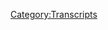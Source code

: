 {{DEFAULTSORT:
    #_TRANSCRIPT_0247:Lionel
}}{{Transcript
    | title         = [[247: Lionel]]
    | caption       = [https://knowledgefight.libsyn.com/knowledge-fight-lionel Listen to this episode on Libsyn]
    | episodeNumber = [[247: Lionel|247]]
    | length        = 01:44:32
}}

{{MessageBox
    | header     = Warning: Bot Generated Content
    | text       = This transcript was automatically generated by transcription software and likely contains many mistakes and misattributions. Please check the audio for definitive quotes, attribution, and context.
    | image      = N3yvass4myg91.webp
    | imagewidth = 50px
    | id         = warning
}}

{{TranscriptBlock
    | name      = Unknown Speaker
    | timestamp = 00:00:00.000
    | text      = Andy in Kansas, you're on the air. Thanks for holding.
}}

{{TranscriptBlock
    | name      = Unknown Speaker
    | timestamp = 00:00:04.000
    | text      = Hello, Alex. I'm a first time caller. I'm a huge fan. I love your work.
}}

{{TranscriptBlock
    | name      = Unknown Speaker
    | timestamp = 00:00:07.280
    | text      = I love you.
}}

{{TranscriptBlock
    | name      = Unknown Speaker
    | timestamp = 00:00:07.759
    | text      = Hey, everybody. Welcome back to Knowledge Fight. I'm Dan.
}}

{{TranscriptBlock
    | name      = Unknown Speaker
    | timestamp = 00:00:09.919
    | text      = I'm Jordan.
}}

{{TranscriptBlock
    | name      = Unknown Speaker
    | timestamp = 00:00:10.640
    | text      = Uh, this is a podcast where, uh, sit down and drink. Oh, boy.
}}

{{TranscriptBlock
    | name      = Unknown Speaker
    | timestamp = 00:00:14.480
    | text      = Oh, boy. What just happened there?
}}

{{TranscriptBlock
    | name      = Unknown Speaker
    | timestamp = 00:00:15.919
    | text      = 2019, starting off with, uh-
}}

{{TranscriptBlock
    | name      = Unknown Speaker
    | timestamp = 00:00:17.359
    | text      = I thought we were a couple of dudes.
}}

{{TranscriptBlock
    | name      = Unknown Speaker
    | timestamp = 00:00:19.120
    | text      = We like to sit around and drink novelty beverages and talk about Alex Jones.
}}

{{TranscriptBlock
    | name      = Unknown Speaker
    | timestamp = 00:00:21.760
    | text      = The reason I was, uh, I had that terrible hiccup is I,
}}

{{TranscriptBlock
    | name      = Unknown Speaker
    | timestamp = 00:00:24.480
    | text      = my instinct was to say Happy New Year to everybody right out the gate.
}}

{{TranscriptBlock
    | name      = Unknown Speaker
    | timestamp = 00:00:28.879
    | text      = Right.
}}

{{TranscriptBlock
    | name      = Unknown Speaker
    | timestamp = 00:00:29.120
    | text      = And I tried to integrate that into the we're a couple dudes.
}}

{{TranscriptBlock
    | name      = Unknown Speaker
    | timestamp = 00:00:32.320
    | text      = It was a disaster.
}}

{{TranscriptBlock
    | name      = Unknown Speaker
    | timestamp = 00:00:33.280
    | text      = Holy shit.
}}

{{TranscriptBlock
    | name      = Unknown Speaker
    | timestamp = 00:00:33.840
    | text      = Oh, man.
}}

{{TranscriptBlock
    | name      = Unknown Speaker
    | timestamp = 00:00:34.560
    | text      = I cannot get fancy.
}}

{{TranscriptBlock
    | name      = Unknown Speaker
    | timestamp = 00:00:35.920
    | text      = That was, that was, oh, boy.
}}

{{TranscriptBlock
    | name      = Unknown Speaker
    | timestamp = 00:00:38.640
    | text      = Stick to the script.
}}

{{TranscriptBlock
    | name      = Unknown Speaker
    | timestamp = 00:00:40.159
    | text      = No kidding. We've been opening the show the same way for two years now.
}}

{{TranscriptBlock
    | name      = Unknown Speaker
    | timestamp = 00:00:44.240
    | text      = Oh, boy.
}}

{{TranscriptBlock
    | name      = Unknown Speaker
    | timestamp = 00:00:44.799
    | text      = Oh, Dan?
}}

{{TranscriptBlock
    | name      = Unknown Speaker
    | timestamp = 00:00:45.920
    | text      = Yes, sir.
}}

{{TranscriptBlock
    | name      = Unknown Speaker
    | timestamp = 00:00:46.479
    | text      = Dan?
}}

{{TranscriptBlock
    | name      = Unknown Speaker
    | timestamp = 00:00:46.880
    | text      = Yep.
}}

{{TranscriptBlock
    | name      = Unknown Speaker
    | timestamp = 00:00:47.119
    | text      = What's your favorite New Year's?
}}

{{TranscriptBlock
    | name      = Unknown Speaker
    | timestamp = 00:00:48.159
    | text      = What's my favorite New Year's?
}}

{{TranscriptBlock
    | name      = Unknown Speaker
    | timestamp = 00:00:49.039
    | text      = Or what was your best New Year's?
}}

{{TranscriptBlock
    | name      = Unknown Speaker
    | timestamp = 00:00:50.320
    | text      = What my best New Year's?
}}

{{TranscriptBlock
    | name      = Unknown Speaker
    | timestamp = 00:00:51.600
    | text      = Yeah. Tell me about your best New Year's.
}}

{{TranscriptBlock
    | name      = Unknown Speaker
    | timestamp = 00:00:53.679
    | text      = I don't think I've had a great New Year's, honestly. I mean, what-
}}

{{TranscriptBlock
    | name      = Unknown Speaker
    | timestamp = 00:00:58.320
    | text      = Me neither.
}}

{{TranscriptBlock
    | name      = Unknown Speaker
    | timestamp = 00:00:58.960
    | text      = I can't think of any that stick out in my head as being, like, super awesome.
}}

{{TranscriptBlock
    | name      = Unknown Speaker
    | timestamp = 00:01:03.840
    | text      = I remember, no, I mean, they're all just,
}}

{{TranscriptBlock
    | name      = Unknown Speaker
    | timestamp = 00:01:07.680
    | text      = you know, various amounts of booze with friends, which is not, you know,
}}

{{TranscriptBlock
    | name      = Unknown Speaker
    | timestamp = 00:01:11.280
    | text      = it's usually a pretty good time, but there's never been one that was, like,
}}

{{TranscriptBlock
    | name      = Unknown Speaker
    | timestamp = 00:01:14.400
    | text      = you'd make a movie about or something like that, you know?
}}

{{TranscriptBlock
    | name      = Unknown Speaker
    | timestamp = 00:01:16.400
    | text      = Right.
}}

{{TranscriptBlock
    | name      = Unknown Speaker
    | timestamp = 00:01:16.799
    | text      = The glory of youth, uh, in a way.
}}

{{TranscriptBlock
    | name      = Unknown Speaker
    | timestamp = 00:01:18.560
    | text      = Right, right, right, right.
}}

{{TranscriptBlock
    | name      = Unknown Speaker
    | timestamp = 00:01:19.359
    | text      = I got nothing on this, man.
}}

{{TranscriptBlock
    | name      = Unknown Speaker
    | timestamp = 00:01:20.400
    | text      = No, I mean, most, most New Year's for me are, especially since I've been, like,
}}

{{TranscriptBlock
    | name      = Unknown Speaker
    | timestamp = 00:01:24.079
    | text      = over 21, have never been all that exciting.
}}

{{TranscriptBlock
    | name      = Unknown Speaker
    | timestamp = 00:01:26.959
    | text      = Yeah, I'm not a big New Year's fan. I think the only New Year's that I really remember,
}}

{{TranscriptBlock
    | name      = Unknown Speaker
    | timestamp = 00:01:32.159
    | text      = uh, with any fondness, because the rest of them have been an absolute disaster,
}}

{{TranscriptBlock
    | name      = Unknown Speaker
    | timestamp = 00:01:36.560
    | text      = uh, was when I was, like, 19.
}}

{{TranscriptBlock
    | name      = Unknown Speaker
    | timestamp = 00:01:40.239
    | text      = My friends and I came up to Chicago, uh, one of my friends was at Columbia,
}}

{{TranscriptBlock
    | name      = Unknown Speaker
    | timestamp = 00:01:45.680
    | text      = and we just actually went, like, we went all over the place.
}}

{{TranscriptBlock
    | name      = Unknown Speaker
    | timestamp = 00:01:51.280
    | text      = Like, it was bananas.
}}

{{TranscriptBlock
    | name      = Unknown Speaker
    | timestamp = 00:01:52.719
    | text      = At four o'clock that morning, uh, one of my friends peed on the subway tracks.
}}

{{TranscriptBlock
    | name      = Unknown Speaker
    | timestamp = 00:01:59.040
    | text      = Hell yeah.
}}

{{TranscriptBlock
    | name      = Unknown Speaker
    | timestamp = 00:01:59.599
    | text      = Yeah, yeah, yeah.
}}

{{TranscriptBlock
    | name      = Unknown Speaker
    | timestamp = 00:02:00.239
    | text      = Third rail?
}}

{{TranscriptBlock
    | name      = Unknown Speaker
    | timestamp = 00:02:01.120
    | text      = Uh, yeah, not, not yet, uh, but, but yeah.
}}

{{TranscriptBlock
    | name      = Unknown Speaker
    | timestamp = 00:02:04.959
    | text      = And I remember distinctly everyone being fine with it.
}}

{{TranscriptBlock
    | name      = Unknown Speaker
    | timestamp = 00:02:08.960
    | text      = Of course.
}}

{{TranscriptBlock
    | name      = Unknown Speaker
    | timestamp = 00:02:09.520
    | text      = It was 4 a.m.
}}

{{TranscriptBlock
    | name      = Unknown Speaker
    | timestamp = 00:02:10.560
    | text      = On New Year's.
}}

{{TranscriptBlock
    | name      = Unknown Speaker
    | timestamp = 00:02:11.280
    | text      = Everybody's there.
}}

{{TranscriptBlock
    | name      = Unknown Speaker
    | timestamp = 00:02:12.319
    | text      = Everybody's just like, hey, man, that guy's, it's, when you gotta go, you gotta go.
}}

{{TranscriptBlock
    | name      = Unknown Speaker
    | timestamp = 00:02:16.000
    | text      = You gotta go.
}}

{{TranscriptBlock
    | name      = Unknown Speaker
    | timestamp = 00:02:16.719
    | text      = That's the way it's gotta go.
}}

{{TranscriptBlock
    | name      = Unknown Speaker
    | timestamp = 00:02:17.840
    | text      = That's a scene from, uh, like, glory days of youth kind of movie.
}}

{{TranscriptBlock
    | name      = Unknown Speaker
    | timestamp = 00:02:20.879
    | text      = Yeah, yeah, yeah, yeah.
}}

{{TranscriptBlock
    | name      = Unknown Speaker
    | timestamp = 00:02:21.680
    | text      = That's where it is.
}}

{{TranscriptBlock
    | name      = Unknown Speaker
    | timestamp = 00:02:22.479
    | text      = I've got, I think one year, the only thing that sticks out to me is there was, like,
}}

{{TranscriptBlock
    | name      = Unknown Speaker
    | timestamp = 00:02:26.240
    | text      = an open bar thing, uh, like, back in Columbia at this dance club that we, me and my friends
}}

{{TranscriptBlock
    | name      = Unknown Speaker
    | timestamp = 00:02:31.759
    | text      = never would have gone to, but it was, like, it was an open bar for, like, 20 bucks or
}}

{{TranscriptBlock
    | name      = Unknown Speaker
    | timestamp = 00:02:35.199
    | text      = something like that, like.
}}

{{TranscriptBlock
    | name      = Unknown Speaker
    | timestamp = 00:02:36.159
    | text      = Oh, yeah, no shit.
}}

{{TranscriptBlock
    | name      = Unknown Speaker
    | timestamp = 00:02:37.360
    | text      = Let's go crash this and see how weird it can get.
}}

{{TranscriptBlock
    | name      = Unknown Speaker
    | timestamp = 00:02:38.560
    | text      = What are you talking about?
}}

{{TranscriptBlock
    | name      = Unknown Speaker
    | timestamp = 00:02:39.840
    | text      = Yeah.
}}

{{TranscriptBlock
    | name      = Unknown Speaker
    | timestamp = 00:02:40.319
    | text      = And I remember I left, I believe, a couple times to go down to the hot dog vendor outside.
}}

{{TranscriptBlock
    | name      = Unknown Speaker
    | timestamp = 00:02:46.159
    | text      = Okay.
}}

{{TranscriptBlock
    | name      = Unknown Speaker
    | timestamp = 00:02:46.479
    | text      = Selling hot dogs.
}}

{{TranscriptBlock
    | name      = Unknown Speaker
    | timestamp = 00:02:47.120
    | text      = A couple times to get some hot dogs.
}}

{{TranscriptBlock
    | name      = Unknown Speaker
    | timestamp = 00:02:49.039
    | text      = That's how bored I was with the scene in there.
}}

{{TranscriptBlock
    | name      = Unknown Speaker
    | timestamp = 00:02:51.360
    | text      = I think I got, I, it might be a different night, but I'm pretty sure it was that night
}}

{{TranscriptBlock
    | name      = Unknown Speaker
    | timestamp = 00:02:55.520
    | text      = that I got into a little altercation with the DJ, because I don't like going to the
}}

{{TranscriptBlock
    | name      = Unknown Speaker
    | timestamp = 00:03:00.560
    | text      = clubs.
}}

{{TranscriptBlock
    | name      = Unknown Speaker
    | timestamp = 00:03:01.680
    | text      = What could it have been?
}}

{{TranscriptBlock
    | name      = Unknown Speaker
    | timestamp = 00:03:02.560
    | text      = Hey, could you play, uh, could you play some Highwaymen for me?
}}

{{TranscriptBlock
    | name      = Unknown Speaker
    | timestamp = 00:03:05.439
    | text      = It wasn't that.
}}

{{TranscriptBlock
    | name      = Unknown Speaker
    | timestamp = 00:03:06.080
    | text      = It's my special day.
}}

{{TranscriptBlock
    | name      = Unknown Speaker
    | timestamp = 00:03:06.879
    | text      = The first thing was I thought they were playing the music too loud.
}}

{{TranscriptBlock
    | name      = Unknown Speaker
    | timestamp = 00:03:14.159
    | text      = And I, like, didn't know that.
}}

{{TranscriptBlock
    | name      = Unknown Speaker
    | timestamp = 00:03:15.599
    | text      = It's too loud.
}}

{{TranscriptBlock
    | name      = Unknown Speaker
    | timestamp = 00:03:18.879
    | text      = And then the second thing was, like,
}}

{{TranscriptBlock
    | name      = Unknown Speaker
    | timestamp = 00:03:20.800
    | text      = everyone agreed with you dad.
}}

{{TranscriptBlock
    | name      = Unknown Speaker
    | timestamp = 00:03:22.159
    | text      = Everybody had elected you, uh, silently the spokesman.
}}

{{TranscriptBlock
    | name      = Unknown Speaker
    | timestamp = 00:03:25.439
    | text      = It was too loud though, even looking back.
}}

{{TranscriptBlock
    | name      = Unknown Speaker
    | timestamp = 00:03:27.039
    | text      = I know I'm like, you know, Hey cranky old man, shut up.
}}

{{TranscriptBlock
    | name      = Unknown Speaker
    | timestamp = 00:03:30.319
    | text      = It was too loud.
}}

{{TranscriptBlock
    | name      = Unknown Speaker
    | timestamp = 00:03:32.000
    | text      = And the second thing I had a little bit of a tiff with him about was like, I thought
}}

{{TranscriptBlock
    | name      = Unknown Speaker
    | timestamp = 00:03:35.439
    | text      = the music needed to get off your lawn as well.
}}

{{TranscriptBlock
    | name      = Unknown Speaker
    | timestamp = 00:03:37.759
    | text      = He could have stood too.
}}

{{TranscriptBlock
    | name      = Unknown Speaker
    | timestamp = 00:03:39.680
    | text      = He was playing music that I thought was just real bad, derivative and boring.
}}

{{TranscriptBlock
    | name      = Unknown Speaker
    | timestamp = 00:03:46.080
    | text      = And so I went up to the booth and I was like, could you play something better?
}}

{{TranscriptBlock
    | name      = Unknown Speaker
    | timestamp = 00:03:49.520
    | text      = Like, this is just a disaster.
}}

{{TranscriptBlock
    | name      = Unknown Speaker
    | timestamp = 00:03:51.840
    | text      = Wow.
}}

{{TranscriptBlock
    | name      = Unknown Speaker
    | timestamp = 00:03:52.159
    | text      = And he's like, I got something that's going to blow your mind.
}}

{{TranscriptBlock
    | name      = Unknown Speaker
    | timestamp = 00:03:54.639
    | text      = Oh no.
}}

{{TranscriptBlock
    | name      = Unknown Speaker
    | timestamp = 00:03:55.599
    | text      = The happy birthday song.
}}

{{TranscriptBlock
    | name      = Unknown Speaker
    | timestamp = 00:03:56.639
    | text      = I'm playing it next.
}}

{{TranscriptBlock
    | name      = Unknown Speaker
    | timestamp = 00:03:57.759
    | text      = I'm like, all right, cool.
}}

{{TranscriptBlock
    | name      = Unknown Speaker
    | timestamp = 00:03:58.719
    | text      = So I go back and get another shot and I'm standing there and, uh, he's looking over
}}

{{TranscriptBlock
    | name      = Unknown Speaker
    | timestamp = 00:04:02.960
    | text      = at me as he puts on the next song.
}}

{{TranscriptBlock
    | name      = Unknown Speaker
    | timestamp = 00:04:06.960
    | text      = With a positive expression or was it like, Oh, I'm going to kill him.
}}

{{TranscriptBlock
    | name      = Unknown Speaker
    | timestamp = 00:04:10.400
    | text      = It was kind of like a wait, wait till he sees this.
}}

{{TranscriptBlock
    | name      = Unknown Speaker
    | timestamp = 00:04:12.560
    | text      = Okay.
}}

{{TranscriptBlock
    | name      = Unknown Speaker
    | timestamp = 00:04:13.039
    | text      = Check this shit out kind of thing.
}}

{{TranscriptBlock
    | name      = Unknown Speaker
    | timestamp = 00:04:14.639
    | text      = Okay.
}}

{{TranscriptBlock
    | name      = Unknown Speaker
    | timestamp = 00:04:15.280
    | text      = And then the next song was a dance remix of the mamas and the papas.
}}

{{TranscriptBlock
    | name      = Unknown Speaker
    | timestamp = 00:04:19.680
    | text      = Uh, uh, did it blow your socks off?
}}

{{TranscriptBlock
    | name      = Unknown Speaker
    | timestamp = 00:04:22.240
    | text      = No, it didn't.
}}

{{TranscriptBlock
    | name      = Unknown Speaker
    | timestamp = 00:04:22.879
    | text      = And as he was looking at me, I made eye contact with him.
}}

{{TranscriptBlock
    | name      = Unknown Speaker
    | timestamp = 00:04:25.759
    | text      = Of course.
}}

{{TranscriptBlock
    | name      = Unknown Speaker
    | timestamp = 00:04:26.399
    | text      = I went like this thumbs up.
}}

{{TranscriptBlock
    | name      = Unknown Speaker
    | timestamp = 00:04:33.920
    | text      = Did not get kicked out, but probably should have been.
}}

{{TranscriptBlock
    | name      = Unknown Speaker
    | timestamp = 00:04:36.720
    | text      = Anyway, that, that might have been one of my new years.
}}

{{TranscriptBlock
    | name      = Unknown Speaker
    | timestamp = 00:04:40.240
    | text      = Now that's from a movie right there.
}}

{{TranscriptBlock
    | name      = Unknown Speaker
    | timestamp = 00:04:41.759
    | text      = I also, that's a glory of old age movie right there.
}}

{{TranscriptBlock
    | name      = Unknown Speaker
    | timestamp = 00:04:45.519
    | text      = I also might've been 23 at the time.
}}

{{TranscriptBlock
    | name      = Unknown Speaker
    | timestamp = 00:04:47.680
    | text      = It's not like it was 60.
}}

{{TranscriptBlock
    | name      = Unknown Speaker
    | timestamp = 00:04:51.279
    | text      = Anyway, Jordan, this, uh, this is a podcast where I know a lot about Alex Jones.
}}

{{TranscriptBlock
    | name      = Unknown Speaker
    | timestamp = 00:04:54.399
    | text      = And I only know what you tell me about Alex.
}}

{{TranscriptBlock
    | name      = Unknown Speaker
    | timestamp = 00:04:56.079
    | text      = And it is a new year.
}}

{{TranscriptBlock
    | name      = Unknown Speaker
    | timestamp = 00:04:57.600
    | text      = And I've been getting, I've been getting some feedback from folks that maybe our
}}

{{TranscriptBlock
    | name      = Unknown Speaker
    | timestamp = 00:05:01.680
    | text      = show is too depressing at times.
}}

{{TranscriptBlock
    | name      = Unknown Speaker
    | timestamp = 00:05:04.879
    | text      = Yeah.
}}

{{TranscriptBlock
    | name      = Unknown Speaker
    | timestamp = 00:05:05.519
    | text      = And so what I wanted to do today is I wanted to mix things up and do an episode that I
}}

{{TranscriptBlock
    | name      = Unknown Speaker
    | timestamp = 00:05:09.920
    | text      = think is possibly, I don't think anyone could be depressed by this.
}}

{{TranscriptBlock
    | name      = Unknown Speaker
    | timestamp = 00:05:14.639
    | text      = I think this will be one of our softest episodes.
}}

{{TranscriptBlock
    | name      = Unknown Speaker
    | timestamp = 00:05:19.279
    | text      = It's going to be, are you going to get the, the antisemitism out of the way up top?
}}

{{TranscriptBlock
    | name      = Unknown Speaker
    | timestamp = 00:05:23.279
    | text      = Is that how this is going to go?
}}

{{TranscriptBlock
    | name      = Unknown Speaker
    | timestamp = 00:05:24.560
    | text      = It's going to be a fancy, free, weird, wacky Wednesday episode.
}}

{{TranscriptBlock
    | name      = Unknown Speaker
    | timestamp = 00:05:28.160
    | text      = And I'm excited to talk about it, but before we do, I've got to give a shout out to a
}}

{{TranscriptBlock
    | name      = Unknown Speaker
    | timestamp = 00:05:31.839
    | text      = couple of new donors here in the knowledge fight fold.
}}

{{TranscriptBlock
    | name      = Unknown Speaker
    | timestamp = 00:05:35.360
    | text      = First, I'd like to say thank you to Jeremy.
}}

{{TranscriptBlock
    | name      = Unknown Speaker
    | timestamp = 00:05:37.680
    | text      = You are now a policy wonk.
}}

{{TranscriptBlock
    | name      = Unknown Speaker
    | timestamp = 00:05:39.519
    | text      = I'm a policy wonk.
}}

{{TranscriptBlock
    | name      = Unknown Speaker
    | timestamp = 00:05:40.720
    | text      = Thank you very much, Jeremy.
}}

{{TranscriptBlock
    | name      = Unknown Speaker
    | timestamp = 00:05:42.399
    | text      = Secondly, we're a little late on this based on the name, but I appreciate it all the same.
}}

{{TranscriptBlock
    | name      = Unknown Speaker
    | timestamp = 00:05:46.959
    | text      = Thank you so much.
}}

{{TranscriptBlock
    | name      = Unknown Speaker
    | timestamp = 00:05:48.000
    | text      = The Christmas fish.
}}

{{TranscriptBlock
    | name      = Unknown Speaker
    | timestamp = 00:05:49.279
    | text      = You are now a policy wonk.
}}

{{TranscriptBlock
    | name      = Unknown Speaker
    | timestamp = 00:05:51.040
    | text      = I'm a policy wonk.
}}

{{TranscriptBlock
    | name      = Unknown Speaker
    | timestamp = 00:05:52.240
    | text      = Thank you so much, Christmas fish.
}}

{{TranscriptBlock
    | name      = Unknown Speaker
    | timestamp = 00:05:53.439
    | text      = Who are you?
}}

{{TranscriptBlock
    | name      = Unknown Speaker
    | timestamp = 00:05:54.560
    | text      = Mysterious, enigmatic Christmas fish.
}}

{{TranscriptBlock
    | name      = Unknown Speaker
    | timestamp = 00:05:58.079
    | text      = This next one, I, I at first thought this was a name that I don't want to, I don't want
}}

{{TranscriptBlock
    | name      = Unknown Speaker
    | timestamp = 00:06:02.480
    | text      = to talk about on the air.
}}

{{TranscriptBlock
    | name      = Unknown Speaker
    | timestamp = 00:06:03.439
    | text      = I thought this was a goofy trolling prank, but I'm going to go ahead and allow it.
}}

{{TranscriptBlock
    | name      = Unknown Speaker
    | timestamp = 00:06:08.079
    | text      = The Hanukkah dog.
}}

{{TranscriptBlock
    | name      = Unknown Speaker
    | timestamp = 00:06:11.759
    | text      = It is.
}}

{{TranscriptBlock
    | name      = Unknown Speaker
    | timestamp = 00:06:12.879
    | text      = Thank you so much.
}}

{{TranscriptBlock
    | name      = Unknown Speaker
    | timestamp = 00:06:13.680
    | text      = You are now a policy wonk.
}}

{{TranscriptBlock
    | name      = Unknown Speaker
    | timestamp = 00:06:15.040
    | text      = I gambled on a fart and lost a memoir.
}}

{{TranscriptBlock
    | name      = Unknown Speaker
    | timestamp = 00:06:18.480
    | text      = I'm a policy wonk.
}}

{{TranscriptBlock
    | name      = Unknown Speaker
    | timestamp = 00:06:19.600
    | text      = Thank you so much.
}}

{{TranscriptBlock
    | name      = Unknown Speaker
    | timestamp = 00:06:20.319
    | text      = All right.
}}

{{TranscriptBlock
    | name      = Unknown Speaker
    | timestamp = 00:06:21.120
    | text      = Thank you very much.
}}

{{TranscriptBlock
    | name      = Unknown Speaker
    | timestamp = 00:06:22.480
    | text      = I gambled on a fart and lost a memoir.
}}

{{TranscriptBlock
    | name      = Unknown Speaker
    | timestamp = 00:06:24.800
    | text      = We appreciate it.
}}

{{TranscriptBlock
    | name      = Unknown Speaker
    | timestamp = 00:06:25.519
    | text      = Yes.
}}

{{TranscriptBlock
    | name      = Unknown Speaker
    | timestamp = 00:06:26.240
    | text      = Next.
}}

{{TranscriptBlock
    | name      = Unknown Speaker
    | timestamp = 00:06:26.720
    | text      = And finally, I'd like to say thank you to somebody who donated on a little bit of an
}}

{{TranscriptBlock
    | name      = Unknown Speaker
    | timestamp = 00:06:29.839
    | text      = elevated level.
}}

{{TranscriptBlock
    | name      = Unknown Speaker
    | timestamp = 00:06:30.720
    | text      = We appreciate it also very much.
}}

{{TranscriptBlock
    | name      = Unknown Speaker
    | timestamp = 00:06:32.160
    | text      = So Reed, you are now a technocrat.
}}

{{TranscriptBlock
    | name      = Unknown Speaker
    | timestamp = 00:06:35.439
    | text      = I'm a policy wonk.
}}

{{TranscriptBlock
    | name      = Unknown Speaker
    | timestamp = 00:06:36.560
    | text      = Four stars, go home to your mother and tell her you're brilliant.
}}

{{TranscriptBlock
    | name      = Unknown Speaker
    | timestamp = 00:06:39.439
    | text      = Someone, someone sodomite sent me a bucket of poop.
}}

{{TranscriptBlock
    | name      = Unknown Speaker
    | timestamp = 00:06:42.079
    | text      = Daddy shark.
}}

{{TranscriptBlock
    | name      = Unknown Speaker
    | timestamp = 00:06:44.560
    | text      = Jar Jar Binks has a Caribbean black accent.
}}

{{TranscriptBlock
    | name      = Unknown Speaker
    | timestamp = 00:06:48.800
    | text      = He's a loser.
}}

{{TranscriptBlock
    | name      = Unknown Speaker
    | timestamp = 00:06:50.079
    | text      = Little, little titty baby.
}}

{{TranscriptBlock
    | name      = Unknown Speaker
    | timestamp = 00:06:51.920
    | text      = I don't want to hate black people.
}}

{{TranscriptBlock
    | name      = Unknown Speaker
    | timestamp = 00:06:53.519
    | text      = I renounce Jesus Christ.
}}

{{TranscriptBlock
    | name      = Unknown Speaker
    | timestamp = 00:06:55.439
    | text      = Thank you so much, Reed.
}}

{{TranscriptBlock
    | name      = Unknown Speaker
    | timestamp = 00:06:56.800
    | text      = Yes.
}}

{{TranscriptBlock
    | name      = Unknown Speaker
    | timestamp = 00:06:57.040
    | text      = Thank you very much, Reed.
}}

{{TranscriptBlock
    | name      = Unknown Speaker
    | timestamp = 00:06:58.000
    | text      = If you out there are listening, you're thinking, Hey, I'd like to support this show.
}}

{{TranscriptBlock
    | name      = Unknown Speaker
    | timestamp = 00:07:00.560
    | text      = I like these gents and what they do.
}}

{{TranscriptBlock
    | name      = Unknown Speaker
    | timestamp = 00:07:02.079
    | text      = You can do that by going to our website, knowledgeflight.com, clicking that button that says
}}

{{TranscriptBlock
    | name      = Unknown Speaker
    | timestamp = 00:07:05.519
    | text      = support the show.
}}

{{TranscriptBlock
    | name      = Unknown Speaker
    | timestamp = 00:07:06.240
    | text      = We would appreciate it.
}}

{{TranscriptBlock
    | name      = Unknown Speaker
    | timestamp = 00:07:07.120
    | text      = Yeah.
}}

{{TranscriptBlock
    | name      = Unknown Speaker
    | timestamp = 00:07:07.519
    | text      = If you that's, that's a, that's an interesting thought to have.
}}

{{TranscriptBlock
    | name      = Unknown Speaker
    | timestamp = 00:07:10.959
    | text      = Like when you're driving at work and you're just like, when you're driving at work, you
}}

{{TranscriptBlock
    | name      = Unknown Speaker
    | timestamp = 00:07:16.079
    | text      = might be driving to work.
}}

{{TranscriptBlock
    | name      = Unknown Speaker
    | timestamp = 00:07:18.319
    | text      = If you're a long haul trucker or a chauffeur, it could be a show for, could be, could be
}}

{{TranscriptBlock
    | name      = Unknown Speaker
    | timestamp = 00:07:22.879
    | text      = an Uber driver.
}}

{{TranscriptBlock
    | name      = Unknown Speaker
    | timestamp = 00:07:23.680
    | text      = Absolutely.
}}

{{TranscriptBlock
    | name      = Unknown Speaker
    | timestamp = 00:07:24.160
    | text      = Because, because an Uber driver playing our podcast while driving would be fantastic.
}}

{{TranscriptBlock
    | name      = Unknown Speaker
    | timestamp = 00:07:29.920
    | text      = Five stars on the app.
}}

{{TranscriptBlock
    | name      = Unknown Speaker
    | timestamp = 00:07:32.240
    | text      = Um, what were you saying?
}}

{{TranscriptBlock
    | name      = Unknown Speaker
    | timestamp = 00:07:33.839
    | text      = Uh, I think, I think it's a strange thought to have to just be like, Hey, I want to support
}}

{{TranscriptBlock
    | name      = Unknown Speaker
    | timestamp = 00:07:38.319
    | text      = these guys.
}}

{{TranscriptBlock
    | name      = Unknown Speaker
    | timestamp = 00:07:38.959
    | text      = But some people do and it's a weird thought and we appreciate it.
}}

{{TranscriptBlock
    | name      = Unknown Speaker
    | timestamp = 00:07:41.680
    | text      = Thank you very much to all of you.
}}

{{TranscriptBlock
    | name      = Unknown Speaker
    | timestamp = 00:07:43.199
    | text      = Speaking of that, I know that I said that the Wiki would probably be posted on the first.
}}

{{TranscriptBlock
    | name      = Unknown Speaker
    | timestamp = 00:07:48.879
    | text      = There's a little bit more work I need to do.
}}

{{TranscriptBlock
    | name      = Unknown Speaker
    | timestamp = 00:07:50.480
    | text      = And I realized how much better would it be if it came out on January 7th, the formal
}}

{{TranscriptBlock
    | name      = Unknown Speaker
    | timestamp = 00:07:55.600
    | text      = anniversary of our show.
}}

{{TranscriptBlock
    | name      = Unknown Speaker
    | timestamp = 00:07:56.959
    | text      = That's right.
}}

{{TranscriptBlock
    | name      = Unknown Speaker
    | timestamp = 00:07:58.560
    | text      = The second anniversary.
}}

{{TranscriptBlock
    | name      = Unknown Speaker
    | timestamp = 00:07:59.600
    | text      = So that will be the day that it goes live.
}}

{{TranscriptBlock
    | name      = Unknown Speaker
    | timestamp = 00:08:01.839
    | text      = I'm sorry for the false start there, little hiccup, but it will be on knowledgefight.com
}}

{{TranscriptBlock
    | name      = Unknown Speaker
    | timestamp = 00:08:06.639
    | text      = on January 7th in celebration of our anniversary.
}}

{{TranscriptBlock
    | name      = Unknown Speaker
    | timestamp = 00:08:09.839
    | text      = Perfect.
}}

{{TranscriptBlock
    | name      = Unknown Speaker
    | timestamp = 00:08:10.639
    | text      = Now, Jordan, today, I told you this is going to be a little bit light.
}}

{{TranscriptBlock
    | name      = Unknown Speaker
    | timestamp = 00:08:14.319
    | text      = It's positive.
}}

{{TranscriptBlock
    | name      = Unknown Speaker
    | timestamp = 00:08:15.439
    | text      = I don't know if it's positive.
}}

{{TranscriptBlock
    | name      = Unknown Speaker
    | timestamp = 00:08:16.800
    | text      = God damn it.
}}

{{TranscriptBlock
    | name      = Unknown Speaker
    | timestamp = 00:08:18.000
    | text      = Nothing in this show is positive.
}}

{{TranscriptBlock
    | name      = Unknown Speaker
    | timestamp = 00:08:19.360
    | text      = Yeah.
}}

{{TranscriptBlock
    | name      = Unknown Speaker
    | timestamp = 00:08:19.600
    | text      = Well, fair enough.
}}

{{TranscriptBlock
    | name      = Unknown Speaker
    | timestamp = 00:08:20.480
    | text      = But it can't be depressing.
}}

{{TranscriptBlock
    | name      = Unknown Speaker
    | timestamp = 00:08:22.319
    | text      = Wacky Wednesday is a place where we fulfill time travel requests.
}}

{{TranscriptBlock
    | name      = Unknown Speaker
    | timestamp = 00:08:25.600
    | text      = Right.
}}

{{TranscriptBlock
    | name      = Unknown Speaker
    | timestamp = 00:08:26.000
    | text      = Talk about project Camelot, Jim Baker, coach, uh, Dobbin Meyer.
}}

{{TranscriptBlock
    | name      = Unknown Speaker
    | timestamp = 00:08:30.399
    | text      = That motherfucker.
}}

{{TranscriptBlock
    | name      = Unknown Speaker
    | timestamp = 00:08:31.279
    | text      = Um, any of these things, but also one of the things I like to do is I like to highlight
}}

{{TranscriptBlock
    | name      = Unknown Speaker
    | timestamp = 00:08:37.919
    | text      = guests of Alex Jones's and dig in a little bit more about what they're into, what they're
}}

{{TranscriptBlock
    | name      = Unknown Speaker
    | timestamp = 00:08:43.120
    | text      = about.
}}

{{TranscriptBlock
    | name      = Unknown Speaker
    | timestamp = 00:08:43.600
    | text      = Oh boy.
}}

{{TranscriptBlock
    | name      = Unknown Speaker
    | timestamp = 00:08:44.159
    | text      = And today is one such episode where we will be talking about someone who I know has delighted
}}

{{TranscriptBlock
    | name      = Unknown Speaker
    | timestamp = 00:08:49.440
    | text      = you every time he's been on, but you haven't heard too much of him.
}}

{{TranscriptBlock
    | name      = Unknown Speaker
    | timestamp = 00:08:52.399
    | text      = The soap guy.
}}

{{TranscriptBlock
    | name      = Unknown Speaker
    | timestamp = 00:08:53.440
    | text      = I wish, I wish it was all about Marty Schachter who did a deep dive every limerick he's ever
}}

{{TranscriptBlock
    | name      = Unknown Speaker
    | timestamp = 00:08:59.679
    | text      = told. No, today we're talking about Lionel.
}}

{{TranscriptBlock
    | name      = Unknown Speaker
    | timestamp = 00:09:04.639
    | text      = See, you don't even remember who Lionel Lionel, the call Lionel, the guy who called Lionel
}}

{{TranscriptBlock
    | name      = Unknown Speaker
    | timestamp = 00:09:09.679
    | text      = is a guy who hosts the fourth hour for Alex pretty regularly.
}}

{{TranscriptBlock
    | name      = Unknown Speaker
    | timestamp = 00:09:13.440
    | text      = And he's one of Alex's longterm guests.
}}

{{TranscriptBlock
    | name      = Unknown Speaker
    | timestamp = 00:09:16.159
    | text      = He's been around since about 2011 and had late 2010, 20 early 2011 and has a, he's still
}}

{{TranscriptBlock
    | name      = Unknown Speaker
    | timestamp = 00:09:23.440
    | text      = there today.
}}

{{TranscriptBlock
    | name      = Unknown Speaker
    | timestamp = 00:09:24.080
    | text      = He still hosts the fourth hour from time to time.
}}

{{TranscriptBlock
    | name      = Unknown Speaker
    | timestamp = 00:09:26.240
    | text      = He's still a very regular guest on David Knight's show in particular.
}}

{{TranscriptBlock
    | name      = Unknown Speaker
    | timestamp = 00:09:31.039
    | text      = Great.
}}

{{TranscriptBlock
    | name      = Unknown Speaker
    | timestamp = 00:09:31.440
    | text      = Um, and so I thought.
}}

{{TranscriptBlock
    | name      = Unknown Speaker
    | timestamp = 00:09:33.360
    | text      = Which get well soon, David Knight.
}}

{{TranscriptBlock
    | name      = Unknown Speaker
    | timestamp = 00:09:34.879
    | text      = Yeah, absolutely.
}}

{{TranscriptBlock
    | name      = Unknown Speaker
    | timestamp = 00:09:35.840
    | text      = I take no pleasure in him having a heart attack.
}}

{{TranscriptBlock
    | name      = Unknown Speaker
    | timestamp = 00:09:38.159
    | text      = Yeah, that's not how I want him to go.
}}

{{TranscriptBlock
    | name      = Unknown Speaker
    | timestamp = 00:09:39.759
    | text      = So Jordan, Lionel is a guy who you, as soon as you hear his voice, you will remember who
}}

{{TranscriptBlock
    | name      = Unknown Speaker
    | timestamp = 00:09:46.559
    | text      = he is and remember how much you like him.
}}

{{TranscriptBlock
    | name      = Unknown Speaker
    | timestamp = 00:09:48.639
    | text      = Okay.
}}

{{TranscriptBlock
    | name      = Unknown Speaker
    | timestamp = 00:09:49.200
    | text      = Now I didn't want to go find a ton of clips of Lionel on Alex's show.
}}

{{TranscriptBlock
    | name      = Unknown Speaker
    | timestamp = 00:09:55.360
    | text      = Of course not.
}}

{{TranscriptBlock
    | name      = Unknown Speaker
    | timestamp = 00:09:55.840
    | text      = Because the first one I found was good enough to give you a taste of the type of weirdo
}}

{{TranscriptBlock
    | name      = Unknown Speaker
    | timestamp = 00:10:01.440
    | text      = Lionel is.
}}

{{TranscriptBlock
    | name      = Unknown Speaker
    | timestamp = 00:10:02.399
    | text      = So here is a clip of Lionel filling in for Alex Jones in the fourth hour of the Alex
}}

{{TranscriptBlock
    | name      = Unknown Speaker
    | timestamp = 00:10:07.519
    | text      = Jones show.
}}

{{TranscriptBlock
    | name      = Unknown Speaker
    | timestamp = 00:10:08.720
    | text      = How about you Lionel, with you sitting in for Alex Jones.
}}

{{TranscriptBlock
    | name      = Unknown Speaker
    | timestamp = 00:10:10.960
    | text      = So glad to be here.
}}

{{TranscriptBlock
    | name      = Unknown Speaker
    | timestamp = 00:10:11.600
    | text      = I want to get down to business.
}}

{{TranscriptBlock
    | name      = Unknown Speaker
    | timestamp = 00:10:12.480
    | text      = I've got so much to talk about.
}}

{{TranscriptBlock
    | name      = Unknown Speaker
    | timestamp = 00:10:13.840
    | text      = I, I, I've been thinking, which is a dangerous thing.
}}

{{TranscriptBlock
    | name      = Unknown Speaker
    | timestamp = 00:10:16.879
    | text      = And one of the worst parts about this is what I want to talk about.
}}

{{TranscriptBlock
    | name      = Unknown Speaker
    | timestamp = 00:10:19.759
    | text      = Do you remember who he is?
}}

{{TranscriptBlock
    | name      = Unknown Speaker
    | timestamp = 00:10:20.960
    | text      = No, but I love him.
}}

{{TranscriptBlock
    | name      = Unknown Speaker
    | timestamp = 00:10:22.559
    | text      = Okay.
}}

{{TranscriptBlock
    | name      = Unknown Speaker
    | timestamp = 00:10:22.879
    | text      = I love him.
}}

{{TranscriptBlock
    | name      = Unknown Speaker
    | timestamp = 00:10:23.440
    | text      = He was, he's the guy who talks like an auctioneer.
}}

{{TranscriptBlock
    | name      = Unknown Speaker
    | timestamp = 00:10:26.559
    | text      = A little bit.
}}

{{TranscriptBlock
    | name      = Unknown Speaker
    | timestamp = 00:10:27.200
    | text      = Yeah, yeah, yeah, yeah.
}}

{{TranscriptBlock
    | name      = Unknown Speaker
    | timestamp = 00:10:28.960
    | text      = There's 25 million things.
}}

{{TranscriptBlock
    | name      = Unknown Speaker
    | timestamp = 00:10:31.759
    | text      = So in no particular order, in no particular sense of what's important and what's not.
}}

{{TranscriptBlock
    | name      = Unknown Speaker
    | timestamp = 00:10:35.440
    | text      = Let me tell you what's really getting me charged up.
}}

{{TranscriptBlock
    | name      = Unknown Speaker
    | timestamp = 00:10:39.279
    | text      = Do you know what last night opened?
}}

{{TranscriptBlock
    | name      = Unknown Speaker
    | timestamp = 00:10:41.360
    | text      = Let me try this in English.
}}

{{TranscriptBlock
    | name      = Unknown Speaker
    | timestamp = 00:10:42.320
    | text      = You know what opened last night.
}}

{{TranscriptBlock
    | name      = Unknown Speaker
    | timestamp = 00:10:43.679
    | text      = There we go on Broadway.
}}

{{TranscriptBlock
    | name      = Unknown Speaker
    | timestamp = 00:10:44.799
    | text      = Do you know what it was that absolutely has taken Broadway by storm?
}}

{{TranscriptBlock
    | name      = Unknown Speaker
    | timestamp = 00:10:51.039
    | text      = Do you have any idea Harry Potter, Harry Potter?
}}

{{TranscriptBlock
    | name      = Unknown Speaker
    | timestamp = 00:10:54.799
    | text      = Now I will tell you this much.
}}

{{TranscriptBlock
    | name      = Unknown Speaker
    | timestamp = 00:10:56.799
    | text      = I not familiar a lot of Harry Potter.
}}

{{TranscriptBlock
    | name      = Unknown Speaker
    | timestamp = 00:11:01.039
    | text      = I know who he is.
}}

{{TranscriptBlock
    | name      = Unknown Speaker
    | timestamp = 00:11:01.600
    | text      = I know what it is, the story that is.
}}

{{TranscriptBlock
    | name      = Unknown Speaker
    | timestamp = 00:11:03.919
    | text      = Okay.
}}

{{TranscriptBlock
    | name      = Unknown Speaker
    | timestamp = 00:11:04.399
    | text      = But what is it about?
}}

{{TranscriptBlock
    | name      = Unknown Speaker
    | timestamp = 00:11:06.320
    | text      = What is it?
}}

{{TranscriptBlock
    | name      = Unknown Speaker
    | timestamp = 00:11:07.279
    | text      = I got to give you a lot of my followers here.
}}

{{TranscriptBlock
    | name      = Unknown Speaker
    | timestamp = 00:11:09.600
    | text      = I don't believe in black magic.
}}

{{TranscriptBlock
    | name      = Unknown Speaker
    | timestamp = 00:11:11.039
    | text      = I don't believe in any of this stuff.
}}

{{TranscriptBlock
    | name      = Unknown Speaker
    | timestamp = 00:11:12.480
    | text      = It sounds like you believe in black magic.
}}

{{TranscriptBlock
    | name      = Unknown Speaker
    | timestamp = 00:11:14.159
    | text      = I'm sorry.
}}

{{TranscriptBlock
    | name      = Unknown Speaker
    | timestamp = 00:11:14.639
    | text      = Point of complete disclosure.
}}

{{TranscriptBlock
    | name      = Unknown Speaker
    | timestamp = 00:11:16.480
    | text      = I'm irreligious.
}}

{{TranscriptBlock
    | name      = Unknown Speaker
    | timestamp = 00:11:18.320
    | text      = I don't speak God and I don't speak French.
}}

{{TranscriptBlock
    | name      = Unknown Speaker
    | timestamp = 00:11:20.639
    | text      = I'm not saying the French people don't exist just because I don't understand what they're
}}

{{TranscriptBlock
    | name      = Unknown Speaker
    | timestamp = 00:11:24.320
    | text      = saying and I'm not saying there's no religion because I don't understand it.
}}

{{TranscriptBlock
    | name      = Unknown Speaker
    | timestamp = 00:11:27.840
    | text      = But I'm not into any of that stuff no matter what.
}}

{{TranscriptBlock
    | name      = Unknown Speaker
    | timestamp = 00:11:30.639
    | text      = So I don't react in horror from that point of view.
}}

{{TranscriptBlock
    | name      = Unknown Speaker
    | timestamp = 00:11:33.279
    | text      = But isn't it funny that right now as this world, this society of ours is being so contaminated
}}

{{TranscriptBlock
    | name      = Unknown Speaker
    | timestamp = 00:11:43.360
    | text      = I'm so excited to see where this is going.
}}

{{TranscriptBlock
    | name      = Unknown Speaker
    | timestamp = 00:11:45.039
    | text      = The fetid, the feculent, the rancid world of sex trafficking, sex abuse, human trafficking,
}}

{{TranscriptBlock
    | name      = Unknown Speaker
    | timestamp = 00:11:54.879
    | text      = cults, and the like.
}}

{{TranscriptBlock
    | name      = Unknown Speaker
    | timestamp = 00:11:56.559
    | text      = Here we go.
}}

{{TranscriptBlock
    | name      = Unknown Speaker
    | timestamp = 00:11:57.120
    | text      = By virtue of a couple who believe in symbology and letting you know everything that they
}}

{{TranscriptBlock
    | name      = Unknown Speaker
    | timestamp = 00:12:03.759
    | text      = do with hand signals and Instagram.
}}

{{TranscriptBlock
    | name      = Unknown Speaker
    | timestamp = 00:12:06.240
    | text      = That's all pizza game, baby.
}}

{{TranscriptBlock
    | name      = Unknown Speaker
    | timestamp = 00:12:07.279
    | text      = What is going on here?
}}

{{TranscriptBlock
    | name      = Unknown Speaker
    | timestamp = 00:12:10.080
    | text      = Do you think that's interesting?
}}

{{TranscriptBlock
    | name      = Unknown Speaker
    | timestamp = 00:12:12.159
    | text      = I think it is.
}}

{{TranscriptBlock
    | name      = Unknown Speaker
    | timestamp = 00:12:13.120
    | text      = I just want to give you that.
}}

{{TranscriptBlock
    | name      = Unknown Speaker
    | timestamp = 00:12:14.559
    | text      = Park it over there.
}}

{{TranscriptBlock
    | name      = Unknown Speaker
    | timestamp = 00:12:15.600
    | text      = Just make you say for no particular reason to say that's odd.
}}

{{TranscriptBlock
    | name      = Unknown Speaker
    | timestamp = 00:12:20.799
    | text      = Now I think it's terrific.
}}

{{TranscriptBlock
    | name      = Unknown Speaker
    | timestamp = 00:12:22.320
    | text      = People can see whatever they want.
}}

{{TranscriptBlock
    | name      = Unknown Speaker
    | timestamp = 00:12:23.679
    | text      = I don't care about it.
}}

{{TranscriptBlock
    | name      = Unknown Speaker
    | timestamp = 00:12:24.960
    | text      = But just think wizards, warlocks, magic spells, the occult, whatever.
}}

{{TranscriptBlock
    | name      = Unknown Speaker
    | timestamp = 00:12:32.720
    | text      = Does that scare you?
}}

{{TranscriptBlock
    | name      = Unknown Speaker
    | timestamp = 00:12:33.440
    | text      = Does that frighten you?
}}

{{TranscriptBlock
    | name      = Unknown Speaker
    | timestamp = 00:12:34.799
    | text      = Maybe, maybe not.
}}

{{TranscriptBlock
    | name      = Unknown Speaker
    | timestamp = 00:12:36.559
    | text      = But isn't that interesting because you know the more that I think we as humans elevate
}}

{{TranscriptBlock
    | name      = Unknown Speaker
    | timestamp = 00:12:44.399
    | text      = beyond that, the more I say, I see that we've never really evolved that we've been like
}}

{{TranscriptBlock
    | name      = Unknown Speaker
    | timestamp = 00:12:50.879
    | text      = this since we first crawled out of the ooze.
}}

{{TranscriptBlock
    | name      = Unknown Speaker
    | timestamp = 00:12:54.159
    | text      = Okay.
}}

{{TranscriptBlock
    | name      = Unknown Speaker
    | timestamp = 00:12:55.440
    | text      = It goes on for a while.
}}

{{TranscriptBlock
    | name      = Unknown Speaker
    | timestamp = 00:12:56.320
    | text      = Humans first crawled out of the ooze.
}}

{{TranscriptBlock
    | name      = Unknown Speaker
    | timestamp = 00:12:58.159
    | text      = Right.
}}

{{TranscriptBlock
    | name      = Unknown Speaker
    | timestamp = 00:12:58.559
    | text      = Is this some Teenage Mutant Ninja Turtles twos yet?
}}

{{TranscriptBlock
    | name      = Unknown Speaker
    | timestamp = 00:13:00.720
    | text      = I don't fucking know.
}}

{{TranscriptBlock
    | name      = Unknown Speaker
    | timestamp = 00:13:01.600
    | text      = He's got some point to make about Harry Potter being on Broadway.
}}

{{TranscriptBlock
    | name      = Unknown Speaker
    | timestamp = 00:13:04.639
    | text      = It has to do with weaving in like it's a distraction.
}}

{{TranscriptBlock
    | name      = Unknown Speaker
    | timestamp = 00:13:07.840
    | text      = It's a kid and there's magic and wizards and I don't fucking know.
}}

{{TranscriptBlock
    | name      = Unknown Speaker
    | timestamp = 00:13:11.759
    | text      = Did it make you stop and go?
}}

{{TranscriptBlock
    | name      = Unknown Speaker
    | timestamp = 00:13:13.039
    | text      = Hmm.
}}

{{TranscriptBlock
    | name      = Unknown Speaker
    | timestamp = 00:13:13.600
    | text      = That whole clip did.
}}

{{TranscriptBlock
    | name      = Unknown Speaker
    | timestamp = 00:13:14.559
    | text      = Yes, absolutely.
}}

{{TranscriptBlock
    | name      = Unknown Speaker
    | timestamp = 00:13:16.399
    | text      = I struggle to find the meaning.
}}

{{TranscriptBlock
    | name      = Unknown Speaker
    | timestamp = 00:13:18.399
    | text      = I struggle to find, I'm glad to hear he's a religious.
}}

{{TranscriptBlock
    | name      = Unknown Speaker
    | timestamp = 00:13:22.000
    | text      = That's certainly nice.
}}

{{TranscriptBlock
    | name      = Unknown Speaker
    | timestamp = 00:13:22.879
    | text      = Yeah.
}}

{{TranscriptBlock
    | name      = Unknown Speaker
    | timestamp = 00:13:23.360
    | text      = So we don't need to get too into the weeds of what he's talking about there because I
}}

{{TranscriptBlock
    | name      = Unknown Speaker
    | timestamp = 00:13:28.240
    | text      = think it's pretty obvious.
}}

{{TranscriptBlock
    | name      = Unknown Speaker
    | timestamp = 00:13:29.279
    | text      = Like if you just listen to that, it's nonsense.
}}

{{TranscriptBlock
    | name      = Unknown Speaker
    | timestamp = 00:13:31.200
    | text      = Okay.
}}

{{TranscriptBlock
    | name      = Unknown Speaker
    | timestamp = 00:13:31.759
    | text      = But it's important because he's weaving in these like sort of Pizzagate narratives, the
}}

{{TranscriptBlock
    | name      = Unknown Speaker
    | timestamp = 00:13:36.320
    | text      = idea of the hand gestures that goes back to a mis-interpreted.
}}

{{TranscriptBlock
    | name      = Unknown Speaker
    | timestamp = 00:13:39.840
    | text      = Well, the Instagram thing is straight up comet ping pong, right?
}}

{{TranscriptBlock
    | name      = Unknown Speaker
    | timestamp = 00:13:42.879
    | text      = James Elephantes.
}}

{{TranscriptBlock
    | name      = Unknown Speaker
    | timestamp = 00:13:44.000
    | text      = The hand gestures is in reference to a picture of John Podesta that everyone is misrepresented.
}}

{{TranscriptBlock
    | name      = Unknown Speaker
    | timestamp = 00:13:49.279
    | text      = Sure.
}}

{{TranscriptBlock
    | name      = Unknown Speaker
    | timestamp = 00:13:49.600
    | text      = It's very easy to understand what's going on in that picture with the hand gestures and
}}

{{TranscriptBlock
    | name      = Unknown Speaker
    | timestamp = 00:13:53.600
    | text      = what have you.
}}

{{TranscriptBlock
    | name      = Unknown Speaker
    | timestamp = 00:13:54.080
    | text      = It's all hot nonsense.
}}

{{TranscriptBlock
    | name      = Unknown Speaker
    | timestamp = 00:13:55.840
    | text      = But that should give you this sort of place where you need to be for this next clip to
}}

{{TranscriptBlock
    | name      = Unknown Speaker
    | timestamp = 00:14:01.440
    | text      = not be surprising at all.
}}

{{TranscriptBlock
    | name      = Unknown Speaker
    | timestamp = 00:14:02.879
    | text      = Let me make this first of all, unequivocally clear, limpid, pellucid.
}}

{{TranscriptBlock
    | name      = Unknown Speaker
    | timestamp = 00:14:11.200
    | text      = I want to add clarity, no ambiguity.
}}

{{TranscriptBlock
    | name      = Unknown Speaker
    | timestamp = 00:14:14.960
    | text      = Listen and listen good.
}}

{{TranscriptBlock
    | name      = Unknown Speaker
    | timestamp = 00:14:16.879
    | text      = I stand with Q, I stand with the Anons, I stand with these brilliant decoders who are
}}

{{TranscriptBlock
    | name      = Unknown Speaker
    | timestamp = 00:14:27.840
    | text      = just breathtakingly, I'm saying the word too much, brilliant.
}}

{{TranscriptBlock
    | name      = Unknown Speaker
    | timestamp = 00:14:34.320
    | text      = It's Bletchley Park.
}}

{{TranscriptBlock
    | name      = Unknown Speaker
    | timestamp = 00:14:35.679
    | text      = It's our own project enigma.
}}

{{TranscriptBlock
    | name      = Unknown Speaker
    | timestamp = 00:14:38.320
    | text      = It's our own cryptographers.
}}

{{TranscriptBlock
    | name      = Unknown Speaker
    | timestamp = 00:14:43.200
    | text      = It's brilliant.
}}

{{TranscriptBlock
    | name      = Unknown Speaker
    | timestamp = 00:14:46.559
    | text      = And I want to provide this because there are still folks coming around saying, what the
}}

{{TranscriptBlock
    | name      = Unknown Speaker
    | timestamp = 00:14:52.480
    | text      = hell are they talking about with this Q?
}}

{{TranscriptBlock
    | name      = Unknown Speaker
    | timestamp = 00:14:54.559
    | text      = Who's Q?
}}

{{TranscriptBlock
    | name      = Unknown Speaker
    | timestamp = 00:14:55.600
    | text      = Who's fighting?
}}

{{TranscriptBlock
    | name      = Unknown Speaker
    | timestamp = 00:14:59.440
    | text      = It's Harry Potter.
}}

{{TranscriptBlock
    | name      = Unknown Speaker
    | timestamp = 00:15:01.039
    | text      = It's probably Harry Potter.
}}

{{TranscriptBlock
    | name      = Unknown Speaker
    | timestamp = 00:15:02.240
    | text      = So look, I don't want to get too into this either because there's been a number of requests
}}

{{TranscriptBlock
    | name      = Unknown Speaker
    | timestamp = 00:15:07.840
    | text      = from people that we do an episode about QAnon.
}}

{{TranscriptBlock
    | name      = Unknown Speaker
    | timestamp = 00:15:10.559
    | text      = And I'm not going to say that we won't do it.
}}

{{TranscriptBlock
    | name      = Unknown Speaker
    | timestamp = 00:15:13.200
    | text      = But one of the reasons I've resisted doing it is that I think that there's a lot of other
}}

{{TranscriptBlock
    | name      = Unknown Speaker
    | timestamp = 00:15:16.799
    | text      = great resources out there of people who have been following it much more closely than I
}}

{{TranscriptBlock
    | name      = Unknown Speaker
    | timestamp = 00:15:22.320
    | text      = have, that I feel like it almost would be a disservice.
}}

{{TranscriptBlock
    | name      = Unknown Speaker
    | timestamp = 00:15:25.519
    | text      = The level of attention and insight that I could bring to it is not nearly on the level
}}

{{TranscriptBlock
    | name      = Unknown Speaker
    | timestamp = 00:15:30.879
    | text      = of a number of other people out there.
}}

{{TranscriptBlock
    | name      = Unknown Speaker
    | timestamp = 00:15:33.200
    | text      = But it may be something that we dive into at some point.
}}

{{TranscriptBlock
    | name      = Unknown Speaker
    | timestamp = 00:15:37.279
    | text      = And when we do, we'll talk more about it.
}}

{{TranscriptBlock
    | name      = Unknown Speaker
    | timestamp = 00:15:40.159
    | text      = For now, suffice it to say that Lionel is a huge QAnon guy.
}}

{{TranscriptBlock
    | name      = Unknown Speaker
    | timestamp = 00:15:43.919
    | text      = He thinks they are breathtaking.
}}

{{TranscriptBlock
    | name      = Unknown Speaker
    | timestamp = 00:15:45.600
    | text      = By the way, somebody burn his fucking thesaurus as soon as possible.
}}

{{TranscriptBlock
    | name      = Unknown Speaker
    | timestamp = 00:15:49.919
    | text      = This guy thinks he's Dennis Miller over here.
}}

{{TranscriptBlock
    | name      = Unknown Speaker
    | timestamp = 00:15:52.559
    | text      = What are we doing with every possible adjective?
}}

{{TranscriptBlock
    | name      = Unknown Speaker
    | timestamp = 00:15:55.039
    | text      = Just a long series of synonyms.
}}

{{TranscriptBlock
    | name      = Unknown Speaker
    | timestamp = 00:15:58.000
    | text      = The manufactured appearance of intelligence is what's going on here.
}}

{{TranscriptBlock
    | name      = Unknown Speaker
    | timestamp = 00:16:02.480
    | text      = Absolutely.
}}

{{TranscriptBlock
    | name      = Unknown Speaker
    | timestamp = 00:16:03.120
    | text      = He is irascible.
}}

{{TranscriptBlock
    | name      = Unknown Speaker
    | timestamp = 00:16:04.639
    | text      = He is annoying.
}}

{{TranscriptBlock
    | name      = Unknown Speaker
    | timestamp = 00:16:06.240
    | text      = He will never stop talking.
}}

{{TranscriptBlock
    | name      = Unknown Speaker
    | timestamp = 00:16:08.159
    | text      = I find it necessary to point this out and make it clear.
}}

{{TranscriptBlock
    | name      = Unknown Speaker
    | timestamp = 00:16:12.159
    | text      = I want to delineate exactly how silly he is from how silly he is not.
}}

{{TranscriptBlock
    | name      = Unknown Speaker
    | timestamp = 00:16:17.519
    | text      = And it is all silly, my friend.
}}

{{TranscriptBlock
    | name      = Unknown Speaker
    | timestamp = 00:16:19.679
    | text      = You need a thesaurus.
}}

{{TranscriptBlock
    | name      = Unknown Speaker
    | timestamp = 00:16:20.559
    | text      = You said silly three times.
}}

{{TranscriptBlock
    | name      = Unknown Speaker
    | timestamp = 00:16:21.840
    | text      = You need fucking Lionel's thesaurus.
}}

{{TranscriptBlock
    | name      = Unknown Speaker
    | timestamp = 00:16:23.919
    | text      = I'll take it.
}}

{{TranscriptBlock
    | name      = Unknown Speaker
    | timestamp = 00:16:25.759
    | text      = I don't mean to sit here and tell you that Lionel's an idiot or anything like that.
}}

{{TranscriptBlock
    | name      = Unknown Speaker
    | timestamp = 00:16:29.279
    | text      = Because Lionel's real name is Michael Lebron, and he's technically a lawyer, having graduated
}}

{{TranscriptBlock
    | name      = Unknown Speaker
    | timestamp = 00:16:34.000
    | text      = from Stetson University College of Law.
}}

{{TranscriptBlock
    | name      = Unknown Speaker
    | timestamp = 00:16:36.399
    | text      = Stetson's a small school with a current enrollment of 901 and a bar pass rate of 67.2 percent.
}}

{{TranscriptBlock
    | name      = Unknown Speaker
    | timestamp = 00:16:43.440
    | text      = For some context, according to the 2017 data from the Internet Legal Resource Group, that
}}

{{TranscriptBlock
    | name      = Unknown Speaker
    | timestamp = 00:16:48.320
    | text      = would make Stetson the 169th best law school in the country, tied with University of Detroit
}}

{{TranscriptBlock
    | name      = Unknown Speaker
    | timestamp = 00:16:54.159
    | text      = Mercy.
}}

{{TranscriptBlock
    | name      = Unknown Speaker
    | timestamp = 00:16:55.279
    | text      = Less than 50 percent of the 2017 graduates found work in law firms.
}}

{{TranscriptBlock
    | name      = Unknown Speaker
    | timestamp = 00:16:59.600
    | text      = OK.
}}

{{TranscriptBlock
    | name      = Unknown Speaker
    | timestamp = 00:17:00.159
    | text      = So it's not a great law school.
}}

{{TranscriptBlock
    | name      = Unknown Speaker
    | timestamp = 00:17:02.080
    | text      = This is what I'm getting at.
}}

{{TranscriptBlock
    | name      = Unknown Speaker
    | timestamp = 00:17:03.679
    | text      = It's not a good law school.
}}

{{TranscriptBlock
    | name      = Unknown Speaker
    | timestamp = 00:17:04.640
    | text      = Not a high reputation coming from this law school.
}}

{{TranscriptBlock
    | name      = Unknown Speaker
    | timestamp = 00:17:07.599
    | text      = 67.2 is not a good percent for bar passage.
}}

{{TranscriptBlock
    | name      = Unknown Speaker
    | timestamp = 00:17:11.599
    | text      = I was just going to ask that.
}}

{{TranscriptBlock
    | name      = Unknown Speaker
    | timestamp = 00:17:12.160
    | text      = That's a D.
}}

{{TranscriptBlock
    | name      = Unknown Speaker
    | timestamp = 00:17:12.960
    | text      = Yeah.
}}

{{TranscriptBlock
    | name      = Unknown Speaker
    | timestamp = 00:17:13.599
    | text      = I would like to know more about University of Detroit Mercy, though.
}}

{{TranscriptBlock
    | name      = Unknown Speaker
    | timestamp = 00:17:17.519
    | text      = That sounds great.
}}

{{TranscriptBlock
    | name      = Unknown Speaker
    | timestamp = 00:17:18.880
    | text      = I would go there.
}}

{{TranscriptBlock
    | name      = Unknown Speaker
    | timestamp = 00:17:19.680
    | text      = It's very similar to Stetson in terms of...
}}

{{TranscriptBlock
    | name      = Unknown Speaker
    | timestamp = 00:17:22.720
    | text      = Anyway, Lionel was a trial lawyer for a bit, but according to his own bio, after O.J. Simpson
}}

{{TranscriptBlock
    | name      = Unknown Speaker
    | timestamp = 00:17:28.880
    | text      = got arrested, he decided to rebrand as Lionel.
}}

{{TranscriptBlock
    | name      = Unknown Speaker
    | timestamp = 00:17:33.759
    | text      = I can't stress enough, that's in his own bio.
}}

{{TranscriptBlock
    | name      = Unknown Speaker
    | timestamp = 00:17:36.720
    | text      = He wrote that.
}}

{{TranscriptBlock
    | name      = Unknown Speaker
    | timestamp = 00:17:38.319
    | text      = The trial of O.J. Simpson made me change my whole life around and get a new name.
}}

{{TranscriptBlock
    | name      = Unknown Speaker
    | timestamp = 00:17:44.799
    | text      = It made him decide to rebrand as Lionel and become a media personality on a local New
}}

{{TranscriptBlock
    | name      = Unknown Speaker
    | timestamp = 00:17:49.359
    | text      = York VHF station called PIX11.
}}

{{TranscriptBlock
    | name      = Unknown Speaker
    | timestamp = 00:17:52.960
    | text      = In 1999, Lionel got his own show on Court TV called Snap Judgment, where he would provide
}}

{{TranscriptBlock
    | name      = Unknown Speaker
    | timestamp = 00:17:58.000
    | text      = an irreverent, satirical look at legal news.
}}

{{TranscriptBlock
    | name      = Unknown Speaker
    | timestamp = 00:18:00.960
    | text      = It was canceled before 2000 came along.
}}

{{TranscriptBlock
    | name      = Unknown Speaker
    | timestamp = 00:18:03.359
    | text      = Gotcha.
}}

{{TranscriptBlock
    | name      = Unknown Speaker
    | timestamp = 00:18:03.839
    | text      = Very short-lived Court TV show.
}}

{{TranscriptBlock
    | name      = Unknown Speaker
    | timestamp = 00:18:05.519
    | text      = Yeah, what are you going to do?
}}

{{TranscriptBlock
    | name      = Unknown Speaker
    | timestamp = 00:18:06.240
    | text      = From then on, Lionel's career was largely radio-based.
}}

{{TranscriptBlock
    | name      = Unknown Speaker
    | timestamp = 00:18:09.119
    | text      = Interestingly, in April 2007, Lionel's show replaced the majority report with Sam Seder
}}

{{TranscriptBlock
    | name      = Unknown Speaker
    | timestamp = 00:18:14.079
    | text      = on Air America.
}}

{{TranscriptBlock
    | name      = Unknown Speaker
    | timestamp = 00:18:15.279
    | text      = Seder had been a fixture of the network literally since it launched, and this was a huge turn
}}

{{TranscriptBlock
    | name      = Unknown Speaker
    | timestamp = 00:18:19.440
    | text      = off for the listener base.
}}

{{TranscriptBlock
    | name      = Unknown Speaker
    | timestamp = 00:18:20.799
    | text      = According to many sources, replacing Sam's show with Lionel created a big backlash that
}}

{{TranscriptBlock
    | name      = Unknown Speaker
    | timestamp = 00:18:25.200
    | text      = lost the network a ton of subscribers and listeners.
}}

{{TranscriptBlock
    | name      = Unknown Speaker
    | timestamp = 00:18:27.839
    | text      = The writing was on the wall when Air America was sold to the Green Brothers in early 2007,
}}

{{TranscriptBlock
    | name      = Unknown Speaker
    | timestamp = 00:18:32.720
    | text      = but many consider replacing Sam with Lionel was the point when Air America truly died.
}}

{{TranscriptBlock
    | name      = Unknown Speaker
    | timestamp = 00:18:36.720
    | text      = Yeah, that was it.
}}

{{TranscriptBlock
    | name      = Unknown Speaker
    | timestamp = 00:18:37.519
    | text      = That was the point where everyone's like, well, all right, this is...
}}

{{TranscriptBlock
    | name      = Unknown Speaker
    | timestamp = 00:18:39.680
    | text      = Fuck this noise.
}}

{{TranscriptBlock
    | name      = Unknown Speaker
    | timestamp = 00:18:40.400
    | text      = Yeah.
}}

{{TranscriptBlock
    | name      = Unknown Speaker
    | timestamp = 00:18:40.900
    | text      = Uh, so when Air America went under, Lionel took a real serious hard turn to the right.
}}

{{TranscriptBlock
    | name      = Unknown Speaker
    | timestamp = 00:18:46.420
    | text      = He began appearing on Alex Jones's show on a fairly regular basis.
}}

{{TranscriptBlock
    | name      = Unknown Speaker
    | timestamp = 00:18:50.740
    | text      = He needed a gig.
}}

{{TranscriptBlock
    | name      = Unknown Speaker
    | timestamp = 00:18:51.940
    | text      = Right.
}}

{{TranscriptBlock
    | name      = Unknown Speaker
    | timestamp = 00:18:52.579
    | text      = But he also kept appearing on that VHF station, PIX11.
}}

{{TranscriptBlock
    | name      = Unknown Speaker
    | timestamp = 00:18:58.579
    | text      = And let me tell you this, all of his reports are still online.
}}

{{TranscriptBlock
    | name      = Unknown Speaker
    | timestamp = 00:19:03.619
    | text      = Hell yes.
}}

{{TranscriptBlock
    | name      = Unknown Speaker
    | timestamp = 00:19:04.420
    | text      = Hell yes.
}}

{{TranscriptBlock
    | name      = Unknown Speaker
    | timestamp = 00:19:05.059
    | text      = This is what...
}}

{{TranscriptBlock
    | name      = Unknown Speaker
    | timestamp = 00:19:05.859
    | text      = I want VHS or VHF.
}}

{{TranscriptBlock
    | name      = Unknown Speaker
    | timestamp = 00:19:08.660
    | text      = Hell yes.
}}

{{TranscriptBlock
    | name      = Unknown Speaker
    | timestamp = 00:19:09.380
    | text      = Today's episode, we'll be going over a number of Lionel's local New York TV news reports,
}}

{{TranscriptBlock
    | name      = Unknown Speaker
    | timestamp = 00:19:16.180
    | text      = seeing what kind of commentator he was.
}}

{{TranscriptBlock
    | name      = Unknown Speaker
    | timestamp = 00:19:18.500
    | text      = I like it.
}}

{{TranscriptBlock
    | name      = Unknown Speaker
    | timestamp = 00:19:19.059
    | text      = In 2011 and onwards.
}}

{{TranscriptBlock
    | name      = Unknown Speaker
    | timestamp = 00:19:20.660
    | text      = Okay.
}}

{{TranscriptBlock
    | name      = Unknown Speaker
    | timestamp = 00:19:21.059
    | text      = And seeing if we can track a certain bit of change that happens in the course of his rhetoric
}}

{{TranscriptBlock
    | name      = Unknown Speaker
    | timestamp = 00:19:26.579
    | text      = and his worldview over the years.
}}

{{TranscriptBlock
    | name      = Unknown Speaker
    | timestamp = 00:19:28.900
    | text      = I'm going to bring you back to one of the earliest videos that's still available.
}}

{{TranscriptBlock
    | name      = Unknown Speaker
    | timestamp = 00:19:32.660
    | text      = This one is, you know, he's a commentator.
}}

{{TranscriptBlock
    | name      = Unknown Speaker
    | timestamp = 00:19:36.980
    | text      = He's got druthers.
}}

{{TranscriptBlock
    | name      = Unknown Speaker
    | timestamp = 00:19:38.019
    | text      = He's got to complain about things.
}}

{{TranscriptBlock
    | name      = Unknown Speaker
    | timestamp = 00:19:41.619
    | text      = Enjoy.
}}

{{TranscriptBlock
    | name      = Unknown Speaker
    | timestamp = 00:19:46.660
    | text      = I should have probably warned you.
}}

{{TranscriptBlock
    | name      = Unknown Speaker
    | timestamp = 00:19:48.740
    | text      = He has a theme song.
}}

{{TranscriptBlock
    | name      = Unknown Speaker
    | timestamp = 00:19:52.019
    | text      = He has a mariachi inspired theme song.
}}

{{TranscriptBlock
    | name      = Unknown Speaker
    | timestamp = 00:19:54.819
    | text      = That's just his name.
}}

{{TranscriptBlock
    | name      = Unknown Speaker
    | timestamp = 00:19:56.500
    | text      = Over and over again.
}}

{{TranscriptBlock
    | name      = Unknown Speaker
    | timestamp = 00:19:57.619
    | text      = Lionel, Lionel.
}}

{{TranscriptBlock
    | name      = Unknown Speaker
    | timestamp = 00:19:58.660
    | text      = To the casual observer, New York in this country must be the exercise capitals of the world.
}}

{{TranscriptBlock
    | name      = Unknown Speaker
    | timestamp = 00:20:13.380
    | text      = You'd swear that we were obsessed with fitness.
}}

{{TranscriptBlock
    | name      = Unknown Speaker
    | timestamp = 00:20:16.099
    | text      = No, you're close.
}}

{{TranscriptBlock
    | name      = Unknown Speaker
    | timestamp = 00:20:17.299
    | text      = Not fitness.
}}

{{TranscriptBlock
    | name      = Unknown Speaker
    | timestamp = 00:20:18.259
    | text      = We're obsessed with fitness commercials and fads.
}}

{{TranscriptBlock
    | name      = Unknown Speaker
    | timestamp = 00:20:21.700
    | text      = Some of my favorites.
}}

{{TranscriptBlock
    | name      = Unknown Speaker
    | timestamp = 00:20:22.819
    | text      = First, the Russian kettlebell.
}}

{{TranscriptBlock
    | name      = Unknown Speaker
    | timestamp = 00:20:25.140
    | text      = It's a recycled hidden gems all over.
}}

{{TranscriptBlock
    | name      = Unknown Speaker
    | timestamp = 00:20:27.700
    | text      = Notice two things.
}}

{{TranscriptBlock
    | name      = Unknown Speaker
    | timestamp = 00:20:28.900
    | text      = First, as in the case of a perverted human behavior, when naming an exercise product,
}}

{{TranscriptBlock
    | name      = Unknown Speaker
    | timestamp = 00:20:34.099
    | text      = start off with the name of a place.
}}

{{TranscriptBlock
    | name      = Unknown Speaker
    | timestamp = 00:20:36.099
    | text      = Russia suggests hardcore Cleveland denotes.
}}

{{TranscriptBlock
    | name      = Unknown Speaker
    | timestamp = 00:20:39.700
    | text      = Well, you know, next now, who is laughing?
}}

{{TranscriptBlock
    | name      = Unknown Speaker
    | timestamp = 00:20:44.180
    | text      = You stop it.
}}

{{TranscriptBlock
    | name      = Unknown Speaker
    | timestamp = 00:20:45.059
    | text      = Those are the anchors.
}}

{{TranscriptBlock
    | name      = Unknown Speaker
    | timestamp = 00:20:46.180
    | text      = Stop it.
}}

{{TranscriptBlock
    | name      = Unknown Speaker
    | timestamp = 00:20:46.740
    | text      = Those are the anchors.
}}

{{TranscriptBlock
    | name      = Unknown Speaker
    | timestamp = 00:20:47.859
    | text      = Stop laughing right now.
}}

{{TranscriptBlock
    | name      = Unknown Speaker
    | timestamp = 00:20:49.380
    | text      = And you will see how sporadic that laughter is.
}}

{{TranscriptBlock
    | name      = Unknown Speaker
    | timestamp = 00:20:52.339
    | text      = I'll look closely, make the movement seem uncomfortable, humiliating, suggestive,
}}

{{TranscriptBlock
    | name      = Unknown Speaker
    | timestamp = 00:20:57.299
    | text      = and threatening the human reproduction.
}}

{{TranscriptBlock
    | name      = Unknown Speaker
    | timestamp = 00:20:59.859
    | text      = Next, if it looks stupid, they'll buy it.
}}

{{TranscriptBlock
    | name      = Unknown Speaker
    | timestamp = 00:21:02.579
    | text      = Look at this thing.
}}

{{TranscriptBlock
    | name      = Unknown Speaker
    | timestamp = 00:21:03.779
    | text      = It's seen everywhere.
}}

{{TranscriptBlock
    | name      = Unknown Speaker
    | timestamp = 00:21:05.380
    | text      = I call it the exercise cyst.
}}

{{TranscriptBlock
    | name      = Unknown Speaker
    | timestamp = 00:21:07.940
    | text      = Billions have been sold and they come in different sizes and colors.
}}

{{TranscriptBlock
    | name      = Unknown Speaker
    | timestamp = 00:21:11.539
    | text      = What is it?
}}

{{TranscriptBlock
    | name      = Unknown Speaker
    | timestamp = 00:21:12.339
    | text      = It's popular.
}}

{{TranscriptBlock
    | name      = Unknown Speaker
    | timestamp = 00:21:13.220
    | text      = That's what it is.
}}

{{TranscriptBlock
    | name      = Unknown Speaker
    | timestamp = 00:21:14.500
    | text      = Next, hire an obnoxious pitchman who screams at you the whole time.
}}

{{TranscriptBlock
    | name      = Unknown Speaker
    | timestamp = 00:21:18.819
    | text      = Like this guy.
}}

{{TranscriptBlock
    | name      = Unknown Speaker
    | timestamp = 00:21:19.539
    | text      = You're jealous.
}}

{{TranscriptBlock
    | name      = Unknown Speaker
    | timestamp = 00:21:20.259
    | text      = Make sure he's in great shape using methods you know never included the contraption he's using.
}}

{{TranscriptBlock
    | name      = Unknown Speaker
    | timestamp = 00:21:26.980
    | text      = Never have fat people or out of shape people anywhere near the thing you're advertising.
}}

{{TranscriptBlock
    | name      = Unknown Speaker
    | timestamp = 00:21:31.380
    | text      = Remember, you're selling dreams, not reminders.
}}

{{TranscriptBlock
    | name      = Unknown Speaker
    | timestamp = 00:21:35.380
    | text      = I'm going to cut this one short because I think we get the point.
}}

{{TranscriptBlock
    | name      = Unknown Speaker
    | timestamp = 00:21:37.859
    | text      = He's complaining about exercise equipment.
}}

{{TranscriptBlock
    | name      = Unknown Speaker
    | timestamp = 00:21:39.779
    | text      = This is essentially the grind my gears from Family Guy.
}}

{{TranscriptBlock
    | name      = Unknown Speaker
    | timestamp = 00:21:43.460
    | text      = You know what?
}}

{{TranscriptBlock
    | name      = Unknown Speaker
    | timestamp = 00:21:43.940
    | text      = Exactly.
}}

{{TranscriptBlock
    | name      = Unknown Speaker
    | timestamp = 00:21:44.500
    | text      = It's not far off.
}}

{{TranscriptBlock
    | name      = Unknown Speaker
    | timestamp = 00:21:45.299
    | text      = Yeah.
}}

{{TranscriptBlock
    | name      = Unknown Speaker
    | timestamp = 00:21:45.779
    | text      = I'm going to complain about exercise equipment.
}}

{{TranscriptBlock
    | name      = Unknown Speaker
    | timestamp = 00:21:50.099
    | text      = So what is his point?
}}

{{TranscriptBlock
    | name      = Unknown Speaker
    | timestamp = 00:21:53.859
    | text      = Ooh, exercise equipment.
}}

{{TranscriptBlock
    | name      = Unknown Speaker
    | timestamp = 00:21:57.460
    | text      = Stupid.
}}

{{TranscriptBlock
    | name      = Unknown Speaker
    | timestamp = 00:21:58.019
    | text      = Here's my, you know, it's kind of, uh, you know, there's a, there's a hackiness to it.
}}

{{TranscriptBlock
    | name      = Unknown Speaker
    | timestamp = 00:22:02.579
    | text      = There's a pointlessness to it.
}}

{{TranscriptBlock
    | name      = Unknown Speaker
    | timestamp = 00:22:04.019
    | text      = Oh yeah.
}}

{{TranscriptBlock
    | name      = Unknown Speaker
    | timestamp = 00:22:04.980
    | text      = I mean, it's one of those things like I understand life's tough, but like if you have a position
}}

{{TranscriptBlock
    | name      = Unknown Speaker
    | timestamp = 00:22:09.539
    | text      = where you're on television, you know, you think you would make use of that time.
}}

{{TranscriptBlock
    | name      = Unknown Speaker
    | timestamp = 00:22:13.619
    | text      = And like, really, if you're someone who has a lot to say, you know, don't waste your time
}}

{{TranscriptBlock
    | name      = Unknown Speaker
    | timestamp = 00:22:17.779
    | text      = talking about how exercise equipment is stupid, that's well, like well traveled ground.
}}

{{TranscriptBlock
    | name      = Unknown Speaker
    | timestamp = 00:22:23.779
    | text      = No, come on.
}}

{{TranscriptBlock
    | name      = Unknown Speaker
    | timestamp = 00:22:24.660
    | text      = It leads me to believe that maybe you're not, maybe don't have a lot to say.
}}

{{TranscriptBlock
    | name      = Unknown Speaker
    | timestamp = 00:22:28.980
    | text      = I might, I might agree with you.
}}

{{TranscriptBlock
    | name      = Unknown Speaker
    | timestamp = 00:22:31.539
    | text      = So a little bit later.
}}

{{TranscriptBlock
    | name      = Unknown Speaker
    | timestamp = 00:22:32.420
    | text      = Especially considering the fact that he uses a lot of words and essentially said,
}}

{{TranscriptBlock
    | name      = Unknown Speaker
    | timestamp = 00:22:36.740
    | text      = I don't like exercise equipment.
}}

{{TranscriptBlock
    | name      = Unknown Speaker
    | timestamp = 00:22:38.339
    | text      = I think it's kind of a scam.
}}

{{TranscriptBlock
    | name      = Unknown Speaker
    | timestamp = 00:22:39.779
    | text      = Which I mean, fine.
}}

{{TranscriptBlock
    | name      = Unknown Speaker
    | timestamp = 00:22:41.220
    | text      = Could have, yeah, yeah.
}}

{{TranscriptBlock
    | name      = Unknown Speaker
    | timestamp = 00:22:42.099
    | text      = Could have gotten that out.
}}

{{TranscriptBlock
    | name      = Unknown Speaker
    | timestamp = 00:22:43.539
    | text      = Could have gotten that out in a sentence.
}}

{{TranscriptBlock
    | name      = Unknown Speaker
    | timestamp = 00:22:45.059
    | text      = Um, so a little bit after this, maybe a week or two after this, probably, uh, he comes
}}

{{TranscriptBlock
    | name      = Unknown Speaker
    | timestamp = 00:22:50.180
    | text      = in with another hot take.
}}

{{TranscriptBlock
    | name      = Unknown Speaker
    | timestamp = 00:22:51.700
    | text      = This one, this one is going to burn.
}}

{{TranscriptBlock
    | name      = Unknown Speaker
    | timestamp = 00:22:53.940
    | text      = Oh no.
}}

{{TranscriptBlock
    | name      = Unknown Speaker
    | timestamp = 00:22:54.579
    | text      = It's going to burn your hand.
}}

{{TranscriptBlock
    | name      = Unknown Speaker
    | timestamp = 00:22:55.859
    | text      = Okay.
}}

{{TranscriptBlock
    | name      = Unknown Speaker
    | timestamp = 00:23:04.180
    | text      = Why isn't that our intro?
}}

{{TranscriptBlock
    | name      = Unknown Speaker
    | timestamp = 00:23:05.539
    | text      = The Supreme court will decide whether the government can ban the Delta or rather video
}}

{{TranscriptBlock
    | name      = Unknown Speaker
    | timestamp = 00:23:10.500
    | text      = games sold to minors.
}}

{{TranscriptBlock
    | name      = Unknown Speaker
    | timestamp = 00:23:12.420
    | text      = Now, what will they decide?
}}

{{TranscriptBlock
    | name      = Unknown Speaker
    | timestamp = 00:23:13.940
    | text      = Simple.
}}

{{TranscriptBlock
    | name      = Unknown Speaker
    | timestamp = 00:23:14.660
    | text      = They can do anything they want for any reason whatsoever.
}}

{{TranscriptBlock
    | name      = Unknown Speaker
    | timestamp = 00:23:17.940
    | text      = But the real issue is whether violent video games destroy minds of kids.
}}

{{TranscriptBlock
    | name      = Unknown Speaker
    | timestamp = 00:23:23.299
    | text      = And the answer is yes.
}}

{{TranscriptBlock
    | name      = Unknown Speaker
    | timestamp = 00:23:25.380
    | text      = Talk to any teen gamer, a kid who plays non-stop for hours.
}}

{{TranscriptBlock
    | name      = Unknown Speaker
    | timestamp = 00:23:29.380
    | text      = Look at him.
}}

{{TranscriptBlock
    | name      = Unknown Speaker
    | timestamp = 00:23:30.099
    | text      = Does he have that blank and vapid stare?
}}

{{TranscriptBlock
    | name      = Unknown Speaker
    | timestamp = 00:23:32.579
    | text      = Does he mumble?
}}

{{TranscriptBlock
    | name      = Unknown Speaker
    | timestamp = 00:23:33.619
    | text      = So that even Demosthenes would say, wow, look at that fake internalized world of gamers.
}}

{{TranscriptBlock
    | name      = Unknown Speaker
    | timestamp = 00:23:40.740
    | text      = And you'll see that there's something very, very wrong there.
}}

{{TranscriptBlock
    | name      = Unknown Speaker
    | timestamp = 00:23:44.339
    | text      = And it's not so much that the games are violent.
}}

{{TranscriptBlock
    | name      = Unknown Speaker
    | timestamp = 00:23:46.819
    | text      = It's that they're repetitive and mind numbing gamers become catatonic after hours of this
}}

{{TranscriptBlock
    | name      = Unknown Speaker
    | timestamp = 00:23:52.180
    | text      = vacuous exercise.
}}

{{TranscriptBlock
    | name      = Unknown Speaker
    | timestamp = 00:23:53.700
    | text      = There's no socialization and conviviating.
}}

{{TranscriptBlock
    | name      = Unknown Speaker
    | timestamp = 00:23:56.259
    | text      = Sure.
}}

{{TranscriptBlock
    | name      = Unknown Speaker
    | timestamp = 00:23:56.980
    | text      = They may have some other like-minded zombie who's logged onto the game from some corner
}}

{{TranscriptBlock
    | name      = Unknown Speaker
    | timestamp = 00:24:02.180
    | text      = of the world, but that ain't socialization.
}}

{{TranscriptBlock
    | name      = Unknown Speaker
    | timestamp = 00:24:04.660
    | text      = You know, parents used to just worry about kids getting high or stoned on married.
}}

{{TranscriptBlock
    | name      = Unknown Speaker
    | timestamp = 00:24:09.059
    | text      = And while I don't advocate its use, I sure as heck would prefer any activity that actually
}}

{{TranscriptBlock
    | name      = Unknown Speaker
    | timestamp = 00:24:14.980
    | text      = involved and encouraged social interaction as opposed to the video lobotomy.
}}

{{TranscriptBlock
    | name      = Unknown Speaker
    | timestamp = 00:24:19.859
    | text      = And to call it a game is a riot game.
}}

{{TranscriptBlock
    | name      = Unknown Speaker
    | timestamp = 00:24:23.619
    | text      = If you took lifers and supermax and subjected them to nonstop staring at a computer monitor
}}

{{TranscriptBlock
    | name      = Unknown Speaker
    | timestamp = 00:24:29.299
    | text      = where aliens are killed by way of a joystick for hours and hours at a clip, Amnesty International
}}

{{TranscriptBlock
    | name      = Unknown Speaker
    | timestamp = 00:24:36.019
    | text      = would be all over you.
}}

{{TranscriptBlock
    | name      = Unknown Speaker
    | timestamp = 00:24:37.380
    | text      = I think he thinks that all video games are just space invaders or whatever.
}}

{{TranscriptBlock
    | name      = Unknown Speaker
    | timestamp = 00:24:40.980
    | text      = Like he's stuck in that and not realizing that a lot of games have like really compelling
}}

{{TranscriptBlock
    | name      = Unknown Speaker
    | timestamp = 00:24:45.380
    | text      = narrative structures to them.
}}

{{TranscriptBlock
    | name      = Unknown Speaker
    | timestamp = 00:24:46.660
    | text      = Yeah, yeah, yeah, yeah.
}}

{{TranscriptBlock
    | name      = Unknown Speaker
    | timestamp = 00:24:48.180
    | text      = Staring at a computer screen.
}}

{{TranscriptBlock
    | name      = Unknown Speaker
    | timestamp = 00:24:49.700
    | text      = Dude, also, also, yeah, you know, the most social drug out there is weed.
}}

{{TranscriptBlock
    | name      = Unknown Speaker
    | timestamp = 00:24:55.619
    | text      = You know, you know how when you get high, you don't just, you know, sit around and eat
}}

{{TranscriptBlock
    | name      = Unknown Speaker
    | timestamp = 00:24:59.859
    | text      = Chinese food.
}}

{{TranscriptBlock
    | name      = Unknown Speaker
    | timestamp = 00:25:00.819
    | text      = You go out with a lot of friends and you get your jollies off.
}}

{{TranscriptBlock
    | name      = Unknown Speaker
    | timestamp = 00:25:04.660
    | text      = Sure, the drug that makes like, I don't know, 20% of the people who smoke it incredibly
}}

{{TranscriptBlock
    | name      = Unknown Speaker
    | timestamp = 00:25:10.660
    | text      = scared of other people.
}}

{{TranscriptBlock
    | name      = Unknown Speaker
    | timestamp = 00:25:11.619
    | text      = Yeah, exactly.
}}

{{TranscriptBlock
    | name      = Unknown Speaker
    | timestamp = 00:25:13.380
    | text      = There was even a PSA.
}}

{{TranscriptBlock
    | name      = Unknown Speaker
    | timestamp = 00:25:15.059
    | text      = Do you remember the PSA commercial where the kid smoked marijuana and then sunk into the
}}

{{TranscriptBlock
    | name      = Unknown Speaker
    | timestamp = 00:25:20.819
    | text      = chair and became flat?
}}

{{TranscriptBlock
    | name      = Unknown Speaker
    | timestamp = 00:25:22.500
    | text      = That's the point.
}}

{{TranscriptBlock
    | name      = Unknown Speaker
    | timestamp = 00:25:23.460
    | text      = Wait, are you quoting drug PSAs?
}}

{{TranscriptBlock
    | name      = Unknown Speaker
    | timestamp = 00:25:25.619
    | text      = Exactly.
}}

{{TranscriptBlock
    | name      = Unknown Speaker
    | timestamp = 00:25:26.180
    | text      = Okay.
}}

{{TranscriptBlock
    | name      = Unknown Speaker
    | timestamp = 00:25:26.900
    | text      = Whoa, meth.
}}

{{TranscriptBlock
    | name      = Unknown Speaker
    | timestamp = 00:25:28.099
    | text      = Ooh, meth.
}}

{{TranscriptBlock
    | name      = Unknown Speaker
    | timestamp = 00:25:28.980
    | text      = You might as well be quoting a Lionel report.
}}

{{TranscriptBlock
    | name      = Unknown Speaker
    | timestamp = 00:25:32.500
    | text      = Anyway, he has more to say about video games.
}}

{{TranscriptBlock
    | name      = Unknown Speaker
    | timestamp = 00:25:34.019
    | text      = Okay.
}}

{{TranscriptBlock
    | name      = Unknown Speaker
    | timestamp = 00:25:35.059
    | text      = Let me try to articulate my thoughts precisely.
}}

{{TranscriptBlock
    | name      = Unknown Speaker
    | timestamp = 00:25:37.779
    | text      = Let me, let me try to explicate and limb thoroughly my objections.
}}

{{TranscriptBlock
    | name      = Unknown Speaker
    | timestamp = 00:25:41.940
    | text      = It's turning kids into cyborgs, antisocial duds, children who've lost the appreciation
}}

{{TranscriptBlock
    | name      = Unknown Speaker
    | timestamp = 00:25:48.740
    | text      = of mere eye contact, kids who will one day try to interview for a job and will be shocked
}}

{{TranscriptBlock
    | name      = Unknown Speaker
    | timestamp = 00:25:54.579
    | text      = when they're 86.
}}

{{TranscriptBlock
    | name      = Unknown Speaker
    | timestamp = 00:25:55.859
    | text      = A kid who, I'll bet, never shakes the interviewer's hand.
}}

{{TranscriptBlock
    | name      = Unknown Speaker
    | timestamp = 00:25:59.700
    | text      = And if so, it's that creepy squishy non-committal jello hand squeeze thing.
}}

{{TranscriptBlock
    | name      = Unknown Speaker
    | timestamp = 00:26:05.299
    | text      = He has no discernible handwriting or penmanship skills because he's never used a pen for most,
}}

{{TranscriptBlock
    | name      = Unknown Speaker
    | timestamp = 00:26:11.299
    | text      = if not all of his life.
}}

{{TranscriptBlock
    | name      = Unknown Speaker
    | timestamp = 00:26:12.740
    | text      = And let's throw into the mix the teen boo Radley of today who enjoys a self-created
}}

{{TranscriptBlock
    | name      = Unknown Speaker
    | timestamp = 00:26:18.019
    | text      = sense of entitlement.
}}

{{TranscriptBlock
    | name      = Unknown Speaker
    | timestamp = 00:26:19.539
    | text      = And God only knows the amount of medication that's been prescribed in more cases than
}}

{{TranscriptBlock
    | name      = Unknown Speaker
    | timestamp = 00:26:23.859
    | text      = you can imagine to dampen what's left of a gamer's paralyzed personality.
}}

{{TranscriptBlock
    | name      = Unknown Speaker
    | timestamp = 00:26:27.779
    | text      = Yeah.
}}

{{TranscriptBlock
    | name      = Unknown Speaker
    | timestamp = 00:26:28.259
    | text      = So pass all the laws you want.
}}

{{TranscriptBlock
    | name      = Unknown Speaker
    | timestamp = 00:26:29.940
    | text      = That's what we need, right?
}}

{{TranscriptBlock
    | name      = Unknown Speaker
    | timestamp = 00:26:31.460
    | text      = Parents, look at me.
}}

{{TranscriptBlock
    | name      = Unknown Speaker
    | timestamp = 00:26:33.380
    | text      = Games are fun.
}}

{{TranscriptBlock
    | name      = Unknown Speaker
    | timestamp = 00:26:34.900
    | text      = Games make you happy.
}}

{{TranscriptBlock
    | name      = Unknown Speaker
    | timestamp = 00:26:36.420
    | text      = These aren't games.
}}

{{TranscriptBlock
    | name      = Unknown Speaker
    | timestamp = 00:26:37.779
    | text      = These aren't toys.
}}

{{TranscriptBlock
    | name      = Unknown Speaker
    | timestamp = 00:26:39.140
    | text      = This isn't funny.
}}

{{TranscriptBlock
    | name      = Unknown Speaker
    | timestamp = 00:26:40.579
    | text      = Let me know what you think.
}}

{{TranscriptBlock
    | name      = Unknown Speaker
    | timestamp = 00:26:41.619
    | text      = Contact me at the mind numbing graphics.
}}

{{TranscriptBlock
    | name      = Unknown Speaker
    | timestamp = 00:26:43.859
    | text      = So has he ever played a video game?
}}

{{TranscriptBlock
    | name      = Unknown Speaker
    | timestamp = 00:26:46.500
    | text      = I don't fucking know.
}}

{{TranscriptBlock
    | name      = Unknown Speaker
    | timestamp = 00:26:48.180
    | text      = So what is he describing?
}}

{{TranscriptBlock
    | name      = Unknown Speaker
    | timestamp = 00:26:50.339
    | text      = I don't, I don't know.
}}

{{TranscriptBlock
    | name      = Unknown Speaker
    | timestamp = 00:26:51.700
    | text      = He's describing just being completely clueless about the topics he's covering.
}}

{{TranscriptBlock
    | name      = Unknown Speaker
    | timestamp = 00:26:56.740
    | text      = Now I think that you can already see that what we've got is a hot take machine on our
}}

{{TranscriptBlock
    | name      = Unknown Speaker
    | timestamp = 00:27:01.619
    | text      = hands.
}}

{{TranscriptBlock
    | name      = Unknown Speaker
    | timestamp = 00:27:01.779
    | text      = Oh man.
}}

{{TranscriptBlock
    | name      = Unknown Speaker
    | timestamp = 00:27:02.500
    | text      = So that's one issue, but there is a fundamental problem with us doing this episode.
}}

{{TranscriptBlock
    | name      = Unknown Speaker
    | timestamp = 00:27:08.180
    | text      = And that is that Lionel is also trying to be funny.
}}

{{TranscriptBlock
    | name      = Unknown Speaker
    | timestamp = 00:27:10.980
    | text      = I know it's not going well.
}}

{{TranscriptBlock
    | name      = Unknown Speaker
    | timestamp = 00:27:12.259
    | text      = There is a piece of this that is unfortunately, we're going to have to drift into deconstruction
}}

{{TranscriptBlock
    | name      = Unknown Speaker
    | timestamp = 00:27:18.420
    | text      = of humor and stuff like that because he's trying to be funny, but behind that, there
}}

{{TranscriptBlock
    | name      = Unknown Speaker
    | timestamp = 00:27:21.859
    | text      = are points that he's trying to make.
}}

{{TranscriptBlock
    | name      = Unknown Speaker
    | timestamp = 00:27:23.380
    | text      = And so we could still talk about the points he's trying to make, even though he's trying
}}

{{TranscriptBlock
    | name      = Unknown Speaker
    | timestamp = 00:27:28.259
    | text      = to make them in a humorous way.
}}

{{TranscriptBlock
    | name      = Unknown Speaker
    | timestamp = 00:27:29.619
    | text      = Right.
}}

{{TranscriptBlock
    | name      = Unknown Speaker
    | timestamp = 00:27:30.579
    | text      = I think he's against video games, I guess, but he seems to also, if you hear the end
}}

{{TranscriptBlock
    | name      = Unknown Speaker
    | timestamp = 00:27:35.539
    | text      = of that, be against the idea of legislating against the video game.
}}

{{TranscriptBlock
    | name      = Unknown Speaker
    | timestamp = 00:27:38.660
    | text      = That's what we need.
}}

{{TranscriptBlock
    | name      = Unknown Speaker
    | timestamp = 00:27:39.380
    | text      = He's just against everything.
}}

{{TranscriptBlock
    | name      = Unknown Speaker
    | timestamp = 00:27:40.819
    | text      = He's a negative.
}}

{{TranscriptBlock
    | name      = Unknown Speaker
    | timestamp = 00:27:42.259
    | text      = What is this?
}}

{{TranscriptBlock
    | name      = Unknown Speaker
    | timestamp = 00:27:42.740
    | text      = Connor Friedersdorf?
}}

{{TranscriptBlock
    | name      = Unknown Speaker
    | timestamp = 00:27:43.700
    | text      = Come on now.
}}

{{TranscriptBlock
    | name      = Unknown Speaker
    | timestamp = 00:27:44.259
    | text      = He's just manifesting a crank.
}}

{{TranscriptBlock
    | name      = Unknown Speaker
    | timestamp = 00:27:47.460
    | text      = He's just a cranky old shaking his fist at video games and the parents who allow their
}}

{{TranscriptBlock
    | name      = Unknown Speaker
    | timestamp = 00:27:53.059
    | text      = kids to become penless zombies.
}}

{{TranscriptBlock
    | name      = Unknown Speaker
    | timestamp = 00:27:57.299
    | text      = Yeah, they don't have penmanship, Dan.
}}

{{TranscriptBlock
    | name      = Unknown Speaker
    | timestamp = 00:27:59.539
    | text      = You play so many video games, you literally have a pen in your hand right now.
}}

{{TranscriptBlock
    | name      = Unknown Speaker
    | timestamp = 00:28:02.740
    | text      = I know.
}}

{{TranscriptBlock
    | name      = Unknown Speaker
    | timestamp = 00:28:03.539
    | text      = And I can't write with it.
}}

{{TranscriptBlock
    | name      = Unknown Speaker
    | timestamp = 00:28:04.819
    | text      = It's unfortunate.
}}

{{TranscriptBlock
    | name      = Unknown Speaker
    | timestamp = 00:28:05.700
    | text      = I have no discernible penmanship.
}}

{{TranscriptBlock
    | name      = Unknown Speaker
    | timestamp = 00:28:07.539
    | text      = It's all just for show.
}}

{{TranscriptBlock
    | name      = Unknown Speaker
    | timestamp = 00:28:11.059
    | text      = They have no penmanship.
}}

{{TranscriptBlock
    | name      = Unknown Speaker
    | timestamp = 00:28:12.740
    | text      = So exercise equipment sucks.
}}

{{TranscriptBlock
    | name      = Unknown Speaker
    | timestamp = 00:28:14.980
    | text      = Right.
}}

{{TranscriptBlock
    | name      = Unknown Speaker
    | timestamp = 00:28:15.619
    | text      = Video games turn you into a cyborg.
}}

{{TranscriptBlock
    | name      = Unknown Speaker
    | timestamp = 00:28:18.900
    | text      = Even it's not about the violence of the video games.
}}

{{TranscriptBlock
    | name      = Unknown Speaker
    | timestamp = 00:28:21.140
    | text      = I think that's my favorite part of the take is that he's not even doing the regular take.
}}

{{TranscriptBlock
    | name      = Unknown Speaker
    | timestamp = 00:28:25.460
    | text      = He's just like, hey, you think violent video games are bad.
}}

{{TranscriptBlock
    | name      = Unknown Speaker
    | timestamp = 00:28:28.339
    | text      = All video games turn you into the demons.
}}

{{TranscriptBlock
    | name      = Unknown Speaker
    | timestamp = 00:28:30.900
    | text      = Yeah.
}}

{{TranscriptBlock
    | name      = Unknown Speaker
    | timestamp = 00:28:31.299
    | text      = Pac-Man will make you unemployable.
}}

{{TranscriptBlock
    | name      = Unknown Speaker
    | timestamp = 00:28:34.180
    | text      = Great.
}}

{{TranscriptBlock
    | name      = Unknown Speaker
    | timestamp = 00:28:34.579
    | text      = How do you shake somebody's hand whenever it's so gnarled?
}}

{{TranscriptBlock
    | name      = Unknown Speaker
    | timestamp = 00:28:39.700
    | text      = It's got so much arthritis from the joystick.
}}

{{TranscriptBlock
    | name      = Unknown Speaker
    | timestamp = 00:28:42.660
    | text      = Oh yeah.
}}

{{TranscriptBlock
    | name      = Unknown Speaker
    | timestamp = 00:28:43.380
    | text      = So if that take was boiling, right?
}}

{{TranscriptBlock
    | name      = Unknown Speaker
    | timestamp = 00:28:46.339
    | text      = Hot.
}}

{{TranscriptBlock
    | name      = Unknown Speaker
    | timestamp = 00:28:46.819
    | text      = This next one is nuclear.
}}

{{TranscriptBlock
    | name      = Unknown Speaker
    | timestamp = 00:28:58.019
    | text      = I would like to take this opportunity to describe a subject of great annoyance to me.
}}

{{TranscriptBlock
    | name      = Unknown Speaker
    | timestamp = 00:29:02.420
    | text      = I know what you're thinking with all the problems and unspeakable horrors that the world suffers.
}}

{{TranscriptBlock
    | name      = Unknown Speaker
    | timestamp = 00:29:07.700
    | text      = How bad can my annoyance possibly be?
}}

{{TranscriptBlock
    | name      = Unknown Speaker
    | timestamp = 00:29:10.579
    | text      = Let me worry about that.
}}

{{TranscriptBlock
    | name      = Unknown Speaker
    | timestamp = 00:29:11.700
    | text      = Okay.
}}

{{TranscriptBlock
    | name      = Unknown Speaker
    | timestamp = 00:29:12.259
    | text      = And frankly, I don't need that attitude, Missy.
}}

{{TranscriptBlock
    | name      = Unknown Speaker
    | timestamp = 00:29:14.980
    | text      = Now, where was it?
}}

{{TranscriptBlock
    | name      = Unknown Speaker
    | timestamp = 00:29:15.700
    | text      = Oh yeah, my annoyance.
}}

{{TranscriptBlock
    | name      = Unknown Speaker
    | timestamp = 00:29:17.460
    | text      = Backpacks, big purses, satchels, bags, anything slung over the shoulder or affixed,
}}

{{TranscriptBlock
    | name      = Unknown Speaker
    | timestamp = 00:29:23.619
    | text      = attached to or suspended from the back.
}}

{{TranscriptBlock
    | name      = Unknown Speaker
    | timestamp = 00:29:26.180
    | text      = And it contains space like a subway car.
}}

{{TranscriptBlock
    | name      = Unknown Speaker
    | timestamp = 00:29:28.660
    | text      = I loathe.
}}

{{TranscriptBlock
    | name      = Unknown Speaker
    | timestamp = 00:29:30.740
    | text      = Yet again, one's desire for totability and portability outweighs any discomfort,
}}

{{TranscriptBlock
    | name      = Unknown Speaker
    | timestamp = 00:29:36.420
    | text      = inconvenience, or pain that having some bag or purse shoved into you by an inconsiderate,
}}

{{TranscriptBlock
    | name      = Unknown Speaker
    | timestamp = 00:29:41.859
    | text      = self-centered egocentric and selfish bore who believes she's the center of the universe.
}}

{{TranscriptBlock
    | name      = Unknown Speaker
    | timestamp = 00:29:47.380
    | text      = A universe you are merely permitted to wallow in.
}}

{{TranscriptBlock
    | name      = Unknown Speaker
    | timestamp = 00:29:50.660
    | text      = It's their world.
}}

{{TranscriptBlock
    | name      = Unknown Speaker
    | timestamp = 00:29:52.099
    | text      = Maybe it's me.
}}

{{TranscriptBlock
    | name      = Unknown Speaker
    | timestamp = 00:29:52.900
    | text      = Maybe I'm a freak of nature.
}}

{{TranscriptBlock
    | name      = Unknown Speaker
    | timestamp = 00:29:54.740
    | text      = Maybe I'm possessed with some superhuman sentience and sensitivity because I can tell
}}

{{TranscriptBlock
    | name      = Unknown Speaker
    | timestamp = 00:30:00.579
    | text      = when some Sherpa-like backpack that I might wear slams into some helpless strap hanger
}}

{{TranscriptBlock
    | name      = Unknown Speaker
    | timestamp = 00:30:05.940
    | text      = for two reasons.
}}

{{TranscriptBlock
    | name      = Unknown Speaker
    | timestamp = 00:30:06.900
    | text      = One, keen tactile sensitivity, and two, the incessant screams of someone yelling,
}}

{{TranscriptBlock
    | name      = Unknown Speaker
    | timestamp = 00:30:12.900
    | text      = you're hurting me.
}}

{{TranscriptBlock
    | name      = Unknown Speaker
    | timestamp = 00:30:14.259
    | text      = Look, Bloomberg, you want to pass a law that actually makes sense?
}}

{{TranscriptBlock
    | name      = Unknown Speaker
    | timestamp = 00:30:17.539
    | text      = That doesn't fascistically extinguish yet another civil liberty?
}}

{{TranscriptBlock
    | name      = Unknown Speaker
    | timestamp = 00:30:21.700
    | text      = Pass line of law that makes one criminally liable for up to five years at hard labor
}}

{{TranscriptBlock
    | name      = Unknown Speaker
    | timestamp = 00:30:27.220
    | text      = for wearing a backpack or a satchel or bag looped over or suspended via a shoulder strap
}}

{{TranscriptBlock
    | name      = Unknown Speaker
    | timestamp = 00:30:32.660
    | text      = that touches, abuts, intrudes upon, or in any way brings pain to or inconveniences a subway
}}

{{TranscriptBlock
    | name      = Unknown Speaker
    | timestamp = 00:30:38.660
    | text      = passenger or anyone who must share close confines and whose incredibly horrible luck through
}}

{{TranscriptBlock
    | name      = Unknown Speaker
    | timestamp = 00:30:44.660
    | text      = some sick draw of the human idiot lottery positions them next to said idiot.
}}

{{TranscriptBlock
    | name      = Unknown Speaker
    | timestamp = 00:30:50.019
    | text      = What we're seeing is the systematic disregard for the feelings and comfort of others.
}}

{{TranscriptBlock
    | name      = Unknown Speaker
    | timestamp = 00:30:54.500
    | text      = Exhibit A, the devolution of our once proud society.
}}

{{TranscriptBlock
    | name      = Unknown Speaker
    | timestamp = 00:30:59.059
    | text      = Comment as you see fit.
}}

{{TranscriptBlock
    | name      = Unknown Speaker
    | timestamp = 00:31:01.380
    | text      = What the fuck?
}}

{{TranscriptBlock
    | name      = Unknown Speaker
    | timestamp = 00:31:02.420
    | text      = All right.
}}

{{TranscriptBlock
    | name      = Unknown Speaker
    | timestamp = 00:31:03.299
    | text      = So if I understand correctly, right.
}}

{{TranscriptBlock
    | name      = Unknown Speaker
    | timestamp = 00:31:06.019
    | text      = Tote bags, bad shopping bags, bad satchels.
}}

{{TranscriptBlock
    | name      = Unknown Speaker
    | timestamp = 00:31:11.619
    | text      = I'm not even ready to get into backpacks.
}}

{{TranscriptBlock
    | name      = Unknown Speaker
    | timestamp = 00:31:13.700
    | text      = Backpacks are way down the line.
}}

{{TranscriptBlock
    | name      = Unknown Speaker
    | timestamp = 00:31:14.900
    | text      = That's pretty serious stuff.
}}

{{TranscriptBlock
    | name      = Unknown Speaker
    | timestamp = 00:31:15.940
    | text      = I'm trying to figure out how to get there.
}}

{{TranscriptBlock
    | name      = Unknown Speaker
    | timestamp = 00:31:18.019
    | text      = That's the crack of this conversation.
}}

{{TranscriptBlock
    | name      = Unknown Speaker
    | timestamp = 00:31:19.779
    | text      = You know, all of that, all of that is why our society is falling apart.
}}

{{TranscriptBlock
    | name      = Unknown Speaker
    | timestamp = 00:31:25.539
    | text      = I know that that's part of the bad comedy.
}}

{{TranscriptBlock
    | name      = Unknown Speaker
    | timestamp = 00:31:27.619
    | text      = Like that's him being hyperbole in the same way, saying like five years of hard labor.
}}

{{TranscriptBlock
    | name      = Unknown Speaker
    | timestamp = 00:31:31.460
    | text      = I'm not going to respond to that in a serious way, but I am going to respond to like, why
}}

{{TranscriptBlock
    | name      = Unknown Speaker
    | timestamp = 00:31:35.460
    | text      = did you waste everyone's time with this hacky, washed over bit?
}}

{{TranscriptBlock
    | name      = Unknown Speaker
    | timestamp = 00:31:38.500
    | text      = Like this is a bad bit.
}}

{{TranscriptBlock
    | name      = Unknown Speaker
    | timestamp = 00:31:39.940
    | text      = Hey, people with backpacks on the train suck.
}}

{{TranscriptBlock
    | name      = Unknown Speaker
    | timestamp = 00:31:42.019
    | text      = Go to any open mic.
}}

{{TranscriptBlock
    | name      = Unknown Speaker
    | timestamp = 00:31:43.059
    | text      = You'll hear that bit.
}}

{{TranscriptBlock
    | name      = Unknown Speaker
    | timestamp = 00:31:43.859
    | text      = This is low.
}}

{{TranscriptBlock
    | name      = Unknown Speaker
    | timestamp = 00:31:44.740
    | text      = This is low hanging fruit.
}}

{{TranscriptBlock
    | name      = Unknown Speaker
    | timestamp = 00:31:46.740
    | text      = This requires no creativity.
}}

{{TranscriptBlock
    | name      = Unknown Speaker
    | timestamp = 00:31:48.420
    | text      = There's no point of view, no perspective whatsoever.
}}

{{TranscriptBlock
    | name      = Unknown Speaker
    | timestamp = 00:31:51.619
    | text      = This is trash.
}}

{{TranscriptBlock
    | name      = Unknown Speaker
    | timestamp = 00:31:52.740
    | text      = Like this is legit trash.
}}

{{TranscriptBlock
    | name      = Unknown Speaker
    | timestamp = 00:31:55.220
    | text      = I am struggling to remember why the 80s comedy boom ended.
}}

{{TranscriptBlock
    | name      = Unknown Speaker
    | timestamp = 00:32:00.259
    | text      = And I can't fucking Lionel.
}}

{{TranscriptBlock
    | name      = Unknown Speaker
    | timestamp = 00:32:01.779
    | text      = I killed air America.
}}

{{TranscriptBlock
    | name      = Unknown Speaker
    | timestamp = 00:32:04.900
    | text      = It's possible.
}}

{{TranscriptBlock
    | name      = Unknown Speaker
    | timestamp = 00:32:07.299
    | text      = So the quality was just so high back then, Dan, no fucking backpacks on the train.
}}

{{TranscriptBlock
    | name      = Unknown Speaker
    | timestamp = 00:32:13.859
    | text      = That what would, where would they go then?
}}

{{TranscriptBlock
    | name      = Unknown Speaker
    | timestamp = 00:32:16.980
    | text      = Like, I know that like that part about like hard labor and all that stuff is kind of,
}}

{{TranscriptBlock
    | name      = Unknown Speaker
    | timestamp = 00:32:21.059
    | text      = it's a joke, right?
}}

{{TranscriptBlock
    | name      = Unknown Speaker
    | timestamp = 00:32:22.019
    | text      = But if you even think about what he's saying, like, what would you do?
}}

{{TranscriptBlock
    | name      = Unknown Speaker
    | timestamp = 00:32:26.180
    | text      = Like, would you want to make a rule in place where people can't have bags?
}}

{{TranscriptBlock
    | name      = Unknown Speaker
    | timestamp = 00:32:30.660
    | text      = Like how, like how draconian would that be?
}}

{{TranscriptBlock
    | name      = Unknown Speaker
    | timestamp = 00:32:34.900
    | text      = What kind of a nightmare fascist nanny state would be living in there?
}}

{{TranscriptBlock
    | name      = Unknown Speaker
    | timestamp = 00:32:38.819
    | text      = Like no backpacks in public.
}}

{{TranscriptBlock
    | name      = Unknown Speaker
    | timestamp = 00:32:40.660
    | text      = So, so we have to have armed guards near every door of the confiscate.
}}

{{TranscriptBlock
    | name      = Unknown Speaker
    | timestamp = 00:32:45.859
    | text      = Everyone's bags, right?
}}

{{TranscriptBlock
    | name      = Unknown Speaker
    | timestamp = 00:32:47.299
    | text      = Put them on a, like in a cannon and shoot them to the, in the direction of their house.
}}

{{TranscriptBlock
    | name      = Unknown Speaker
    | timestamp = 00:32:51.539
    | text      = Right.
}}

{{TranscriptBlock
    | name      = Unknown Speaker
    | timestamp = 00:32:51.859
    | text      = Fair.
}}

{{TranscriptBlock
    | name      = Unknown Speaker
    | timestamp = 00:32:52.259
    | text      = So it'll land there.
}}

{{TranscriptBlock
    | name      = Unknown Speaker
    | timestamp = 00:32:53.140
    | text      = And you can find, if you have like, uh, you know, things that are like, might break.
}}

{{TranscriptBlock
    | name      = Unknown Speaker
    | timestamp = 00:32:57.859
    | text      = Yeah.
}}

{{TranscriptBlock
    | name      = Unknown Speaker
    | timestamp = 00:32:58.180
    | text      = That's on you.
}}

{{TranscriptBlock
    | name      = Unknown Speaker
    | timestamp = 00:32:58.819
    | text      = Yeah.
}}

{{TranscriptBlock
    | name      = Unknown Speaker
    | timestamp = 00:32:59.220
    | text      = That's your fault.
}}

{{TranscriptBlock
    | name      = Unknown Speaker
    | timestamp = 00:32:59.859
    | text      = You should have known about the cannon policy.
}}

{{TranscriptBlock
    | name      = Unknown Speaker
    | timestamp = 00:33:01.220
    | text      = You know, people are going to get around this by smuggling bags in, you know, they're going
}}

{{TranscriptBlock
    | name      = Unknown Speaker
    | timestamp = 00:33:05.380
    | text      = to get through the security guards and you know how they're going to hide the bag in
}}

{{TranscriptBlock
    | name      = Unknown Speaker
    | timestamp = 00:33:09.700
    | text      = a bigger bag.
}}

{{TranscriptBlock
    | name      = Unknown Speaker
    | timestamp = 00:33:10.339
    | text      = Probably.
}}

{{TranscriptBlock
    | name      = Unknown Speaker
    | timestamp = 00:33:10.819
    | text      = Yep.
}}

{{TranscriptBlock
    | name      = Unknown Speaker
    | timestamp = 00:33:11.299
    | text      = Look, I get it.
}}

{{TranscriptBlock
    | name      = Unknown Speaker
    | timestamp = 00:33:11.940
    | text      = You'll never catch them.
}}

{{TranscriptBlock
    | name      = Unknown Speaker
    | timestamp = 00:33:12.660
    | text      = I get it.
}}

{{TranscriptBlock
    | name      = Unknown Speaker
    | timestamp = 00:33:13.220
    | text      = It's nice to be considerate to people, but like, let's say if you're taking the blue
}}

{{TranscriptBlock
    | name      = Unknown Speaker
    | timestamp = 00:33:17.220
    | text      = line to O'Hare or something like that, or coming back from O'Hare on the blue line.
}}

{{TranscriptBlock
    | name      = Unknown Speaker
    | timestamp = 00:33:20.500
    | text      = No luggage.
}}

{{TranscriptBlock
    | name      = Unknown Speaker
    | timestamp = 00:33:21.059
    | text      = No luggage.
}}

{{TranscriptBlock
    | name      = Unknown Speaker
    | timestamp = 00:33:23.220
    | text      = You can never really be that upset by people with luggage on the train because they're
}}

{{TranscriptBlock
    | name      = Unknown Speaker
    | timestamp = 00:33:28.579
    | text      = going somewhere.
}}

{{TranscriptBlock
    | name      = Unknown Speaker
    | timestamp = 00:33:29.460
    | text      = I am.
}}

{{TranscriptBlock
    | name      = Unknown Speaker
    | timestamp = 00:33:30.259
    | text      = I'm furious with them and they need to do five years hard labor.
}}

{{TranscriptBlock
    | name      = Unknown Speaker
    | timestamp = 00:33:33.859
    | text      = I'm glad you should never have taken the train to get to the trip.
}}

{{TranscriptBlock
    | name      = Unknown Speaker
    | timestamp = 00:33:37.779
    | text      = I'm pissed off.
}}

{{TranscriptBlock
    | name      = Unknown Speaker
    | timestamp = 00:33:38.500
    | text      = Also, you shouldn't have bags and planes.
}}

{{TranscriptBlock
    | name      = Unknown Speaker
    | timestamp = 00:33:41.059
    | text      = Well, now what you're really critiquing, not the bags and planes thing, but like you shouldn't
}}

{{TranscriptBlock
    | name      = Unknown Speaker
    | timestamp = 00:33:44.740
    | text      = take the train to the airport.
}}

{{TranscriptBlock
    | name      = Unknown Speaker
    | timestamp = 00:33:46.900
    | text      = What you're critiquing is them not being able to afford a cab.
}}

{{TranscriptBlock
    | name      = Unknown Speaker
    | timestamp = 00:33:49.539
    | text      = Right.
}}

{{TranscriptBlock
    | name      = Unknown Speaker
    | timestamp = 00:33:49.940
    | text      = Now you're getting into some real class punching down issues.
}}

{{TranscriptBlock
    | name      = Unknown Speaker
    | timestamp = 00:33:53.220
    | text      = Oh, come on.
}}

{{TranscriptBlock
    | name      = Unknown Speaker
    | timestamp = 00:33:54.819
    | text      = You know hat comedians never punch down?
}}

{{TranscriptBlock
    | name      = Unknown Speaker
    | timestamp = 00:33:58.579
    | text      = That'd be crazy.
}}

{{TranscriptBlock
    | name      = Unknown Speaker
    | timestamp = 00:33:59.859
    | text      = So there's no way to really put a finer point on this than to say this is terrible.
}}

{{TranscriptBlock
    | name      = Unknown Speaker
    | timestamp = 00:34:06.819
    | text      = Yeah, he is not good at jokes.
}}

{{TranscriptBlock
    | name      = Unknown Speaker
    | timestamp = 00:34:08.820
    | text      = This is very bad stuff from a comedic perspective and just from like a being interesting perspective.
}}

{{TranscriptBlock
    | name      = Unknown Speaker
    | timestamp = 00:34:13.460
    | text      = But I did find, I should say I watched so many goddamn Lionel videos.
}}

{{TranscriptBlock
    | name      = Unknown Speaker
    | timestamp = 00:34:18.019
    | text      = It sounds great.
}}

{{TranscriptBlock
    | name      = Unknown Speaker
    | timestamp = 00:34:18.980
    | text      = Purely, purely for the theme song that he enters into.
}}

{{TranscriptBlock
    | name      = Unknown Speaker
    | timestamp = 00:34:23.380
    | text      = And it's interesting because in these early days, he has a perspective that's kind of
}}

{{TranscriptBlock
    | name      = Unknown Speaker
    | timestamp = 00:34:30.980
    | text      = cranky old man hack.
}}

{{TranscriptBlock
    | name      = Unknown Speaker
    | timestamp = 00:34:32.820
    | text      = Certainly.
}}

{{TranscriptBlock
    | name      = Unknown Speaker
    | timestamp = 00:34:33.219
    | text      = We've seen that.
}}

{{TranscriptBlock
    | name      = Unknown Speaker
    | timestamp = 00:34:34.820
    | text      = But he also comes in with a little bit of decent analysis every now and again that might
}}

{{TranscriptBlock
    | name      = Unknown Speaker
    | timestamp = 00:34:40.900
    | text      = surprise you.
}}

{{TranscriptBlock
    | name      = Unknown Speaker
    | timestamp = 00:34:41.539
    | text      = I think this next clip, I mean this completely non facetiously.
}}

{{TranscriptBlock
    | name      = Unknown Speaker
    | timestamp = 00:34:46.260
    | text      = This next clip is a little bit surprising.
}}

{{TranscriptBlock
    | name      = Unknown Speaker
    | timestamp = 00:34:57.780
    | text      = It is rare that I don't care about something.
}}

{{TranscriptBlock
    | name      = Unknown Speaker
    | timestamp = 00:35:00.179
    | text      = I have opinions about everything and I mean everything.
}}

{{TranscriptBlock
    | name      = Unknown Speaker
    | timestamp = 00:35:04.659
    | text      = So what's most odd that I can say the following as to Donald Trump's, I guess birther claims,
}}

{{TranscriptBlock
    | name      = Unknown Speaker
    | timestamp = 00:35:10.579
    | text      = namely that either the president wasn't born in this country or that there's something
}}

{{TranscriptBlock
    | name      = Unknown Speaker
    | timestamp = 00:35:15.460
    | text      = fishy about the history of past.
}}

{{TranscriptBlock
    | name      = Unknown Speaker
    | timestamp = 00:35:18.179
    | text      = I can say unequivocally, I don't care.
}}

{{TranscriptBlock
    | name      = Unknown Speaker
    | timestamp = 00:35:21.300
    | text      = And that's odd because if the allegations are true, that the president's term and administration
}}

{{TranscriptBlock
    | name      = Unknown Speaker
    | timestamp = 00:35:25.699
    | text      = are invalidated and everything he's ordered or caused to happen heretofore are in fact
}}

{{TranscriptBlock
    | name      = Unknown Speaker
    | timestamp = 00:35:30.260
    | text      = a constitutional nullity.
}}

{{TranscriptBlock
    | name      = Unknown Speaker
    | timestamp = 00:35:32.659
    | text      = But here we are halfway through his first term and we're talking about it now.
}}

{{TranscriptBlock
    | name      = Unknown Speaker
    | timestamp = 00:35:37.380
    | text      = Okay, Donnie, make your case.
}}

{{TranscriptBlock
    | name      = Unknown Speaker
    | timestamp = 00:35:39.860
    | text      = And this is where it falls flat.
}}

{{TranscriptBlock
    | name      = Unknown Speaker
    | timestamp = 00:35:41.619
    | text      = You see, maybe it's the prosecutor in me, but call me wacky.
}}

{{TranscriptBlock
    | name      = Unknown Speaker
    | timestamp = 00:35:45.860
    | text      = I want this thing called proof.
}}

{{TranscriptBlock
    | name      = Unknown Speaker
    | timestamp = 00:35:49.460
    | text      = Make your case and something fishy ain't exactly a cause of action.
}}

{{TranscriptBlock
    | name      = Unknown Speaker
    | timestamp = 00:35:54.340
    | text      = Now, I don't know, maybe for example, something like maybe a Kenyan birth certificate or somebody
}}

{{TranscriptBlock
    | name      = Unknown Speaker
    | timestamp = 00:36:00.179
    | text      = proving that his Hawaiian certificate of live birth is a forgery.
}}

{{TranscriptBlock
    | name      = Unknown Speaker
    | timestamp = 00:36:03.780
    | text      = That might be nice.
}}

{{TranscriptBlock
    | name      = Unknown Speaker
    | timestamp = 00:36:04.500
    | text      = That's something.
}}

{{TranscriptBlock
    | name      = Unknown Speaker
    | timestamp = 00:36:05.380
    | text      = And the country, as per usual, couldn't care less about this or elections or the Constitution
}}

{{TranscriptBlock
    | name      = Unknown Speaker
    | timestamp = 00:36:10.260
    | text      = or anything.
}}

{{TranscriptBlock
    | name      = Unknown Speaker
    | timestamp = 00:36:11.139
    | text      = They're not exactly rioting in the streets over the issue.
}}

{{TranscriptBlock
    | name      = Unknown Speaker
    | timestamp = 00:36:14.019
    | text      = But I love the fact that he's driving MSNBC's Chris Matthews crazy.
}}

{{TranscriptBlock
    | name      = Unknown Speaker
    | timestamp = 00:36:19.940
    | text      = And that's not a very long ride.
}}

{{TranscriptBlock
    | name      = Unknown Speaker
    | timestamp = 00:36:22.579
    | text      = Thank you, Joe.
}}

{{TranscriptBlock
    | name      = Unknown Speaker
    | timestamp = 00:36:23.860
    | text      = Anything that makes him turn, beat red and yell and produce voluminous and prodigious
}}

{{TranscriptBlock
    | name      = Unknown Speaker
    | timestamp = 00:36:28.099
    | text      = pools of saliva makes me happy.
}}

{{TranscriptBlock
    | name      = Unknown Speaker
    | timestamp = 00:36:30.659
    | text      = So, Donnie, as far as being the Torquemada, the Grand Inquisitor and prosecutor of the
}}

{{TranscriptBlock
    | name      = Unknown Speaker
    | timestamp = 00:36:35.139
    | text      = claim, you're fired.
}}

{{TranscriptBlock
    | name      = Unknown Speaker
    | timestamp = 00:36:36.980
    | text      = Your claim so far, what's the word, suck.
}}

{{TranscriptBlock
    | name      = Unknown Speaker
    | timestamp = 00:36:40.579
    | text      = But you're driving Chris Matthews batty.
}}

{{TranscriptBlock
    | name      = Unknown Speaker
    | timestamp = 00:36:45.380
    | text      = And I love that.
}}

{{TranscriptBlock
    | name      = Unknown Speaker
    | timestamp = 00:36:46.420
    | text      = So keep it up.
}}

{{TranscriptBlock
    | name      = Unknown Speaker
    | timestamp = 00:36:47.300
    | text      = And one more worried about Mr. Drool Cup, the hardball dude.
}}

{{TranscriptBlock
    | name      = Unknown Speaker
    | timestamp = 00:36:50.579
    | text      = You know and I know that if he had any doubt about Sarah Palin's birth country, he'd be
}}

{{TranscriptBlock
    | name      = Unknown Speaker
    | timestamp = 00:36:55.300
    | text      = all over it.
}}

{{TranscriptBlock
    | name      = Unknown Speaker
    | timestamp = 00:36:56.179
    | text      = You know what's true, Matthews?
}}

{{TranscriptBlock
    | name      = Unknown Speaker
    | timestamp = 00:36:57.699
    | text      = You know it's true.
}}

{{TranscriptBlock
    | name      = Unknown Speaker
    | timestamp = 00:36:58.820
    | text      = And finally, I personally hate people who think they're funny when they're not.
}}

{{TranscriptBlock
    | name      = Unknown Speaker
    | timestamp = 00:37:03.619
    | text      = Next to leprosy, that tops my list of stuff I loathe.
}}

{{TranscriptBlock
    | name      = Unknown Speaker
    | timestamp = 00:37:11.780
    | text      = So it's leprosy and people who think they're funny.
}}

{{TranscriptBlock
    | name      = Unknown Speaker
    | timestamp = 00:37:16.980
    | text      = I'm going to leave that there for a second.
}}

{{TranscriptBlock
    | name      = Unknown Speaker
    | timestamp = 00:37:18.500
    | text      = Let him finish the clip.
}}

{{TranscriptBlock
    | name      = Unknown Speaker
    | timestamp = 00:37:19.380
    | text      = But that is a crazy one, too, of things you're mad about.
}}

{{TranscriptBlock
    | name      = Unknown Speaker
    | timestamp = 00:37:23.699
    | text      = So I hereby announce and declare that all Donald Trump hair jokes have been used.
}}

{{TranscriptBlock
    | name      = Unknown Speaker
    | timestamp = 00:37:28.739
    | text      = And from here on, the comedic subject matter is absolutely and thoroughly exhausted.
}}

{{TranscriptBlock
    | name      = Unknown Speaker
    | timestamp = 00:37:33.380
    | text      = So stop.
}}

{{TranscriptBlock
    | name      = Unknown Speaker
    | timestamp = 00:37:34.420
    | text      = There is nothing new, novel or vaguely unique about anything of an end relating to or pertaining
}}

{{TranscriptBlock
    | name      = Unknown Speaker
    | timestamp = 00:37:39.460
    | text      = to that that thing on his head.
}}

{{TranscriptBlock
    | name      = Unknown Speaker
    | timestamp = 00:37:41.219
    | text      = So please, it's over.
}}

{{TranscriptBlock
    | name      = Unknown Speaker
    | timestamp = 00:37:43.380
    | text      = OK, all right, fine.
}}

{{TranscriptBlock
    | name      = Unknown Speaker
    | timestamp = 00:37:45.460
    | text      = I don't I mean, here's here's my first thought.
}}

{{TranscriptBlock
    | name      = Unknown Speaker
    | timestamp = 00:37:49.300
    | text      = All right.
}}

{{TranscriptBlock
    | name      = Unknown Speaker
    | timestamp = 00:37:49.619
    | text      = With that with that blistering non take, I guess.
}}

{{TranscriptBlock
    | name      = Unknown Speaker
    | timestamp = 00:37:54.260
    | text      = I mean, I think for for someone who ends up becoming a QAnon expert and a frequent Alex
}}

{{TranscriptBlock
    | name      = Unknown Speaker
    | timestamp = 00:38:00.179
    | text      = Jones devotee, regular guest, I think I think I think the idea of him saying years back,
}}

{{TranscriptBlock
    | name      = Unknown Speaker
    | timestamp = 00:38:07.699
    | text      = Donald Trump, please shut up about this unless you can prove it.
}}

{{TranscriptBlock
    | name      = Unknown Speaker
    | timestamp = 00:38:11.619
    | text      = As far as you being in charge of this birth certificate nonsense, you're fired.
}}

{{TranscriptBlock
    | name      = Unknown Speaker
    | timestamp = 00:38:16.019
    | text      = I think that's pretty that's a take.
}}

{{TranscriptBlock
    | name      = Unknown Speaker
    | timestamp = 00:38:18.420
    | text      = Like, oh, it might not be in the general population.
}}

{{TranscriptBlock
    | name      = Unknown Speaker
    | timestamp = 00:38:22.179
    | text      = Yeah.
}}

{{TranscriptBlock
    | name      = Unknown Speaker
    | timestamp = 00:38:22.579
    | text      = But in the population of Alex Jones guests and stuff like that, that's shocking to hear.
}}

{{TranscriptBlock
    | name      = Unknown Speaker
    | timestamp = 00:38:27.139
    | text      = I am a big fan of the I need proof to I think Q is great.
}}

{{TranscriptBlock
    | name      = Unknown Speaker
    | timestamp = 00:38:33.940
    | text      = Yeah.
}}

{{TranscriptBlock
    | name      = Unknown Speaker
    | timestamp = 00:38:34.340
    | text      = Yeah.
}}

{{TranscriptBlock
    | name      = Unknown Speaker
    | timestamp = 00:38:34.500
    | text      = It's a crazy transformation.
}}

{{TranscriptBlock
    | name      = Unknown Speaker
    | timestamp = 00:38:35.699
    | text      = And I can tell you why that happened.
}}

{{TranscriptBlock
    | name      = Unknown Speaker
    | timestamp = 00:38:37.300
    | text      = Now, here's my question.
}}

{{TranscriptBlock
    | name      = Unknown Speaker
    | timestamp = 00:38:39.860
    | text      = He clearly hates people who think they're funny when they're not.
}}

{{TranscriptBlock
    | name      = Unknown Speaker
    | timestamp = 00:38:42.659
    | text      = But you said as much and he thinks he's funny and he's not.
}}

{{TranscriptBlock
    | name      = Unknown Speaker
    | timestamp = 00:38:47.139
    | text      = So that leads me to believe he also has leprosy.
}}

{{TranscriptBlock
    | name      = Unknown Speaker
    | timestamp = 00:38:52.260
    | text      = That's the only way to explain transitive property.
}}

{{TranscriptBlock
    | name      = Unknown Speaker
    | timestamp = 00:38:54.820
    | text      = Yeah, exactly.
}}

{{TranscriptBlock
    | name      = Unknown Speaker
    | timestamp = 00:38:56.260
    | text      = But he's just another example of like someone who's a failed humor kind of person who ends
}}

{{TranscriptBlock
    | name      = Unknown Speaker
    | timestamp = 00:39:01.059
    | text      = up supporting fascism.
}}

{{TranscriptBlock
    | name      = Unknown Speaker
    | timestamp = 00:39:02.739
    | text      = No, come on.
}}

{{TranscriptBlock
    | name      = Unknown Speaker
    | timestamp = 00:39:03.699
    | text      = Just yet another.
}}

{{TranscriptBlock
    | name      = Unknown Speaker
    | timestamp = 00:39:05.940
    | text      = So I think that that take is interesting in the world of his tapes.
}}

{{TranscriptBlock
    | name      = Unknown Speaker
    | timestamp = 00:39:11.539
    | text      = Yeah.
}}

{{TranscriptBlock
    | name      = Unknown Speaker
    | timestamp = 00:39:12.019
    | text      = I should say that there's a lot of ones we're not going to listen to at all, like things
}}

{{TranscriptBlock
    | name      = Unknown Speaker
    | timestamp = 00:39:15.300
    | text      = where he's against globalism or the Federal Reserve and stuff like that, because it's
}}

{{TranscriptBlock
    | name      = Unknown Speaker
    | timestamp = 00:39:19.139
    | text      = like it's what you'd expect.
}}

{{TranscriptBlock
    | name      = Unknown Speaker
    | timestamp = 00:39:21.059
    | text      = It's not an anomaly.
}}

{{TranscriptBlock
    | name      = Unknown Speaker
    | timestamp = 00:39:22.260
    | text      = It's like, OK, yeah.
}}

{{TranscriptBlock
    | name      = Unknown Speaker
    | timestamp = 00:39:24.340
    | text      = Should we waste our time confirming that this guy who loves Ron Paul and all that even back
}}

{{TranscriptBlock
    | name      = Unknown Speaker
    | timestamp = 00:39:29.380
    | text      = then, yeah, believes the things that anybody who loves Ron Paul believes?
}}

{{TranscriptBlock
    | name      = Unknown Speaker
    | timestamp = 00:39:33.300
    | text      = Right.
}}

{{TranscriptBlock
    | name      = Unknown Speaker
    | timestamp = 00:39:33.699
    | text      = Not really.
}}

{{TranscriptBlock
    | name      = Unknown Speaker
    | timestamp = 00:39:34.420
    | text      = It's not worth our time.
}}

{{TranscriptBlock
    | name      = Unknown Speaker
    | timestamp = 00:39:35.460
    | text      = Of course not.
}}

{{TranscriptBlock
    | name      = Unknown Speaker
    | timestamp = 00:39:36.179
    | text      = What is worth our time is this blistering surface of the sun level take that he's got
}}

{{TranscriptBlock
    | name      = Unknown Speaker
    | timestamp = 00:39:45.059
    | text      = about holidays, according to the National Retail Federation report, seven in 10 Americans
}}

{{TranscriptBlock
    | name      = Unknown Speaker
    | timestamp = 00:40:00.260
    | text      = will celebrate the most insidious and pathetic public spectacle known Halloween.
}}

{{TranscriptBlock
    | name      = Unknown Speaker
    | timestamp = 00:40:08.420
    | text      = This year, Americans are expected to spend an average of seventy two dollars each with
}}

{{TranscriptBlock
    | name      = Unknown Speaker
    | timestamp = 00:40:13.860
    | text      = total outlays by consumers expected to reach six point eight six billion dollars.
}}

{{TranscriptBlock
    | name      = Unknown Speaker
    | timestamp = 00:40:20.260
    | text      = Is that a lot?
}}

{{TranscriptBlock
    | name      = Unknown Speaker
    | timestamp = 00:40:21.300
    | text      = Does he think that seventy dollars is a lot or is that is that not enough?
}}

{{TranscriptBlock
    | name      = Unknown Speaker
    | timestamp = 00:40:26.980
    | text      = I don't understand what he's just saying numbers.
}}

{{TranscriptBlock
    | name      = Unknown Speaker
    | timestamp = 00:40:29.539
    | text      = And I don't think if you live in some sort of a neighborhood and like buying seventy
}}

{{TranscriptBlock
    | name      = Unknown Speaker
    | timestamp = 00:40:33.059
    | text      = dollars worth of candy to give to the kids on Halloween, that's a lot of candy.
}}

{{TranscriptBlock
    | name      = Unknown Speaker
    | timestamp = 00:40:36.739
    | text      = It's a lot of candy.
}}

{{TranscriptBlock
    | name      = Unknown Speaker
    | timestamp = 00:40:37.539
    | text      = But I also don't see it as like woo numbers.
}}

{{TranscriptBlock
    | name      = Unknown Speaker
    | timestamp = 00:40:42.579
    | text      = It's Halloween, Dan.
}}

{{TranscriptBlock
    | name      = Unknown Speaker
    | timestamp = 00:40:43.460
    | text      = Of course, it's woo numbers.
}}

{{TranscriptBlock
    | name      = Unknown Speaker
    | timestamp = 00:40:45.699
    | text      = I don't think that's a meaningful statistic in this context.
}}

{{TranscriptBlock
    | name      = Unknown Speaker
    | timestamp = 00:40:48.500
    | text      = Also, like, oh, they're going to spend six point billion dollars.
}}

{{TranscriptBlock
    | name      = Unknown Speaker
    | timestamp = 00:40:54.019
    | text      = So, you know, somebody's getting that money like I want this part of the economy shut
}}

{{TranscriptBlock
    | name      = Unknown Speaker
    | timestamp = 00:40:59.460
    | text      = down.
}}

{{TranscriptBlock
    | name      = Unknown Speaker
    | timestamp = 00:40:59.780
    | text      = But I agree there.
}}

{{TranscriptBlock
    | name      = Unknown Speaker
    | timestamp = 00:41:01.380
    | text      = But if you said like everybody on average is spending three hundred and eighty dollars,
}}

{{TranscriptBlock
    | name      = Unknown Speaker
    | timestamp = 00:41:06.340
    | text      = I'd be like, that seems like we need to consider this.
}}

{{TranscriptBlock
    | name      = Unknown Speaker
    | timestamp = 00:41:08.739
    | text      = Yeah.
}}

{{TranscriptBlock
    | name      = Unknown Speaker
    | timestamp = 00:41:09.139
    | text      = Seventy is within the realm of like that's just a lot of candy for a lot of kids.
}}

{{TranscriptBlock
    | name      = Unknown Speaker
    | timestamp = 00:41:13.380
    | text      = Which is a crime.
}}

{{TranscriptBlock
    | name      = Unknown Speaker
    | timestamp = 00:41:15.780
    | text      = Or there are those people who spend so much money on their crazy house decorations and
}}

{{TranscriptBlock
    | name      = Unknown Speaker
    | timestamp = 00:41:20.260
    | text      = bump the average up.
}}

{{TranscriptBlock
    | name      = Unknown Speaker
    | timestamp = 00:41:21.300
    | text      = Right.
}}

{{TranscriptBlock
    | name      = Unknown Speaker
    | timestamp = 00:41:21.539
    | text      = So there's also that to consider.
}}

{{TranscriptBlock
    | name      = Unknown Speaker
    | timestamp = 00:41:22.980
    | text      = But who cares?
}}

{{TranscriptBlock
    | name      = Unknown Speaker
    | timestamp = 00:41:23.860
    | text      = This guy's dumb.
}}

{{TranscriptBlock
    | name      = Unknown Speaker
    | timestamp = 00:41:25.539
    | text      = For what?
}}

{{TranscriptBlock
    | name      = Unknown Speaker
    | timestamp = 00:41:26.579
    | text      = A pagan ceremony and celebration that has been commandeered by a sick and demented group
}}

{{TranscriptBlock
    | name      = Unknown Speaker
    | timestamp = 00:41:32.500
    | text      = of psychologically twisted people, namely adults.
}}

{{TranscriptBlock
    | name      = Unknown Speaker
    | timestamp = 00:41:35.380
    | text      = What, like valence or something?
}}

{{TranscriptBlock
    | name      = Unknown Speaker
    | timestamp = 00:41:36.099
    | text      = There's nothing more pathetic than to hear a grown adult man or woman talking yammer
}}

{{TranscriptBlock
    | name      = Unknown Speaker
    | timestamp = 00:41:40.980
    | text      = on incessantly about the cool costume they'll buy or what they'll be.
}}

{{TranscriptBlock
    | name      = Unknown Speaker
    | timestamp = 00:41:46.579
    | text      = Translation.
}}

{{TranscriptBlock
    | name      = Unknown Speaker
    | timestamp = 00:41:47.699
    | text      = I'm nothing.
}}

{{TranscriptBlock
    | name      = Unknown Speaker
    | timestamp = 00:41:48.579
    | text      = A zero.
}}

{{TranscriptBlock
    | name      = Unknown Speaker
    | timestamp = 00:41:49.460
    | text      = A human nullity.
}}

{{TranscriptBlock
    | name      = Unknown Speaker
    | timestamp = 00:41:50.980
    | text      = But for this one night, I'll become something, anything but this miserable empty vessel and
}}

{{TranscriptBlock
    | name      = Unknown Speaker
    | timestamp = 00:41:56.179
    | text      = vapid zero that I call me.
}}

{{TranscriptBlock
    | name      = Unknown Speaker
    | timestamp = 00:41:59.219
    | text      = It gives women the chance to strut about like trollops, slatterns and spikes all under the
}}

{{TranscriptBlock
    | name      = Unknown Speaker
    | timestamp = 00:42:04.099
    | text      = excuse of Halloween celebrations.
}}

{{TranscriptBlock
    | name      = Unknown Speaker
    | timestamp = 00:42:06.980
    | text      = Translation.
}}

{{TranscriptBlock
    | name      = Unknown Speaker
    | timestamp = 00:42:08.099
    | text      = I'm a zero.
}}

{{TranscriptBlock
    | name      = Unknown Speaker
    | timestamp = 00:42:09.219
    | text      = A sexual empty set.
}}

{{TranscriptBlock
    | name      = Unknown Speaker
    | timestamp = 00:42:11.059
    | text      = I'd be safe.
}}

{{TranscriptBlock
    | name      = Unknown Speaker
    | timestamp = 00:42:12.019
    | text      = No, no.
}}

{{TranscriptBlock
    | name      = Unknown Speaker
    | timestamp = 00:42:12.340
    | text      = The Greek galley ship or in a lumberjack camp tonight.
}}

{{TranscriptBlock
    | name      = Unknown Speaker
    | timestamp = 00:42:16.659
    | text      = Tonight, I'm the sexy nurse.
}}

{{TranscriptBlock
    | name      = Unknown Speaker
    | timestamp = 00:42:18.659
    | text      = A scantily clad Bo Peep, the syphilitic French maid.
}}

{{TranscriptBlock
    | name      = Unknown Speaker
    | timestamp = 00:42:24.019
    | text      = Halloween for me will always be that of my youth.
}}

{{TranscriptBlock
    | name      = Unknown Speaker
    | timestamp = 00:42:26.820
    | text      = Well, you got a costume in a box and it consisted of a mask whose eye holes didn't match up
}}

{{TranscriptBlock
    | name      = Unknown Speaker
    | timestamp = 00:42:32.179
    | text      = in a way to the orbital radius of a child.
}}

{{TranscriptBlock
    | name      = Unknown Speaker
    | timestamp = 00:42:34.820
    | text      = It doesn't affect blinding you, and it was held on with the flimby piece of elastic that
}}

{{TranscriptBlock
    | name      = Unknown Speaker
    | timestamp = 00:42:41.139
    | text      = fastened with a t-bone metal fastener.
}}

{{TranscriptBlock
    | name      = Unknown Speaker
    | timestamp = 00:42:43.860
    | text      = That cape or costume had the design of a hospital examination robe and was made of a substance
}}

{{TranscriptBlock
    | name      = Unknown Speaker
    | timestamp = 00:42:51.219
    | text      = that made a bookies flash paper look like asbestos.
}}

{{TranscriptBlock
    | name      = Unknown Speaker
    | timestamp = 00:42:54.579
    | text      = They swore the costumes were safe.
}}

{{TranscriptBlock
    | name      = Unknown Speaker
    | timestamp = 00:42:56.980
    | text      = Check out this train on PC label flame retarded.
}}

{{TranscriptBlock
    | name      = Unknown Speaker
    | timestamp = 00:43:01.059
    | text      = Ah, boo.
}}

{{TranscriptBlock
    | name      = Unknown Speaker
    | timestamp = 00:43:05.059
    | text      = He thinks he's being super edgy there in terms like flame retardant.
}}

{{TranscriptBlock
    | name      = Unknown Speaker
    | timestamp = 00:43:09.699
    | text      = Get it?
}}

{{TranscriptBlock
    | name      = Unknown Speaker
    | timestamp = 00:43:10.099
    | text      = Yeah, yeah.
}}

{{TranscriptBlock
    | name      = Unknown Speaker
    | timestamp = 00:43:10.579
    | text      = These PC people wouldn't be cool with that.
}}

{{TranscriptBlock
    | name      = Unknown Speaker
    | timestamp = 00:43:13.139
    | text      = He thinks that's a great joke.
}}

{{TranscriptBlock
    | name      = Unknown Speaker
    | timestamp = 00:43:14.340
    | text      = It's the same thing with like oriental.
}}

{{TranscriptBlock
    | name      = Unknown Speaker
    | timestamp = 00:43:16.099
    | text      = You can call a rug oriental.
}}

{{TranscriptBlock
    | name      = Unknown Speaker
    | timestamp = 00:43:17.539
    | text      = Like you can all think.
}}

{{TranscriptBlock
    | name      = Unknown Speaker
    | timestamp = 00:43:18.579
    | text      = PC people wouldn't like that.
}}

{{TranscriptBlock
    | name      = Unknown Speaker
    | timestamp = 00:43:20.260
    | text      = They don't mind.
}}

{{TranscriptBlock
    | name      = Unknown Speaker
    | timestamp = 00:43:21.059
    | text      = It's totally fine to call like an oriental vase or something like that.
}}

{{TranscriptBlock
    | name      = Unknown Speaker
    | timestamp = 00:43:24.579
    | text      = How dare you?
}}

{{TranscriptBlock
    | name      = Unknown Speaker
    | timestamp = 00:43:25.059
    | text      = People are not.
}}

{{TranscriptBlock
    | name      = Unknown Speaker
    | timestamp = 00:43:26.579
    | text      = In the same way that like flame retardant or, you know, there's a retarder that you need
}}

{{TranscriptBlock
    | name      = Unknown Speaker
    | timestamp = 00:43:31.460
    | text      = to use for bread preparation, like that sort of thing.
}}

{{TranscriptBlock
    | name      = Unknown Speaker
    | timestamp = 00:43:34.340
    | text      = Because retard means to delay, to slow down, that sort of thing.
}}

{{TranscriptBlock
    | name      = Unknown Speaker
    | timestamp = 00:43:38.179
    | text      = So flame retardant is a delay or slower down of flame.
}}

{{TranscriptBlock
    | name      = Unknown Speaker
    | timestamp = 00:43:42.900
    | text      = That's a term.
}}

{{TranscriptBlock
    | name      = Unknown Speaker
    | timestamp = 00:43:43.619
    | text      = It's not OK to apply that term to people.
}}

{{TranscriptBlock
    | name      = Unknown Speaker
    | timestamp = 00:43:45.940
    | text      = He's not being edgy at all, but he thinks he is.
}}

{{TranscriptBlock
    | name      = Unknown Speaker
    | timestamp = 00:43:48.579
    | text      = I know.
}}

{{TranscriptBlock
    | name      = Unknown Speaker
    | timestamp = 00:43:49.139
    | text      = Really thinks he's scoring a point.
}}

{{TranscriptBlock
    | name      = Unknown Speaker
    | timestamp = 00:43:51.380
    | text      = He is.
}}

{{TranscriptBlock
    | name      = Unknown Speaker
    | timestamp = 00:43:52.179
    | text      = He's making an accusation about these imaginary PC people that he's so against or worried
}}

{{TranscriptBlock
    | name      = Unknown Speaker
    | timestamp = 00:43:58.260
    | text      = about that isn't a point anyone would make.
}}

{{TranscriptBlock
    | name      = Unknown Speaker
    | timestamp = 00:44:00.260
    | text      = No, that nobody would care about.
}}

{{TranscriptBlock
    | name      = Unknown Speaker
    | timestamp = 00:44:02.099
    | text      = He's not quite done.
}}

{{TranscriptBlock
    | name      = Unknown Speaker
    | timestamp = 00:44:02.739
    | text      = I think my favorite part of him, though, so far, is that he's not even like an old crank
}}

{{TranscriptBlock
    | name      = Unknown Speaker
    | timestamp = 00:44:08.980
    | text      = where he's like, it was better back in my day.
}}

{{TranscriptBlock
    | name      = Unknown Speaker
    | timestamp = 00:44:10.900
    | text      = I think he's just more like, I hate everything.
}}

{{TranscriptBlock
    | name      = Unknown Speaker
    | timestamp = 00:44:13.780
    | text      = Kind of.
}}

{{TranscriptBlock
    | name      = Unknown Speaker
    | timestamp = 00:44:14.260
    | text      = For no reason.
}}

{{TranscriptBlock
    | name      = Unknown Speaker
    | timestamp = 00:44:15.139
    | text      = Except QAnon and Ron Paul back then.
}}

{{TranscriptBlock
    | name      = Unknown Speaker
    | timestamp = 00:44:18.579
    | text      = Right.
}}

{{TranscriptBlock
    | name      = Unknown Speaker
    | timestamp = 00:44:19.780
    | text      = Ouch.
}}

{{TranscriptBlock
    | name      = Unknown Speaker
    | timestamp = 00:44:20.280
    | text      = Ouch.
}}

{{TranscriptBlock
    | name      = Unknown Speaker
    | timestamp = 00:44:22.039
    | text      = Because of the consistency of the polyester torch fabric, ventilation was nonexistent
}}

{{TranscriptBlock
    | name      = Unknown Speaker
    | timestamp = 00:44:27.159
    | text      = and hyperthermia would set in within 10 minutes of your nighttime death stroll.
}}

{{TranscriptBlock
    | name      = Unknown Speaker
    | timestamp = 00:44:32.119
    | text      = You'd put on this thermal blanket that would go up like a torch for you to get anywhere
}}

{{TranscriptBlock
    | name      = Unknown Speaker
    | timestamp = 00:44:37.320
    | text      = near an open flame, affix your mask that effectively acted like a blindfold, and you'd
}}

{{TranscriptBlock
    | name      = Unknown Speaker
    | timestamp = 00:44:42.599
    | text      = make your way to the night alone, knocking on strange neighbors' doors.
}}

{{TranscriptBlock
    | name      = Unknown Speaker
    | timestamp = 00:44:47.559
    | text      = Think Boo Radley meets Ed Gein.
}}

{{TranscriptBlock
    | name      = Unknown Speaker
    | timestamp = 00:44:49.880
    | text      = And part of the fun was hearing the stories of kids slip the apple with the razor blade.
}}

{{TranscriptBlock
    | name      = Unknown Speaker
    | timestamp = 00:44:56.599
    | text      = And the image stuck with me to this day.
}}

{{TranscriptBlock
    | name      = Unknown Speaker
    | timestamp = 00:44:59.480
    | text      = Now, that was Halloween.
}}

{{TranscriptBlock
    | name      = Unknown Speaker
    | timestamp = 00:45:01.320
    | text      = Not this tawdry, demented garbage today.
}}

{{TranscriptBlock
    | name      = Unknown Speaker
    | timestamp = 00:45:04.519
    | text      = Trick or treat.
}}

{{TranscriptBlock
    | name      = Unknown Speaker
    | timestamp = 00:45:07.320
    | text      = Comment as you see fit.
}}

{{TranscriptBlock
    | name      = Unknown Speaker
    | timestamp = 00:45:09.800
    | text      = Comment as you see fit.
}}

{{TranscriptBlock
    | name      = Unknown Speaker
    | timestamp = 00:45:10.920
    | text      = That's his sign-off?
}}

{{TranscriptBlock
    | name      = Unknown Speaker
    | timestamp = 00:45:12.199
    | text      = It's become his good night and good luck as time goes on.
}}

{{TranscriptBlock
    | name      = Unknown Speaker
    | timestamp = 00:45:15.480
    | text      = He incorporated it a little bit down the line and he stuck to it.
}}

{{TranscriptBlock
    | name      = Unknown Speaker
    | timestamp = 00:45:18.920
    | text      = I don't like the idea that he's talking about the idea of razor blades being in apples as
}}

{{TranscriptBlock
    | name      = Unknown Speaker
    | timestamp = 00:45:23.480
    | text      = a positive thing that he remembers.
}}

{{TranscriptBlock
    | name      = Unknown Speaker
    | timestamp = 00:45:25.079
    | text      = That was Halloween.
}}

{{TranscriptBlock
    | name      = Unknown Speaker
    | timestamp = 00:45:26.199
    | text      = That was Halloween.
}}

{{TranscriptBlock
    | name      = Unknown Speaker
    | timestamp = 00:45:27.159
    | text      = Yeah, constant fear.
}}

{{TranscriptBlock
    | name      = Unknown Speaker
    | timestamp = 00:45:29.559
    | text      = Yeah, and about the people laughing, the only explanation I can come up with, because I've
}}

{{TranscriptBlock
    | name      = Unknown Speaker
    | timestamp = 00:45:33.960
    | text      = watched so many of these and most of it's pity laughter, but that was a big load of
}}

{{TranscriptBlock
    | name      = Unknown Speaker
    | timestamp = 00:45:39.000
    | text      = laughter.
}}

{{TranscriptBlock
    | name      = Unknown Speaker
    | timestamp = 00:45:39.639
    | text      = And I think it's because it's a Halloween episode and they're drunk.
}}

{{TranscriptBlock
    | name      = Unknown Speaker
    | timestamp = 00:45:43.320
    | text      = I'm guessing they're drunk in studio, just like, it gives a shit it's a holiday.
}}

{{TranscriptBlock
    | name      = Unknown Speaker
    | timestamp = 00:45:49.079
    | text      = We get to drink at work.
}}

{{TranscriptBlock
    | name      = Unknown Speaker
    | timestamp = 00:45:50.119
    | text      = I think it would be funny to watch this if I was in a UHF station.
}}

{{TranscriptBlock
    | name      = Unknown Speaker
    | timestamp = 00:45:56.199
    | text      = VHF.
}}

{{TranscriptBlock
    | name      = Unknown Speaker
    | timestamp = 00:45:56.760
    | text      = Uh, VHF.
}}

{{TranscriptBlock
    | name      = Unknown Speaker
    | timestamp = 00:45:57.719
    | text      = Jesus.
}}

{{TranscriptBlock
    | name      = Unknown Speaker
    | timestamp = 00:45:58.280
    | text      = I'm not doing great.
}}

{{TranscriptBlock
    | name      = Unknown Speaker
    | timestamp = 00:45:59.400
    | text      = It's all right.
}}

{{TranscriptBlock
    | name      = Unknown Speaker
    | timestamp = 00:46:00.679
    | text      = If I was there and I saw this happening live, I think I would find it hilarious, but not
}}

{{TranscriptBlock
    | name      = Unknown Speaker
    | timestamp = 00:46:05.960
    | text      = because of what he was saying.
}}

{{TranscriptBlock
    | name      = Unknown Speaker
    | timestamp = 00:46:07.239
    | text      = No, in the same way watching someone bomb at an open mic often will laugh.
}}

{{TranscriptBlock
    | name      = Unknown Speaker
    | timestamp = 00:46:10.599
    | text      = Oh, it's my favorite thing.
}}

{{TranscriptBlock
    | name      = Unknown Speaker
    | timestamp = 00:46:11.880
    | text      = It's like, wow, wow.
}}

{{TranscriptBlock
    | name      = Unknown Speaker
    | timestamp = 00:46:14.360
    | text      = Hacky bits about Halloween.
}}

{{TranscriptBlock
    | name      = Unknown Speaker
    | timestamp = 00:46:17.159
    | text      = You got them.
}}

{{TranscriptBlock
    | name      = Unknown Speaker
    | timestamp = 00:46:17.960
    | text      = Yeah.
}}

{{TranscriptBlock
    | name      = Unknown Speaker
    | timestamp = 00:46:20.840
    | text      = I don't want people to laugh at this.
}}

{{TranscriptBlock
    | name      = Unknown Speaker
    | timestamp = 00:46:22.599
    | text      = I more want the people there just to be like pumping their fists in the air, like, yeah,
}}

{{TranscriptBlock
    | name      = Unknown Speaker
    | timestamp = 00:46:27.400
    | text      = man, you take them down.
}}

{{TranscriptBlock
    | name      = Unknown Speaker
    | timestamp = 00:46:29.559
    | text      = Yeah.
}}

{{TranscriptBlock
    | name      = Unknown Speaker
    | timestamp = 00:46:30.280
    | text      = So as time goes on, Lionel starts to have a slight transformation, I believe.
}}

{{TranscriptBlock
    | name      = Unknown Speaker
    | timestamp = 00:46:37.719
    | text      = And I think you can trace it to around when the second term of Obama starts to come around.
}}

{{TranscriptBlock
    | name      = Unknown Speaker
    | timestamp = 00:46:45.639
    | text      = When the reelection campaign starts getting going, you start to see a little bit more
}}

{{TranscriptBlock
    | name      = Unknown Speaker
    | timestamp = 00:46:50.840
    | text      = weird things being said.
}}

{{TranscriptBlock
    | name      = Unknown Speaker
    | timestamp = 00:46:53.000
    | text      = Because up to this point, this is like the stuff that we're not covering is the stuff
}}

{{TranscriptBlock
    | name      = Unknown Speaker
    | timestamp = 00:46:57.079
    | text      = you'd expect.
}}

{{TranscriptBlock
    | name      = Unknown Speaker
    | timestamp = 00:46:57.800
    | text      = I wonder if he doesn't like hip hop music.
}}

{{TranscriptBlock
    | name      = Unknown Speaker
    | timestamp = 00:46:59.880
    | text      = No, although that would fit right in with it.
}}

{{TranscriptBlock
    | name      = Unknown Speaker
    | timestamp = 00:47:02.599
    | text      = Yeah.
}}

{{TranscriptBlock
    | name      = Unknown Speaker
    | timestamp = 00:47:03.079
    | text      = Like what this is, is like the real deal with Bill McNeil.
}}

{{TranscriptBlock
    | name      = Unknown Speaker
    | timestamp = 00:47:06.039
    | text      = Yeah.
}}

{{TranscriptBlock
    | name      = Unknown Speaker
    | timestamp = 00:47:06.199
    | text      = One hundred percent just basically the real deal even had its own theme song.
}}

{{TranscriptBlock
    | name      = Unknown Speaker
    | timestamp = 00:47:13.800
    | text      = So it is exactly that Lionel is living a news radio bit.
}}

{{TranscriptBlock
    | name      = Unknown Speaker
    | timestamp = 00:47:17.719
    | text      = Basically, the real deal with Bill McNeil, Lionel, Lionel, Lionel, Lionel.
}}

{{TranscriptBlock
    | name      = Unknown Speaker
    | timestamp = 00:47:24.599
    | text      = I'm intending to drive the audience crazy by playing that forever.
}}

{{TranscriptBlock
    | name      = Unknown Speaker
    | timestamp = 00:47:28.599
    | text      = I want to hear that theme song.
}}

{{TranscriptBlock
    | name      = Unknown Speaker
    | timestamp = 00:47:30.119
    | text      = I want I here's what I would prefer.
}}

{{TranscriptBlock
    | name      = Unknown Speaker
    | timestamp = 00:47:32.519
    | text      = Don't worry, you're going to hear it at least six or seven more times.
}}

{{TranscriptBlock
    | name      = Unknown Speaker
    | timestamp = 00:47:35.320
    | text      = I want to hear it every single time.
}}

{{TranscriptBlock
    | name      = Unknown Speaker
    | timestamp = 00:47:38.760
    | text      = I think what I would do if I was going to punch up his show, play the theme song, and
}}

{{TranscriptBlock
    | name      = Unknown Speaker
    | timestamp = 00:47:43.480
    | text      = then do a lightning round of just him with any topic.
}}

{{TranscriptBlock
    | name      = Unknown Speaker
    | timestamp = 00:47:46.760
    | text      = Just like, hey, how do you feel about paper?
}}

{{TranscriptBlock
    | name      = Unknown Speaker
    | timestamp = 00:47:49.079
    | text      = Too lame, too big.
}}

{{TranscriptBlock
    | name      = Unknown Speaker
    | timestamp = 00:47:50.519
    | text      = How do you feel about bah?
}}

{{TranscriptBlock
    | name      = Unknown Speaker
    | timestamp = 00:47:51.880
    | text      = How do you feel about bah?
}}

{{TranscriptBlock
    | name      = Unknown Speaker
    | timestamp = 00:47:53.159
    | text      = Get it get it in and out within two minutes.
}}

{{TranscriptBlock
    | name      = Unknown Speaker
    | timestamp = 00:47:55.239
    | text      = It'd be great.
}}

{{TranscriptBlock
    | name      = Unknown Speaker
    | timestamp = 00:47:55.800
    | text      = I honestly don't think that would be great.
}}

{{TranscriptBlock
    | name      = Unknown Speaker
    | timestamp = 00:47:58.519
    | text      = No, I'm going to go with editing.
}}

{{TranscriptBlock
    | name      = Unknown Speaker
    | timestamp = 00:48:00.360
    | text      = Zero, zero adjectives.
}}

{{TranscriptBlock
    | name      = Unknown Speaker
    | timestamp = 00:48:02.199
    | text      = If I were going to help bump this up, what I would do is a page one rewrite.
}}

{{TranscriptBlock
    | name      = Unknown Speaker
    | timestamp = 00:48:08.119
    | text      = There's just the whole thing?
}}

{{TranscriptBlock
    | name      = Unknown Speaker
    | timestamp = 00:48:09.159
    | text      = I would recast it.
}}

{{TranscriptBlock
    | name      = Unknown Speaker
    | timestamp = 00:48:10.119
    | text      = You'd recast it?
}}

{{TranscriptBlock
    | name      = Unknown Speaker
    | timestamp = 00:48:11.000
    | text      = I'd probably take it out of PIX11.
}}

{{TranscriptBlock
    | name      = Unknown Speaker
    | timestamp = 00:48:13.320
    | text      = Seems like not a great environment for this sort of thing.
}}

{{TranscriptBlock
    | name      = Unknown Speaker
    | timestamp = 00:48:17.880
    | text      = I would rewrite all the bits.
}}

{{TranscriptBlock
    | name      = Unknown Speaker
    | timestamp = 00:48:19.559
    | text      = I would change the perspective of the show.
}}

{{TranscriptBlock
    | name      = Unknown Speaker
    | timestamp = 00:48:22.440
    | text      = I would do everything differently.
}}

{{TranscriptBlock
    | name      = Unknown Speaker
    | timestamp = 00:48:24.280
    | text      = Oh, wait, I just wouldn't do it.
}}

{{TranscriptBlock
    | name      = Unknown Speaker
    | timestamp = 00:48:26.199
    | text      = I'm going to be honest.
}}

{{TranscriptBlock
    | name      = Unknown Speaker
    | timestamp = 00:48:27.159
    | text      = I do find he's got a certain amount of showmanship.
}}

{{TranscriptBlock
    | name      = Unknown Speaker
    | timestamp = 00:48:34.760
    | text      = I mean, appeal.
}}

{{TranscriptBlock
    | name      = Unknown Speaker
    | timestamp = 00:48:36.440
    | text      = I can see he's got a certain amount of like, oh, I can see what you're doing.
}}

{{TranscriptBlock
    | name      = Unknown Speaker
    | timestamp = 00:48:41.239
    | text      = I can see why you got this job.
}}

{{TranscriptBlock
    | name      = Unknown Speaker
    | timestamp = 00:48:42.920
    | text      = He presents as someone who's having fun.
}}

{{TranscriptBlock
    | name      = Unknown Speaker
    | timestamp = 00:48:45.960
    | text      = And there's a little bit of that that is infectious.
}}

{{TranscriptBlock
    | name      = Unknown Speaker
    | timestamp = 00:48:48.519
    | text      = But beyond that, I can't say much for it.
}}

{{TranscriptBlock
    | name      = Unknown Speaker
    | timestamp = 00:48:50.760
    | text      = No.
}}

{{TranscriptBlock
    | name      = Unknown Speaker
    | timestamp = 00:48:51.480
    | text      = So like I said, as the reelection starts to come around, you start to see a shifting.
}}

{{TranscriptBlock
    | name      = Unknown Speaker
    | timestamp = 00:48:56.840
    | text      = And I can say this as someone who watched too many of these videos,
}}

{{TranscriptBlock
    | name      = Unknown Speaker
    | timestamp = 00:49:02.679
    | text      = this clip really struck me as pretty weird.
}}

{{TranscriptBlock
    | name      = Unknown Speaker
    | timestamp = 00:49:15.079
    | text      = You know, when I like something, I like it.
}}

{{TranscriptBlock
    | name      = Unknown Speaker
    | timestamp = 00:49:16.679
    | text      = And I don't care what you think or what's popular or hip or in.
}}

{{TranscriptBlock
    | name      = Unknown Speaker
    | timestamp = 00:49:19.960
    | text      = If I like it, I like it.
}}

{{TranscriptBlock
    | name      = Unknown Speaker
    | timestamp = 00:49:21.239
    | text      = And if I don't like it, I don't.
}}

{{TranscriptBlock
    | name      = Unknown Speaker
    | timestamp = 00:49:22.679
    | text      = Now, in fact, the best way to kill my endorsement of anything
}}

{{TranscriptBlock
    | name      = Unknown Speaker
    | timestamp = 00:49:25.480
    | text      = is to tell me that everybody's digging it.
}}

{{TranscriptBlock
    | name      = Unknown Speaker
    | timestamp = 00:49:27.639
    | text      = Take W as in the press, POTUS, Bush 43.
}}

{{TranscriptBlock
    | name      = Unknown Speaker
    | timestamp = 00:49:31.559
    | text      = George Bush is making the rounds, pushing his book decision points.
}}

{{TranscriptBlock
    | name      = Unknown Speaker
    | timestamp = 00:49:34.840
    | text      = And listen to me carefully and look at me.
}}

{{TranscriptBlock
    | name      = Unknown Speaker
    | timestamp = 00:49:37.639
    | text      = I like him.
}}

{{TranscriptBlock
    | name      = Unknown Speaker
    | timestamp = 00:49:38.679
    | text      = How does the president him?
}}

{{TranscriptBlock
    | name      = Unknown Speaker
    | timestamp = 00:49:40.599
    | text      = I don't know what happens to a president.
}}

{{TranscriptBlock
    | name      = Unknown Speaker
    | timestamp = 00:49:41.960
    | text      = They they leave office and they let their guard down.
}}

{{TranscriptBlock
    | name      = Unknown Speaker
    | timestamp = 00:49:44.280
    | text      = They they change.
}}

{{TranscriptBlock
    | name      = Unknown Speaker
    | timestamp = 00:49:45.559
    | text      = Remember Bob Dole?
}}

{{TranscriptBlock
    | name      = Unknown Speaker
    | timestamp = 00:49:46.840
    | text      = OK, he ran for president, but for years he was this stiff, a stick in the mud.
}}

{{TranscriptBlock
    | name      = Unknown Speaker
    | timestamp = 00:49:51.880
    | text      = And then he leaves office and he became the poster child for Edie and Viagra.
}}

{{TranscriptBlock
    | name      = Unknown Speaker
    | timestamp = 00:49:56.039
    | text      = By the way, you know what happens when a lawyer takes Viagra?
}}

{{TranscriptBlock
    | name      = Unknown Speaker
    | timestamp = 00:49:59.239
    | text      = He gets taller.
}}

{{TranscriptBlock
    | name      = Unknown Speaker
    | timestamp = 00:50:01.800
    | text      = And George Bush has qualities I like.
}}

{{TranscriptBlock
    | name      = Unknown Speaker
    | timestamp = 00:50:04.199
    | text      = OK, first.
}}

{{TranscriptBlock
    | name      = Unknown Speaker
    | timestamp = 00:50:04.920
    | text      = Now, here's a word you'll never hear anybody ever use on TV because,
}}

{{TranscriptBlock
    | name      = Unknown Speaker
    | timestamp = 00:50:07.960
    | text      = A, they don't know it.
}}

{{TranscriptBlock
    | name      = Unknown Speaker
    | timestamp = 00:50:09.159
    | text      = And B, they think you're stupid.
}}

{{TranscriptBlock
    | name      = Unknown Speaker
    | timestamp = 00:50:10.840
    | text      = I don't.
}}

{{TranscriptBlock
    | name      = Unknown Speaker
    | timestamp = 00:50:11.400
    | text      = Bush was a cackle-epist, a mispronouncer, nuclear.
}}

{{TranscriptBlock
    | name      = Unknown Speaker
    | timestamp = 00:50:15.400
    | text      = Remember that one?
}}

{{TranscriptBlock
    | name      = Unknown Speaker
    | timestamp = 00:50:16.199
    | text      = He was king of the malaprop.
}}

{{TranscriptBlock
    | name      = Unknown Speaker
    | timestamp = 00:50:17.639
    | text      = He said parents wanted to put food on their family.
}}

{{TranscriptBlock
    | name      = Unknown Speaker
    | timestamp = 00:50:20.440
    | text      = Fine, I know that scared me, too.
}}

{{TranscriptBlock
    | name      = Unknown Speaker
    | timestamp = 00:50:22.599
    | text      = I could only imagine him on a secure phone reading the nuclear code backwards.
}}

{{TranscriptBlock
    | name      = Unknown Speaker
    | timestamp = 00:50:26.679
    | text      = But I like his sortitude.
}}

{{TranscriptBlock
    | name      = Unknown Speaker
    | timestamp = 00:50:27.960
    | text      = Dog on it, make up your mind.
}}

{{TranscriptBlock
    | name      = Unknown Speaker
    | timestamp = 00:50:29.559
    | text      = Fisher, get off the pot.
}}

{{TranscriptBlock
    | name      = Unknown Speaker
    | timestamp = 00:50:31.320
    | text      = See, now he's got me doing it.
}}

{{TranscriptBlock
    | name      = Unknown Speaker
    | timestamp = 00:50:32.519
    | text      = Now, he won't slam Obama.
}}

{{TranscriptBlock
    | name      = Unknown Speaker
    | timestamp = 00:50:34.199
    | text      = He says now that he's always said about the war,
}}

{{TranscriptBlock
    | name      = Unknown Speaker
    | timestamp = 00:50:37.000
    | text      = he said the same thing about the war in Saddam and WMD.
}}

{{TranscriptBlock
    | name      = Unknown Speaker
    | timestamp = 00:50:39.559
    | text      = He's the decider and could not care less what you or I or polls think.
}}

{{TranscriptBlock
    | name      = Unknown Speaker
    | timestamp = 00:50:43.320
    | text      = I must admit the bit with Barbara Bush and the miscarriage and the fetus in the jar.
}}

{{TranscriptBlock
    | name      = Unknown Speaker
    | timestamp = 00:50:47.559
    | text      = Loved it.
}}

{{TranscriptBlock
    | name      = Unknown Speaker
    | timestamp = 00:50:47.960
    | text      = OK, a little different.
}}

{{TranscriptBlock
    | name      = Unknown Speaker
    | timestamp = 00:50:49.000
    | text      = And I like his honesty about drinking.
}}

{{TranscriptBlock
    | name      = Unknown Speaker
    | timestamp = 00:50:51.000
    | text      = You know, some have suggested that he's a dry drunk.
}}

{{TranscriptBlock
    | name      = Unknown Speaker
    | timestamp = 00:50:53.239
    | text      = You know, he stopped drinking but didn't get sober.
}}

{{TranscriptBlock
    | name      = Unknown Speaker
    | timestamp = 00:50:55.880
    | text      = Yeah, 24 years ago.
}}

{{TranscriptBlock
    | name      = Unknown Speaker
    | timestamp = 00:50:57.480
    | text      = But that's admirable.
}}

{{TranscriptBlock
    | name      = Unknown Speaker
    | timestamp = 00:50:58.920
    | text      = In a society with the Charlie Shains and Lindsay Lohans spiraling out of control,
}}

{{TranscriptBlock
    | name      = Unknown Speaker
    | timestamp = 00:51:03.159
    | text      = he took control of himself.
}}

{{TranscriptBlock
    | name      = Unknown Speaker
    | timestamp = 00:51:04.840
    | text      = He never chased women or compromised national security
}}

{{TranscriptBlock
    | name      = Unknown Speaker
    | timestamp = 00:51:07.639
    | text      = by opening himself up to blackmail, playing hide the Panatella.
}}

{{TranscriptBlock
    | name      = Unknown Speaker
    | timestamp = 00:51:11.400
    | text      = He's not the worst president.
}}

{{TranscriptBlock
    | name      = Unknown Speaker
    | timestamp = 00:51:12.920
    | text      = That was Franklin Pierce hands down.
}}

{{TranscriptBlock
    | name      = Unknown Speaker
    | timestamp = 00:51:14.840
    | text      = As a president, meh.
}}

{{TranscriptBlock
    | name      = Unknown Speaker
    | timestamp = 00:51:16.840
    | text      = But don't kid yourself.
}}

{{TranscriptBlock
    | name      = Unknown Speaker
    | timestamp = 00:51:18.280
    | text      = Obama is exactly the same.
}}

{{TranscriptBlock
    | name      = Unknown Speaker
    | timestamp = 00:51:20.039
    | text      = But as a man, a human being, I like him.
}}

{{TranscriptBlock
    | name      = Unknown Speaker
    | timestamp = 00:51:22.760
    | text      = Almost as much as the 22nd Amendment.
}}

{{TranscriptBlock
    | name      = Unknown Speaker
    | timestamp = 00:51:25.159
    | text      = Comment as you see fit.
}}

{{TranscriptBlock
    | name      = Unknown Speaker
    | timestamp = 00:51:27.719
    | text      = So that's weird.
}}

{{TranscriptBlock
    | name      = Unknown Speaker
    | timestamp = 00:51:30.840
    | text      = For someone who ended up as a QAnon conspiracy theorist
}}

{{TranscriptBlock
    | name      = Unknown Speaker
    | timestamp = 00:51:34.599
    | text      = who believes that the Bush family and the Clinton cabal
}}

{{TranscriptBlock
    | name      = Unknown Speaker
    | timestamp = 00:51:37.800
    | text      = and all that are intertwined and all that.
}}

{{TranscriptBlock
    | name      = Unknown Speaker
    | timestamp = 00:51:39.719
    | text      = And I find this very strange.
}}

{{TranscriptBlock
    | name      = Unknown Speaker
    | timestamp = 00:51:42.360
    | text      = I find this to be very weird.
}}

{{TranscriptBlock
    | name      = Unknown Speaker
    | timestamp = 00:51:44.920
    | text      = Like the idea of, even if he's saying, I'm not saying I like him as a president,
}}

{{TranscriptBlock
    | name      = Unknown Speaker
    | timestamp = 00:51:49.480
    | text      = but I like the guy.
}}

{{TranscriptBlock
    | name      = Unknown Speaker
    | timestamp = 00:51:51.559
    | text      = He's falling into the same sort of trap that dumb media people did
}}

{{TranscriptBlock
    | name      = Unknown Speaker
    | timestamp = 00:51:55.960
    | text      = with the idea of like, now that W is out of office,
}}

{{TranscriptBlock
    | name      = Unknown Speaker
    | timestamp = 00:51:59.000
    | text      = isn't it interesting that he's a painter?
}}

{{TranscriptBlock
    | name      = Unknown Speaker
    | timestamp = 00:52:01.480
    | text      = That sort of thing.
}}

{{TranscriptBlock
    | name      = Unknown Speaker
    | timestamp = 00:52:02.440
    | text      = Instead of in The Hague.
}}

{{TranscriptBlock
    | name      = Unknown Speaker
    | timestamp = 00:52:04.519
    | text      = Right, but that's what he would say now as the QAnon conspiracy theorist,
}}

{{TranscriptBlock
    | name      = Unknown Speaker
    | timestamp = 00:52:09.000
    | text      = because he's made that pivot now.
}}

{{TranscriptBlock
    | name      = Unknown Speaker
    | timestamp = 00:52:10.840
    | text      = Whereas before, he had every reason to hate Bush.
}}

{{TranscriptBlock
    | name      = Unknown Speaker
    | timestamp = 00:52:13.320
    | text      = Bush's term was over. All of the war crimes had been committed.
}}

{{TranscriptBlock
    | name      = Unknown Speaker
    | timestamp = 00:52:17.000
    | text      = He has every reason at this point to be like, fuck that.
}}

{{TranscriptBlock
    | name      = Unknown Speaker
    | timestamp = 00:52:20.119
    | text      = I'm not giving him a pass.
}}

{{TranscriptBlock
    | name      = Unknown Speaker
    | timestamp = 00:52:21.320
    | text      = I kind of like the guy.
}}

{{TranscriptBlock
    | name      = Unknown Speaker
    | timestamp = 00:52:22.519
    | text      = I kind of like the guy.
}}

{{TranscriptBlock
    | name      = Unknown Speaker
    | timestamp = 00:52:24.599
    | text      = Hey, he's being honest about drinking.
}}

{{TranscriptBlock
    | name      = Unknown Speaker
    | timestamp = 00:52:26.360
    | text      = How about that?
}}

{{TranscriptBlock
    | name      = Unknown Speaker
    | timestamp = 00:52:29.159
    | text      = Everyone hated that Obama was honest about cigarettes.
}}

{{TranscriptBlock
    | name      = Unknown Speaker
    | timestamp = 00:52:32.039
    | text      = Oh no, but that's because Obama is evil.
}}

{{TranscriptBlock
    | name      = Unknown Speaker
    | timestamp = 00:52:34.840
    | text      = Definitely for, I mean, definitely for non-race related reasons.
}}

{{TranscriptBlock
    | name      = Unknown Speaker
    | timestamp = 00:52:38.440
    | text      = 100% for non-race related reasons.
}}

{{TranscriptBlock
    | name      = Unknown Speaker
    | timestamp = 00:52:40.119
    | text      = Yeah, I wonder if that has anything to do with when I look at Obama,
}}

{{TranscriptBlock
    | name      = Unknown Speaker
    | timestamp = 00:52:43.079
    | text      = see George Bush.
}}

{{TranscriptBlock
    | name      = Unknown Speaker
    | timestamp = 00:52:43.800
    | text      = I like the guy.
}}

{{TranscriptBlock
    | name      = Unknown Speaker
    | timestamp = 00:52:44.599
    | text      = It's strange.
}}

{{TranscriptBlock
    | name      = Unknown Speaker
    | timestamp = 00:52:46.039
    | text      = Hey, Obama, same president, but as a person, I don't like him.
}}

{{TranscriptBlock
    | name      = Unknown Speaker
    | timestamp = 00:52:49.960
    | text      = And I can't put my finger on why, but based on all of my shit opinions so far,
}}

{{TranscriptBlock
    | name      = Unknown Speaker
    | timestamp = 00:52:55.159
    | text      = I think you can guess.
}}

{{TranscriptBlock
    | name      = Unknown Speaker
    | timestamp = 00:52:56.199
    | text      = Now might be a time to tell you about the overwhelming number of videos
}}

{{TranscriptBlock
    | name      = Unknown Speaker
    | timestamp = 00:53:00.679
    | text      = that Lionel has put out about how George Zimmerman is totally cool,
}}

{{TranscriptBlock
    | name      = Unknown Speaker
    | timestamp = 00:53:04.280
    | text      = didn't do anything wrong, about how Donald Sterling is all right.
}}

{{TranscriptBlock
    | name      = Unknown Speaker
    | timestamp = 00:53:08.840
    | text      = What?
}}

{{TranscriptBlock
    | name      = Unknown Speaker
    | timestamp = 00:53:09.320
    | text      = The Westboro Baptist Church are crusaders for free speech.
}}

{{TranscriptBlock
    | name      = Unknown Speaker
    | timestamp = 00:53:13.639
    | text      = He doesn't like them, but they're crusaders for free speech.
}}

{{TranscriptBlock
    | name      = Unknown Speaker
    | timestamp = 00:53:15.800
    | text      = Right, right, right.
}}

{{TranscriptBlock
    | name      = Unknown Speaker
    | timestamp = 00:53:16.280
    | text      = Of course, of course.
}}

{{TranscriptBlock
    | name      = Unknown Speaker
    | timestamp = 00:53:17.239
    | text      = Ferguson was a disaster.
}}

{{TranscriptBlock
    | name      = Unknown Speaker
    | timestamp = 00:53:19.079
    | text      = I thought it was a hoax.
}}

{{TranscriptBlock
    | name      = Unknown Speaker
    | timestamp = 00:53:19.960
    | text      = Uh, you might believe that now, but back then it was just,
}}

{{TranscriptBlock
    | name      = Unknown Speaker
    | timestamp = 00:53:23.639
    | text      = you know, it's all nonsense.
}}

{{TranscriptBlock
    | name      = Unknown Speaker
    | timestamp = 00:53:25.239
    | text      = He has a real trend of weirdly, exactly like Alexey kind of stuff,
}}

{{TranscriptBlock
    | name      = Unknown Speaker
    | timestamp = 00:53:32.360
    | text      = but it's a little bit more understated.
}}

{{TranscriptBlock
    | name      = Unknown Speaker
    | timestamp = 00:53:34.280
    | text      = And a lot of the time he's doing these like reports
}}

{{TranscriptBlock
    | name      = Unknown Speaker
    | timestamp = 00:53:37.800
    | text      = that there's an attempt at humor added in it.
}}

{{TranscriptBlock
    | name      = Unknown Speaker
    | timestamp = 00:53:40.679
    | text      = But I should say he is probably like 40, 50.
}}

{{TranscriptBlock
    | name      = Unknown Speaker
    | timestamp = 00:53:43.159
    | text      = It's in the dozens of videos about Zimmerman.
}}

{{TranscriptBlock
    | name      = Unknown Speaker
    | timestamp = 00:53:45.639
    | text      = It's pretty wild.
}}

{{TranscriptBlock
    | name      = Unknown Speaker
    | timestamp = 00:53:46.360
    | text      = That's too many.
}}

{{TranscriptBlock
    | name      = Unknown Speaker
    | timestamp = 00:53:47.239
    | text      = It's pretty wild.
}}

{{TranscriptBlock
    | name      = Unknown Speaker
    | timestamp = 00:53:47.880
    | text      = How can there be dozens of videos about Zimmerman?
}}

{{TranscriptBlock
    | name      = Unknown Speaker
    | timestamp = 00:53:49.880
    | text      = Because he's a trial lawyer, so he has a legal take on it.
}}

{{TranscriptBlock
    | name      = Unknown Speaker
    | timestamp = 00:53:53.800
    | text      = Although there are a lot of other legal cases that have come out
}}

{{TranscriptBlock
    | name      = Unknown Speaker
    | timestamp = 00:53:56.199
    | text      = that he could have spent that much time on,
}}

{{TranscriptBlock
    | name      = Unknown Speaker
    | timestamp = 00:53:57.719
    | text      = but it seems like this one was really important to him.
}}

{{TranscriptBlock
    | name      = Unknown Speaker
    | timestamp = 00:54:00.119
    | text      = You know what's weird is the more he talks,
}}

{{TranscriptBlock
    | name      = Unknown Speaker
    | timestamp = 00:54:02.840
    | text      = the more I feel like when he was nine, he saw my cousin Vinny.
}}

{{TranscriptBlock
    | name      = Unknown Speaker
    | timestamp = 00:54:06.039
    | text      = He was like, that's what I'm going to be when I grow up.
}}

{{TranscriptBlock
    | name      = Unknown Speaker
    | timestamp = 00:54:08.039
    | text      = Interesting.
}}

{{TranscriptBlock
    | name      = Unknown Speaker
    | timestamp = 00:54:08.679
    | text      = Like, this is weird.
}}

{{TranscriptBlock
    | name      = Unknown Speaker
    | timestamp = 00:54:10.920
    | text      = I don't think the ages match up for him to have been nine.
}}

{{TranscriptBlock
    | name      = Unknown Speaker
    | timestamp = 00:54:15.400
    | text      = No, the moment he saw my cousin Vinny, he grew about 30, 40 years.
}}

{{TranscriptBlock
    | name      = Unknown Speaker
    | timestamp = 00:54:19.480
    | text      = That's possible.
}}

{{TranscriptBlock
    | name      = Unknown Speaker
    | timestamp = 00:54:20.199
    | text      = It could be a big situation.
}}

{{TranscriptBlock
    | name      = Unknown Speaker
    | timestamp = 00:54:21.480
    | text      = Oh, yeah.
}}

{{TranscriptBlock
    | name      = Unknown Speaker
    | timestamp = 00:54:22.519
    | text      = So, you know, he talked in that last clip about liking W.
}}

{{TranscriptBlock
    | name      = Unknown Speaker
    | timestamp = 00:54:26.679
    | text      = And that's kind of like, I just feel like that's a little hacky.
}}

{{TranscriptBlock
    | name      = Unknown Speaker
    | timestamp = 00:54:29.880
    | text      = And, you know, if you're a serious commentator,
}}

{{TranscriptBlock
    | name      = Unknown Speaker
    | timestamp = 00:54:32.199
    | text      = you should probably be above that.
}}

{{TranscriptBlock
    | name      = Unknown Speaker
    | timestamp = 00:54:33.800
    | text      = But then this next clip made me even more concerned that maybe this guy ain't cool.
}}

{{TranscriptBlock
    | name      = Unknown Speaker
    | timestamp = 00:54:47.480
    | text      = Dick Cheney's book In My Time hits the bookstores and downloads today.
}}

{{TranscriptBlock
    | name      = Unknown Speaker
    | timestamp = 00:54:52.679
    | text      = Not exactly a brilliant title.
}}

{{TranscriptBlock
    | name      = Unknown Speaker
    | timestamp = 00:54:54.599
    | text      = In My Time.
}}

{{TranscriptBlock
    | name      = Unknown Speaker
    | timestamp = 00:54:55.800
    | text      = Isn't that understood?
}}

{{TranscriptBlock
    | name      = Unknown Speaker
    | timestamp = 00:54:57.159
    | text      = What else would he call his biography?
}}

{{TranscriptBlock
    | name      = Unknown Speaker
    | timestamp = 00:54:58.840
    | text      = After I'm Dead?
}}

{{TranscriptBlock
    | name      = Unknown Speaker
    | timestamp = 00:54:59.960
    | text      = Before I Was Born?
}}

{{TranscriptBlock
    | name      = Unknown Speaker
    | timestamp = 00:55:01.159
    | text      = Where's the real shot?
}}

{{TranscriptBlock
    | name      = Unknown Speaker
    | timestamp = 00:55:01.719
    | text      = Now, the worst stuff that he and Bush pushed had the most incredibly boring names,
}}

{{TranscriptBlock
    | name      = Unknown Speaker
    | timestamp = 00:55:06.119
    | text      = unitary executive, presidential signing statements.
}}

{{TranscriptBlock
    | name      = Unknown Speaker
    | timestamp = 00:55:09.079
    | text      = But trust me, they were so toxically unconstitutional and the country couldn't care less.
}}

{{TranscriptBlock
    | name      = Unknown Speaker
    | timestamp = 00:55:14.840
    | text      = But Nancy Grace on Dancing with the Stars.
}}

{{TranscriptBlock
    | name      = Unknown Speaker
    | timestamp = 00:55:17.320
    | text      = Well, that's news.
}}

{{TranscriptBlock
    | name      = Unknown Speaker
    | timestamp = 00:55:19.320
    | text      = So real quick, we have at the beginning the presentation of a statement.
}}

{{TranscriptBlock
    | name      = Unknown Speaker
    | timestamp = 00:55:24.039
    | text      = You know, it's very clear.
}}

{{TranscriptBlock
    | name      = Unknown Speaker
    | timestamp = 00:55:25.000
    | text      = He's saying what Bush and Cheney did.
}}

{{TranscriptBlock
    | name      = Unknown Speaker
    | timestamp = 00:55:27.480
    | text      = It's unconstitutional with boring names, but people weren't paying attention.
}}

{{TranscriptBlock
    | name      = Unknown Speaker
    | timestamp = 00:55:30.760
    | text      = That was the trick.
}}

{{TranscriptBlock
    | name      = Unknown Speaker
    | timestamp = 00:55:31.400
    | text      = Let's see where this goes.
}}

{{TranscriptBlock
    | name      = Unknown Speaker
    | timestamp = 00:55:33.719
    | text      = Well, look, I didn't vote for him or Bush either time, and I thought he did irreparable
}}

{{TranscriptBlock
    | name      = Unknown Speaker
    | timestamp = 00:55:38.119
    | text      = harm to what's left of our country's international image.
}}

{{TranscriptBlock
    | name      = Unknown Speaker
    | timestamp = 00:55:41.239
    | text      = That being said, I miss him.
}}

{{TranscriptBlock
    | name      = Unknown Speaker
    | timestamp = 00:55:44.119
    | text      = I miss his certitude and his decisiveness, that lip snarl thing, the fact that he has
}}

{{TranscriptBlock
    | name      = Unknown Speaker
    | timestamp = 00:55:51.159
    | text      = no pulse.
}}

{{TranscriptBlock
    | name      = Unknown Speaker
    | timestamp = 00:55:52.280
    | text      = I miss his refusal to equivocate when he and the decider made up their minds.
}}

{{TranscriptBlock
    | name      = Unknown Speaker
    | timestamp = 00:55:56.280
    | text      = That was it.
}}

{{TranscriptBlock
    | name      = Unknown Speaker
    | timestamp = 00:55:56.679
    | text      = Don't call him.
}}

{{TranscriptBlock
    | name      = Unknown Speaker
    | timestamp = 00:55:57.239
    | text      = It was all wrong.
}}

{{TranscriptBlock
    | name      = Unknown Speaker
    | timestamp = 00:55:58.119
    | text      = They were making work early.
}}

{{TranscriptBlock
    | name      = Unknown Speaker
    | timestamp = 00:55:58.840
    | text      = It was definite and unambiguous.
}}

{{TranscriptBlock
    | name      = Unknown Speaker
    | timestamp = 00:56:00.360
    | text      = This president doesn't have that.
}}

{{TranscriptBlock
    | name      = Unknown Speaker
    | timestamp = 00:56:02.519
    | text      = And while Bush hemmed and hawn and stambered and stumbled, he spoke extemporaneously, poorly
}}

{{TranscriptBlock
    | name      = Unknown Speaker
    | timestamp = 00:56:08.519
    | text      = perhaps, but they were his words.
}}

{{TranscriptBlock
    | name      = Unknown Speaker
    | timestamp = 00:56:10.760
    | text      = Poorly cobbled together, granted, and ineffectively delivered, but no prompter.
}}

{{TranscriptBlock
    | name      = Unknown Speaker
    | timestamp = 00:56:15.320
    | text      = The whole nuclear business drove me nuts.
}}

{{TranscriptBlock
    | name      = Unknown Speaker
    | timestamp = 00:56:18.440
    | text      = Where was I?
}}

{{TranscriptBlock
    | name      = Unknown Speaker
    | timestamp = 00:56:19.559
    | text      = Oh, Cheney.
}}

{{TranscriptBlock
    | name      = Unknown Speaker
    | timestamp = 00:56:20.440
    | text      = Right.
}}

{{TranscriptBlock
    | name      = Unknown Speaker
    | timestamp = 00:56:20.679
    | text      = Now, look, you've got to give him one thing.
}}

{{TranscriptBlock
    | name      = Unknown Speaker
    | timestamp = 00:56:23.239
    | text      = He scared the hell out of most people, mostly Americans.
}}

{{TranscriptBlock
    | name      = Unknown Speaker
    | timestamp = 00:56:26.360
    | text      = But there's something to be said for that.
}}

{{TranscriptBlock
    | name      = Unknown Speaker
    | timestamp = 00:56:28.440
    | text      = Look, let me tell you.
}}

{{TranscriptBlock
    | name      = Unknown Speaker
    | timestamp = 00:56:29.079
    | text      = Ordering the deaths of hundreds of billions of people should be terrifying.
}}

{{TranscriptBlock
    | name      = Unknown Speaker
    | timestamp = 00:56:32.360
    | text      = There's something to be said for a guy who looks like a cross between Mr. Potter and
}}

{{TranscriptBlock
    | name      = Unknown Speaker
    | timestamp = 00:56:35.880
    | text      = Cerberus, the three-headed hound that guards the gates of the underworld.
}}

{{TranscriptBlock
    | name      = Unknown Speaker
    | timestamp = 00:56:38.840
    | text      = Shut up, Dennis Miller.
}}

{{TranscriptBlock
    | name      = Unknown Speaker
    | timestamp = 00:56:39.480
    | text      = Believe me, you know and I know that there are some nasty folks in the world, and it
}}

{{TranscriptBlock
    | name      = Unknown Speaker
    | timestamp = 00:56:44.199
    | text      = comes in handy to be able to say, you know, I wouldn't do that if I were you.
}}

{{TranscriptBlock
    | name      = Unknown Speaker
    | timestamp = 00:56:48.519
    | text      = I don't think Dick Cheney would appreciate that.
}}

{{TranscriptBlock
    | name      = Unknown Speaker
    | timestamp = 00:56:50.920
    | text      = First is, I don't want to have to tell Joe Biden.
}}

{{TranscriptBlock
    | name      = Unknown Speaker
    | timestamp = 00:56:53.639
    | text      = Or, watch it, fella, or President Obama is going to read you the riot act as long as
}}

{{TranscriptBlock
    | name      = Unknown Speaker
    | timestamp = 00:56:58.920
    | text      = it's prompter ready.
}}

{{TranscriptBlock
    | name      = Unknown Speaker
    | timestamp = 00:57:00.280
    | text      = Dick Cheney also has an attitude that's doggone it.
}}

{{TranscriptBlock
    | name      = Unknown Speaker
    | timestamp = 00:57:02.920
    | text      = I love it.
}}

{{TranscriptBlock
    | name      = Unknown Speaker
    | timestamp = 00:57:04.280
    | text      = It's that, I don't care what you think attitude.
}}

{{TranscriptBlock
    | name      = Unknown Speaker
    | timestamp = 00:57:06.920
    | text      = Recently, when he was being interviewed about his book, some idiot thought she'd get him
}}

{{TranscriptBlock
    | name      = Unknown Speaker
    | timestamp = 00:57:10.840
    | text      = a, you know, a tough question.
}}

{{TranscriptBlock
    | name      = Unknown Speaker
    | timestamp = 00:57:12.519
    | text      = And before she could even get it out, he'd answer it like, of course, no big deal.
}}

{{TranscriptBlock
    | name      = Unknown Speaker
    | timestamp = 00:57:17.639
    | text      = Vice President Cheney, you want the riot torture?
}}

{{TranscriptBlock
    | name      = Unknown Speaker
    | timestamp = 00:57:20.440
    | text      = Yes.
}}

{{TranscriptBlock
    | name      = Unknown Speaker
    | timestamp = 00:57:21.239
    | text      = Well, I wasn't done.
}}

{{TranscriptBlock
    | name      = Unknown Speaker
    | timestamp = 00:57:22.920
    | text      = Waterboarding, yes, of course, please, sir, let me finish.
}}

{{TranscriptBlock
    | name      = Unknown Speaker
    | timestamp = 00:57:26.679
    | text      = Jumper cables on genitals, absolutely, please, let me finish.
}}

{{TranscriptBlock
    | name      = Unknown Speaker
    | timestamp = 00:57:30.519
    | text      = Be honest, don't you kind of miss him a little bit.
}}

{{TranscriptBlock
    | name      = Unknown Speaker
    | timestamp = 00:57:34.360
    | text      = Comment, has you seen fit?
}}

{{TranscriptBlock
    | name      = Unknown Speaker
    | timestamp = 00:57:37.000
    | text      = I understand he's trying to be funny, and that's why I leave a tiny bit of room that
}}

{{TranscriptBlock
    | name      = Unknown Speaker
    | timestamp = 00:57:41.400
    | text      = this is all satire, but I don't think it is.
}}

{{TranscriptBlock
    | name      = Unknown Speaker
    | timestamp = 00:57:44.599
    | text      = No.
}}

{{TranscriptBlock
    | name      = Unknown Speaker
    | timestamp = 00:57:45.400
    | text      = Because the talking points about Obama and the teleprompter are consistent.
}}

{{TranscriptBlock
    | name      = Unknown Speaker
    | timestamp = 00:57:49.239
    | text      = Yeah.
}}

{{TranscriptBlock
    | name      = Unknown Speaker
    | timestamp = 00:57:49.719
    | text      = The idea that Biden and Obama are ineffectual is consistent.
}}

{{TranscriptBlock
    | name      = Unknown Speaker
    | timestamp = 00:57:53.800
    | text      = Of course.
}}

{{TranscriptBlock
    | name      = Unknown Speaker
    | timestamp = 00:57:54.280
    | text      = What he's expressing underneath a lot of that attempt at humor is something that I believe
}}

{{TranscriptBlock
    | name      = Unknown Speaker
    | timestamp = 00:57:59.480
    | text      = he's sincerely arguing, that is, the world is afraid of Dick Cheney and that is a positive
}}

{{TranscriptBlock
    | name      = Unknown Speaker
    | timestamp = 00:58:04.519
    | text      = thing, which is not something anybody should argue if they're a serious thinker.
}}

{{TranscriptBlock
    | name      = Unknown Speaker
    | timestamp = 00:58:09.800
    | text      = Like, that's not good analysis.
}}

{{TranscriptBlock
    | name      = Unknown Speaker
    | timestamp = 00:58:12.599
    | text      = That is very, very bad.
}}

{{TranscriptBlock
    | name      = Unknown Speaker
    | timestamp = 00:58:14.119
    | text      = Dan, don't you miss when stupid people used to just assume they were right and do things
}}

{{TranscriptBlock
    | name      = Unknown Speaker
    | timestamp = 00:58:19.239
    | text      = without any kind of pre-analysis whatsoever and just kind of really get shit done.
}}

{{TranscriptBlock
    | name      = Unknown Speaker
    | timestamp = 00:58:25.239
    | text      = Now, admittedly, that shit was war crimes.
}}

{{TranscriptBlock
    | name      = Unknown Speaker
    | timestamp = 00:58:27.719
    | text      = Right.
}}

{{TranscriptBlock
    | name      = Unknown Speaker
    | timestamp = 00:58:28.199
    | text      = Death, torture, hundreds of millions of people killed.
}}

{{TranscriptBlock
    | name      = Unknown Speaker
    | timestamp = 00:58:33.000
    | text      = Why should he be worried about, like, or praise efficiency if it's efficiency towards a goal
}}

{{TranscriptBlock
    | name      = Unknown Speaker
    | timestamp = 00:58:37.800
    | text      = he's against?
}}

{{TranscriptBlock
    | name      = Unknown Speaker
    | timestamp = 00:58:38.760
    | text      = Like, what is the, like, that makes zero sense.
}}

{{TranscriptBlock
    | name      = Unknown Speaker
    | timestamp = 00:58:42.599
    | text      = Like, there's internal inconsistency through so many of these reports because I think they're,
}}

{{TranscriptBlock
    | name      = Unknown Speaker
    | timestamp = 00:58:47.159
    | text      = like, an attempt to be interesting, an attempt to be funny, and an attempt to make points
}}

{{TranscriptBlock
    | name      = Unknown Speaker
    | timestamp = 00:58:51.880
    | text      = that are very poorly thought through.
}}

{{TranscriptBlock
    | name      = Unknown Speaker
    | timestamp = 00:58:54.039
    | text      = Yeah.
}}

{{TranscriptBlock
    | name      = Unknown Speaker
    | timestamp = 00:58:54.360
    | text      = And that is exactly what you'd expect of someone who ends up becoming a QAnon guy.
}}

{{TranscriptBlock
    | name      = Unknown Speaker
    | timestamp = 00:58:58.360
    | text      = Right.
}}

{{TranscriptBlock
    | name      = Unknown Speaker
    | timestamp = 00:58:58.760
    | text      = Like, just...
}}

{{TranscriptBlock
    | name      = Unknown Speaker
    | timestamp = 00:58:59.880
    | text      = Well, of course, of course, with that kind of dumb worldview, you look up to Trump and
}}

{{TranscriptBlock
    | name      = Unknown Speaker
    | timestamp = 00:59:04.760
    | text      = you're like, yeah, see, he's gonna just do it.
}}

{{TranscriptBlock
    | name      = Unknown Speaker
    | timestamp = 00:59:08.199
    | text      = Like, it's kind of interesting that so many of these people, like, the nationalist movement
}}

{{TranscriptBlock
    | name      = Unknown Speaker
    | timestamp = 00:59:14.519
    | text      = that we're seeing right now globally is, of course, just a reaction to all of the neoliberalism
}}

{{TranscriptBlock
    | name      = Unknown Speaker
    | timestamp = 00:59:23.000
    | text      = bullshit, but there is a certain part of us that, you know, that goes both ways.
}}

{{TranscriptBlock
    | name      = Unknown Speaker
    | timestamp = 00:59:29.400
    | text      = Like, when people elected Obama, there was a certain part of everybody going like, oh,
}}

{{TranscriptBlock
    | name      = Unknown Speaker
    | timestamp = 00:59:35.239
    | text      = now we have somebody who's just going to finally fix it.
}}

{{TranscriptBlock
    | name      = Unknown Speaker
    | timestamp = 00:59:38.280
    | text      = Not we have to constantly be vigilant to avoid war crimes, but because we finally got our
}}

{{TranscriptBlock
    | name      = Unknown Speaker
    | timestamp = 00:59:45.480
    | text      = guy who's just gonna, you know, cut through all the bullshit, Dan, we all want to cut
}}

{{TranscriptBlock
    | name      = Unknown Speaker
    | timestamp = 00:59:50.360
    | text      = through all the red tape.
}}

{{TranscriptBlock
    | name      = Unknown Speaker
    | timestamp = 00:59:51.719
    | text      = What are you planning for?
}}

{{TranscriptBlock
    | name      = Unknown Speaker
    | timestamp = 00:59:52.840
    | text      = What are you doing all of these statistics for?
}}

{{TranscriptBlock
    | name      = Unknown Speaker
    | timestamp = 00:59:55.400
    | text      = Cut through it and get shit done.
}}

{{TranscriptBlock
    | name      = Unknown Speaker
    | timestamp = 00:59:57.320
    | text      = That mental weakness does exist all over the place.
}}

{{TranscriptBlock
    | name      = Unknown Speaker
    | timestamp = 00:59:59.719
    | text      = Yeah.
}}

{{TranscriptBlock
    | name      = Unknown Speaker
    | timestamp = 01:00:00.119
    | text      = It feeds into each other from both sides, for sure.
}}

{{TranscriptBlock
    | name      = Unknown Speaker
    | timestamp = 01:00:02.760
    | text      = I just think that what you see here is it was the order of the day, because at this
}}

{{TranscriptBlock
    | name      = Unknown Speaker
    | timestamp = 01:00:07.000
    | text      = point, the, you know, the election had already happened.
}}

{{TranscriptBlock
    | name      = Unknown Speaker
    | timestamp = 01:00:10.360
    | text      = Obama, like, Ron Paul's not going anywhere.
}}

{{TranscriptBlock
    | name      = Unknown Speaker
    | timestamp = 01:00:13.320
    | text      = The Ron Paul revolution had deflated by 2012, so it's stupid to have some sort of an idea
}}

{{TranscriptBlock
    | name      = Unknown Speaker
    | timestamp = 01:00:19.000
    | text      = that, like, Ron is gonna be the guy.
}}

{{TranscriptBlock
    | name      = Unknown Speaker
    | timestamp = 01:00:21.480
    | text      = He ends up retiring from Congress in 2013.
}}

{{TranscriptBlock
    | name      = Unknown Speaker
    | timestamp = 01:00:24.199
    | text      = His whole, like, sense as a, like, savior, a potential savior is gone.
}}

{{TranscriptBlock
    | name      = Unknown Speaker
    | timestamp = 01:00:30.840
    | text      = So what you do when you're Lionel, and you're a hack, and you're basically just libertarian
}}

{{TranscriptBlock
    | name      = Unknown Speaker
    | timestamp = 01:00:37.719
    | text      = leaning establishment nonsense, what you do is you hearken towards the strong man who
}}

{{TranscriptBlock
    | name      = Unknown Speaker
    | timestamp = 01:00:43.079
    | text      = was there.
}}

{{TranscriptBlock
    | name      = Unknown Speaker
    | timestamp = 01:00:43.800
    | text      = Of course.
}}

{{TranscriptBlock
    | name      = Unknown Speaker
    | timestamp = 01:00:44.280
    | text      = Because you're so dissatisfied with Obama, it's the easiest, cheapest route to having
}}

{{TranscriptBlock
    | name      = Unknown Speaker
    | timestamp = 01:00:49.480
    | text      = a position that someone will air.
}}

{{TranscriptBlock
    | name      = Unknown Speaker
    | timestamp = 01:00:51.480
    | text      = Right.
}}

{{TranscriptBlock
    | name      = Unknown Speaker
    | timestamp = 01:00:51.960
    | text      = And so that's what he does.
}}

{{TranscriptBlock
    | name      = Unknown Speaker
    | timestamp = 01:00:53.000
    | text      = That's, you know, that's the position that he weaves into.
}}

{{TranscriptBlock
    | name      = Unknown Speaker
    | timestamp = 01:00:57.079
    | text      = Now, granted, there's still, you know, the consistent, I am against globalism nonsense.
}}

{{TranscriptBlock
    | name      = Unknown Speaker
    | timestamp = 01:01:02.760
    | text      = Right, right, right, right.
}}

{{TranscriptBlock
    | name      = Unknown Speaker
    | timestamp = 01:01:03.400
    | text      = And I will say, to his credit, there are a number of videos that he's put out about,
}}

{{TranscriptBlock
    | name      = Unknown Speaker
    | timestamp = 01:01:07.320
    | text      = like, defending gay rights and stuff like that.
}}

{{TranscriptBlock
    | name      = Unknown Speaker
    | timestamp = 01:01:10.280
    | text      = OK.
}}

{{TranscriptBlock
    | name      = Unknown Speaker
    | timestamp = 01:01:10.760
    | text      = So to his credit, he seems to be on the right side of that, and I'll take my hand to that.
}}

{{TranscriptBlock
    | name      = Unknown Speaker
    | timestamp = 01:01:14.679
    | text      = Yeah.
}}

{{TranscriptBlock
    | name      = Unknown Speaker
    | timestamp = 01:01:15.159
    | text      = He does seem to have a weird stance on, like, fat shaming and bullying, though.
}}

{{TranscriptBlock
    | name      = Unknown Speaker
    | timestamp = 01:01:18.360
    | text      = He seems to think that those things are things that are totally cool, but the people who
}}

{{TranscriptBlock
    | name      = Unknown Speaker
    | timestamp = 01:01:21.559
    | text      = do it are bad.
}}

{{TranscriptBlock
    | name      = Unknown Speaker
    | timestamp = 01:01:22.199
    | text      = Oh, of course he does.
}}

{{TranscriptBlock
    | name      = Unknown Speaker
    | timestamp = 01:01:23.000
    | text      = That's, like, I don't know.
}}

{{TranscriptBlock
    | name      = Unknown Speaker
    | timestamp = 01:01:24.679
    | text      = Yeah, that makes perfect sense.
}}

{{TranscriptBlock
    | name      = Unknown Speaker
    | timestamp = 01:01:25.719
    | text      = I couldn't get my hand, I couldn't get a handle on that in terms of where his position was.
}}

{{TranscriptBlock
    | name      = Unknown Speaker
    | timestamp = 01:01:32.039
    | text      = I think his take on that, if I was going to guess without any knowledge of what he said,
}}

{{TranscriptBlock
    | name      = Unknown Speaker
    | timestamp = 01:01:37.400
    | text      = I assume there are plenty of synonyms, a little bit of a vocabulary show-off session.
}}

{{TranscriptBlock
    | name      = Unknown Speaker
    | timestamp = 01:01:44.039
    | text      = Maybe a Greek mythology reference.
}}

{{TranscriptBlock
    | name      = Unknown Speaker
    | timestamp = 01:01:45.480
    | text      = Exactly.
}}

{{TranscriptBlock
    | name      = Unknown Speaker
    | timestamp = 01:01:46.360
    | text      = Somebody is Boo Radley in this situation.
}}

{{TranscriptBlock
    | name      = Unknown Speaker
    | timestamp = 01:01:48.199
    | text      = Absolutely, that's going to come into play.
}}

{{TranscriptBlock
    | name      = Unknown Speaker
    | timestamp = 01:01:49.639
    | text      = For sure.
}}

{{TranscriptBlock
    | name      = Unknown Speaker
    | timestamp = 01:01:50.360
    | text      = The fat person who's being shamed is Boo Radley.
}}

{{TranscriptBlock
    | name      = Unknown Speaker
    | timestamp = 01:01:52.599
    | text      = Of course.
}}

{{TranscriptBlock
    | name      = Unknown Speaker
    | timestamp = 01:01:53.079
    | text      = He's made to be Boo Radley.
}}

{{TranscriptBlock
    | name      = Unknown Speaker
    | timestamp = 01:01:54.199
    | text      = Of course.
}}

{{TranscriptBlock
    | name      = Unknown Speaker
    | timestamp = 01:01:56.360
    | text      = They can't shake anybody's hands.
}}

{{TranscriptBlock
    | name      = Unknown Speaker
    | timestamp = 01:01:57.639
    | text      = No.
}}

{{TranscriptBlock
    | name      = Unknown Speaker
    | timestamp = 01:01:57.960
    | text      = But it sounds to me more like he's doing that thing where he's like,
}}

{{TranscriptBlock
    | name      = Unknown Speaker
    | timestamp = 01:02:01.320
    | text      = bullying and fat shaming made me stronger, and I hate bullies and fat shamers.
}}

{{TranscriptBlock
    | name      = Unknown Speaker
    | timestamp = 01:02:07.320
    | text      = It's possible.
}}

{{TranscriptBlock
    | name      = Unknown Speaker
    | timestamp = 01:02:08.119
    | text      = So I want it around, but I think they should be killed.
}}

{{TranscriptBlock
    | name      = Unknown Speaker
    | timestamp = 01:02:11.000
    | text      = It does feel like, I mean, you've already pointed this out on an earlier clip, it's
}}

{{TranscriptBlock
    | name      = Unknown Speaker
    | timestamp = 01:02:14.920
    | text      = like you're projecting a bit here.
}}

{{TranscriptBlock
    | name      = Unknown Speaker
    | timestamp = 01:02:17.159
    | text      = Yeah.
}}

{{TranscriptBlock
    | name      = Unknown Speaker
    | timestamp = 01:02:18.039
    | text      = These points are hacky and lame, the comedy is bad, the perspective is weak, and you're
}}

{{TranscriptBlock
    | name      = Unknown Speaker
    | timestamp = 01:02:23.800
    | text      = talking about yourself.
}}

{{TranscriptBlock
    | name      = Unknown Speaker
    | timestamp = 01:02:24.760
    | text      = Yeah.
}}

{{TranscriptBlock
    | name      = Unknown Speaker
    | timestamp = 01:02:25.400
    | text      = Now, I want to say he's made these hearkenings and overtures towards a romanticized past
}}

{{TranscriptBlock
    | name      = Unknown Speaker
    | timestamp = 01:02:32.760
    | text      = of Chaney.
}}

{{TranscriptBlock
    | name      = Unknown Speaker
    | timestamp = 01:02:33.480
    | text      = Of course.
}}

{{TranscriptBlock
    | name      = Unknown Speaker
    | timestamp = 01:02:33.960
    | text      = And liking Bush and stuff like that.
}}

{{TranscriptBlock
    | name      = Unknown Speaker
    | timestamp = 01:02:36.519
    | text      = And don't think for a second that even at that point he had forgotten where he came
}}

{{TranscriptBlock
    | name      = Unknown Speaker
    | timestamp = 01:02:41.880
    | text      = from.
}}

{{TranscriptBlock
    | name      = Unknown Speaker
    | timestamp = 01:02:42.380
    | text      = He still is a man who knows his roots.
}}

{{TranscriptBlock
    | name      = Unknown Speaker
    | timestamp = 01:02:54.300
    | text      = Mayor Bloomberg, I beg you to do something about an instance of incivility seen daily
}}

{{TranscriptBlock
    | name      = Unknown Speaker
    | timestamp = 01:02:59.820
    | text      = in the bowels of our subterranean locomotive system.
}}

{{TranscriptBlock
    | name      = Unknown Speaker
    | timestamp = 01:03:02.619
    | text      = Are we doing bags again?
}}

{{TranscriptBlock
    | name      = Unknown Speaker
    | timestamp = 01:03:03.980
    | text      = The subway.
}}

{{TranscriptBlock
    | name      = Unknown Speaker
    | timestamp = 01:03:05.500
    | text      = And I beg, implore, besiege and entreat you, dear leader, to unleash and untether the full
}}

{{TranscriptBlock
    | name      = Unknown Speaker
    | timestamp = 01:03:10.860
    | text      = faith and credit of your limitless power to strike down, apprehend, and if necessary,
}}

{{TranscriptBlock
    | name      = Unknown Speaker
    | timestamp = 01:03:17.099
    | text      = incarcerate these practitioners of untold and unimaginable savagery, those who insist
}}

{{TranscriptBlock
    | name      = Unknown Speaker
    | timestamp = 01:03:23.820
    | text      = upon wearing the bane of my existence, the backpack.
}}

{{TranscriptBlock
    | name      = Unknown Speaker
    | timestamp = 01:03:29.019
    | text      = Not just the huge, oversized Sherpa-like, lawnmower-sized bundles that people strap
}}

{{TranscriptBlock
    | name      = Unknown Speaker
    | timestamp = 01:03:34.139
    | text      = to their backs in complete contravention of the rules of civility.
}}

{{TranscriptBlock
    | name      = Unknown Speaker
    | timestamp = 01:03:38.780
    | text      = But all backpacks.
}}

{{TranscriptBlock
    | name      = Unknown Speaker
    | timestamp = 01:03:40.860
    | text      = Mayor Bloomberg, L. Bloomberg, you're the problem.
}}

{{TranscriptBlock
    | name      = Unknown Speaker
    | timestamp = 01:03:45.019
    | text      = Stop the madness.
}}

{{TranscriptBlock
    | name      = Unknown Speaker
    | timestamp = 01:03:46.300
    | text      = Stop the insanity and terror.
}}

{{TranscriptBlock
    | name      = Unknown Speaker
    | timestamp = 01:03:48.699
    | text      = Oh, the horror, the humanity.
}}

{{TranscriptBlock
    | name      = Unknown Speaker
    | timestamp = 01:03:52.380
    | text      = Mayor Bloomberg, sir, please.
}}

{{TranscriptBlock
    | name      = Unknown Speaker
    | timestamp = 01:03:54.699
    | text      = In a cramped train, as in life, every available inch counts and matters.
}}

{{TranscriptBlock
    | name      = Unknown Speaker
    | timestamp = 01:04:00.460
    | text      = I understand that an elbow, a knee may indeed intrude upon my space.
}}

{{TranscriptBlock
    | name      = Unknown Speaker
    | timestamp = 01:04:05.340
    | text      = I don't know.
}}

{{TranscriptBlock
    | name      = Unknown Speaker
    | timestamp = 01:04:05.659
    | text      = I'm going to shut this off.
}}

{{TranscriptBlock
    | name      = Unknown Speaker
    | timestamp = 01:04:07.099
    | text      = He did backpacks again, man.
}}

{{TranscriptBlock
    | name      = Unknown Speaker
    | timestamp = 01:04:08.619
    | text      = This is backpacks again.
}}

{{TranscriptBlock
    | name      = Unknown Speaker
    | timestamp = 01:04:09.820
    | text      = This is crazy.
}}

{{TranscriptBlock
    | name      = Unknown Speaker
    | timestamp = 01:04:10.780
    | text      = He's got to get back to it.
}}

{{TranscriptBlock
    | name      = Unknown Speaker
    | timestamp = 01:04:12.059
    | text      = It's crazy to do it once.
}}

{{TranscriptBlock
    | name      = Unknown Speaker
    | timestamp = 01:04:13.980
    | text      = Nobody.
}}

{{TranscriptBlock
    | name      = Unknown Speaker
    | timestamp = 01:04:15.420
    | text      = Nobody is keeping it in the news, Dan.
}}

{{TranscriptBlock
    | name      = Unknown Speaker
    | timestamp = 01:04:17.659
    | text      = It's got to stay in the news cycle.
}}

{{TranscriptBlock
    | name      = Unknown Speaker
    | timestamp = 01:04:19.420
    | text      = You got to harp on it.
}}

{{TranscriptBlock
    | name      = Unknown Speaker
    | timestamp = 01:04:20.780
    | text      = You can't.
}}

{{TranscriptBlock
    | name      = Unknown Speaker
    | timestamp = 01:04:21.500
    | text      = You got to hold Bloomberg's feet to the fire, Dan.
}}

{{TranscriptBlock
    | name      = Unknown Speaker
    | timestamp = 01:04:25.340
    | text      = I got to think like he just ran out of time to get the report together for that and forgot
}}

{{TranscriptBlock
    | name      = Unknown Speaker
    | timestamp = 01:04:30.460
    | text      = he'd already covered backpacks on the train.
}}

{{TranscriptBlock
    | name      = Unknown Speaker
    | timestamp = 01:04:33.019
    | text      = It's borderline.
}}

{{TranscriptBlock
    | name      = Unknown Speaker
    | timestamp = 01:04:33.980
    | text      = What in the fuck?
}}

{{TranscriptBlock
    | name      = Unknown Speaker
    | timestamp = 01:04:34.940
    | text      = It's borderline the same script, too.
}}

{{TranscriptBlock
    | name      = Unknown Speaker
    | timestamp = 01:04:37.099
    | text      = It's very close.
}}

{{TranscriptBlock
    | name      = Unknown Speaker
    | timestamp = 01:04:37.739
    | text      = It's super close.
}}

{{TranscriptBlock
    | name      = Unknown Speaker
    | timestamp = 01:04:38.780
    | text      = A lot of different synonyms.
}}

{{TranscriptBlock
    | name      = Unknown Speaker
    | timestamp = 01:04:41.019
    | text      = So like I'm saying, he's still doing that, even at this point when he started to take
}}

{{TranscriptBlock
    | name      = Unknown Speaker
    | timestamp = 01:04:46.300
    | text      = this like pretty harsh pivot towards, I mean, just conservative nonsense that just the train
}}

{{TranscriptBlock
    | name      = Unknown Speaker
    | timestamp = 01:04:55.739
    | text      = that he's not wearing a backpack on.
}}

{{TranscriptBlock
    | name      = Unknown Speaker
    | timestamp = 01:04:57.340
    | text      = Of course not.
}}

{{TranscriptBlock
    | name      = Unknown Speaker
    | timestamp = 01:04:57.820
    | text      = Just keeps going that direction.
}}

{{TranscriptBlock
    | name      = Unknown Speaker
    | timestamp = 01:05:00.699
    | text      = And you'll see in this next clip him say some stuff that is just like it's indefensible
}}

{{TranscriptBlock
    | name      = Unknown Speaker
    | timestamp = 01:05:06.300
    | text      = level.
}}

{{TranscriptBlock
    | name      = Unknown Speaker
    | timestamp = 01:05:06.699
    | text      = Like he takes he's taking a turn now where it's not just like these weird globalism and
}}

{{TranscriptBlock
    | name      = Unknown Speaker
    | timestamp = 01:05:14.300
    | text      = Ron Paul apologetic like sort of positions that are weird.
}}

{{TranscriptBlock
    | name      = Unknown Speaker
    | timestamp = 01:05:18.780
    | text      = He's starting to say things that are like, I can't I can't believe this.
}}

{{TranscriptBlock
    | name      = Unknown Speaker
    | timestamp = 01:05:29.659
    | text      = The Todd Aiken case was a distraction, a disgusting, despicable distraction.
}}

{{TranscriptBlock
    | name      = Unknown Speaker
    | timestamp = 01:05:34.300
    | text      = Todd Aiken's comments about legitimate rape have absolutely nothing to do with anything.
}}

{{TranscriptBlock
    | name      = Unknown Speaker
    | timestamp = 01:05:39.099
    | text      = Let me repeat.
}}

{{TranscriptBlock
    | name      = Unknown Speaker
    | timestamp = 01:05:39.900
    | text      = No, they do.
}}

{{TranscriptBlock
    | name      = Unknown Speaker
    | timestamp = 01:05:40.380
    | text      = They're irrelevant.
}}

{{TranscriptBlock
    | name      = Unknown Speaker
    | timestamp = 01:05:41.179
    | text      = An opposite and no, they are.
}}

{{TranscriptBlock
    | name      = Unknown Speaker
    | timestamp = 01:05:42.940
    | text      = And believe me, believe me when I tell you this, that Romney, Obama and everyone charged
}}

{{TranscriptBlock
    | name      = Unknown Speaker
    | timestamp = 01:05:47.739
    | text      = with crafting policy or stewarding a presidential election could not be happier with this story.
}}

{{TranscriptBlock
    | name      = Unknown Speaker
    | timestamp = 01:05:53.500
    | text      = Todd Aiken is irrelevant.
}}

{{TranscriptBlock
    | name      = Unknown Speaker
    | timestamp = 01:05:55.099
    | text      = Todd Aiken's thoughts about anything and I mean anything are irrelevant.
}}

{{TranscriptBlock
    | name      = Unknown Speaker
    | timestamp = 01:06:00.539
    | text      = But what this did was to give the media something to talk about because it was something they
}}

{{TranscriptBlock
    | name      = Unknown Speaker
    | timestamp = 01:06:04.780
    | text      = could grasp, especially Democratic and Obama reelection campaign operatives and specifically
}}

{{TranscriptBlock
    | name      = Unknown Speaker
    | timestamp = 01:06:09.659
    | text      = those as seen on their official network, MSDNC.
}}

{{TranscriptBlock
    | name      = Unknown Speaker
    | timestamp = 01:06:13.340
    | text      = He thinks you're too stupid about everything, anything that will affect you and your family
}}

{{TranscriptBlock
    | name      = Unknown Speaker
    | timestamp = 01:06:17.099
    | text      = has been suspended and instead we parse and reverse engineer rather the mind of Todd Aiken
}}

{{TranscriptBlock
    | name      = Unknown Speaker
    | timestamp = 01:06:23.980
    | text      = and his unique theories of how legitimate rape prevents contraception or something I
}}

{{TranscriptBlock
    | name      = Unknown Speaker
    | timestamp = 01:06:29.579
    | text      = don't even understand and frankly, I don't care.
}}

{{TranscriptBlock
    | name      = Unknown Speaker
    | timestamp = 01:06:32.059
    | text      = The issues like Mittens' tax returns, his offshore accounts, Ryan's abs, these subjects
}}

{{TranscriptBlock
    | name      = Unknown Speaker
    | timestamp = 01:06:37.260
    | text      = are easy to digest and comprehend.
}}

{{TranscriptBlock
    | name      = Unknown Speaker
    | timestamp = 01:06:39.340
    | text      = Todd Aiken means nothing.
}}

{{TranscriptBlock
    | name      = Unknown Speaker
    | timestamp = 01:06:41.019
    | text      = Todd Aiken is a red herring, a rodeo clown, a distraction, a diversion and quintessentially
}}

{{TranscriptBlock
    | name      = Unknown Speaker
    | timestamp = 01:06:45.260
    | text      = irrelevant.
}}

{{TranscriptBlock
    | name      = Unknown Speaker
    | timestamp = 01:06:45.340
    | text      = This is a distraction.
}}

{{TranscriptBlock
    | name      = Unknown Speaker
    | timestamp = 01:06:46.380
    | text      = Look how much time has been wasted in this meaningless discussion.
}}

{{TranscriptBlock
    | name      = Unknown Speaker
    | timestamp = 01:06:49.019
    | text      = Democrats and MSDNC-ers trying to conflate and associate this man's idiocy with Romney,
}}

{{TranscriptBlock
    | name      = Unknown Speaker
    | timestamp = 01:06:55.340
    | text      = Ryan, the GOP, RNC, the right wing tea party, evangelicals, name it.
}}

{{TranscriptBlock
    | name      = Unknown Speaker
    | timestamp = 01:07:00.300
    | text      = American political discussion is a rehashed, refurbished, reconstituted left-right paradigm
}}

{{TranscriptBlock
    | name      = Unknown Speaker
    | timestamp = 01:07:05.500
    | text      = argument.
}}

{{TranscriptBlock
    | name      = Unknown Speaker
    | timestamp = 01:07:06.059
    | text      = I can't believe it.
}}

{{TranscriptBlock
    | name      = Unknown Speaker
    | timestamp = 01:07:06.940
    | text      = The level of sophistication when it comes to the issues is beyond simplistic.
}}

{{TranscriptBlock
    | name      = Unknown Speaker
    | timestamp = 01:07:11.099
    | text      = Seriously, let me put it this way.
}}

{{TranscriptBlock
    | name      = Unknown Speaker
    | timestamp = 01:07:13.260
    | text      = Imagine talking baseball with a pal and he turns to you and says, eh, you're a typical
}}

{{TranscriptBlock
    | name      = Unknown Speaker
    | timestamp = 01:07:18.059
    | text      = national leaguer.
}}

{{TranscriptBlock
    | name      = Unknown Speaker
    | timestamp = 01:07:19.179
    | text      = That's so national league.
}}

{{TranscriptBlock
    | name      = Unknown Speaker
    | timestamp = 01:07:21.019
    | text      = I'm an American leaguer.
}}

{{TranscriptBlock
    | name      = Unknown Speaker
    | timestamp = 01:07:22.300
    | text      = True blue.
}}

{{TranscriptBlock
    | name      = Unknown Speaker
    | timestamp = 01:07:23.179
    | text      = What does that have to do with anything?
}}

{{TranscriptBlock
    | name      = Unknown Speaker
    | timestamp = 01:07:25.179
    | text      = Here's where the argument falls apart.
}}

{{TranscriptBlock
    | name      = Unknown Speaker
    | timestamp = 01:07:28.219
    | text      = Exactly.
}}

{{TranscriptBlock
    | name      = Unknown Speaker
    | timestamp = 01:07:30.139
    | text      = In one of the leagues, pitchers have to hit and the other one, they don't.
}}

{{TranscriptBlock
    | name      = Unknown Speaker
    | timestamp = 01:07:34.059
    | text      = So there is a substantive difference between the national and American leagues.
}}

{{TranscriptBlock
    | name      = Unknown Speaker
    | timestamp = 01:07:37.500
    | text      = Your attempt to minimize this into some reducto ad absurdium argument falls apart.
}}

{{TranscriptBlock
    | name      = Unknown Speaker
    | timestamp = 01:07:43.500
    | text      = Dumb, dumb.
}}

{{TranscriptBlock
    | name      = Unknown Speaker
    | timestamp = 01:07:44.860
    | text      = What kind of argument is that?
}}

{{TranscriptBlock
    | name      = Unknown Speaker
    | timestamp = 01:07:46.300
    | text      = National league?
}}

{{TranscriptBlock
    | name      = Unknown Speaker
    | timestamp = 01:07:47.420
    | text      = What about baseball?
}}

{{TranscriptBlock
    | name      = Unknown Speaker
    | timestamp = 01:07:48.300
    | text      = The game, the sport?
}}

{{TranscriptBlock
    | name      = Unknown Speaker
    | timestamp = 01:07:49.659
    | text      = That's where we are today.
}}

{{TranscriptBlock
    | name      = Unknown Speaker
    | timestamp = 01:07:51.260
    | text      = We've distilled and reduced the argument to personality bumper sticker playbook argument.
}}

{{TranscriptBlock
    | name      = Unknown Speaker
    | timestamp = 01:07:55.900
    | text      = The world monetary systems are on the verge of absolute collapse.
}}

{{TranscriptBlock
    | name      = Unknown Speaker
    | timestamp = 01:07:59.019
    | text      = We are on our way to endless wars and countries that have absolutely nothing to do with our
}}

{{TranscriptBlock
    | name      = Unknown Speaker
    | timestamp = 01:08:03.179
    | text      = country and freedom and way of life.
}}

{{TranscriptBlock
    | name      = Unknown Speaker
    | timestamp = 01:08:05.579
    | text      = Our personal liberties are under attack.
}}

{{TranscriptBlock
    | name      = Unknown Speaker
    | timestamp = 01:08:07.420
    | text      = Surveillance is out of control.
}}

{{TranscriptBlock
    | name      = Unknown Speaker
    | timestamp = 01:08:09.099
    | text      = So while all of this is happening today, we're talking about Todd Aik.
}}

{{TranscriptBlock
    | name      = Unknown Speaker
    | timestamp = 01:08:13.420
    | text      = Tomorrow, something equally as a name and the obfuscation will continue until November.
}}

{{TranscriptBlock
    | name      = Unknown Speaker
    | timestamp = 01:08:18.300
    | text      = And yet these 10 backs or sock puppet media barking seals con you into thinking that they're
}}

{{TranscriptBlock
    | name      = Unknown Speaker
    | timestamp = 01:08:23.579
    | text      = giving you the news coming as you see fit.
}}

{{TranscriptBlock
    | name      = Unknown Speaker
    | timestamp = 01:08:27.899
    | text      = I will.
}}

{{TranscriptBlock
    | name      = Unknown Speaker
    | timestamp = 01:08:28.619
    | text      = So, so what are you doing then?
}}

{{TranscriptBlock
    | name      = Unknown Speaker
    | timestamp = 01:08:31.340
    | text      = That's, that's a really important point because he's covering it.
}}

{{TranscriptBlock
    | name      = Unknown Speaker
    | timestamp = 01:08:37.100
    | text      = Right.
}}

{{TranscriptBlock
    | name      = Unknown Speaker
    | timestamp = 01:08:37.420
    | text      = The idea is like, first of all, he's not taking into account the idea that a media can cover
}}

{{TranscriptBlock
    | name      = Unknown Speaker
    | timestamp = 01:08:42.699
    | text      = multiple stories simultaneously because it's not like the media has one employee.
}}

{{TranscriptBlock
    | name      = Unknown Speaker
    | timestamp = 01:08:46.460
    | text      = Oh shit, all my time has been spent writing this Todd Aiken article.
}}

{{TranscriptBlock
    | name      = Unknown Speaker
    | timestamp = 01:08:50.779
    | text      = Can't get to the bigger things.
}}

{{TranscriptBlock
    | name      = Unknown Speaker
    | timestamp = 01:08:52.380
    | text      = Right.
}}

{{TranscriptBlock
    | name      = Unknown Speaker
    | timestamp = 01:08:53.260
    | text      = The examples that he's talking about here, like the endless wars, the economy collapsing
}}

{{TranscriptBlock
    | name      = Unknown Speaker
    | timestamp = 01:08:57.579
    | text      = and stuff like that.
}}

{{TranscriptBlock
    | name      = Unknown Speaker
    | timestamp = 01:08:58.619
    | text      = He is the one who is guilty of not covering all those things in favor of talking about
}}

{{TranscriptBlock
    | name      = Unknown Speaker
    | timestamp = 01:09:02.859
    | text      = Todd Aiken, but his angle on it is to dismiss this Todd Aiken, uh, you know, legitimate
}}

{{TranscriptBlock
    | name      = Unknown Speaker
    | timestamp = 01:09:09.340
    | text      = rape doesn't cause pregnancies nonsense that Todd Aiken did.
}}

{{TranscriptBlock
    | name      = Unknown Speaker
    | timestamp = 01:09:12.859
    | text      = Now the bigger issue is that Todd Aiken being conflated with like the tea party and stuff
}}

{{TranscriptBlock
    | name      = Unknown Speaker
    | timestamp = 01:09:17.579
    | text      = like that isn't irresponsible because he's a member of the tea party.
}}

{{TranscriptBlock
    | name      = Unknown Speaker
    | timestamp = 01:09:21.579
    | text      = That makes sense.
}}

{{TranscriptBlock
    | name      = Unknown Speaker
    | timestamp = 01:09:22.699
    | text      = The other thing is that his, uh, statements weren't condemned by the people on the right.
}}

{{TranscriptBlock
    | name      = Unknown Speaker
    | timestamp = 01:09:28.859
    | text      = They, they, maybe a couple people did, but generally speaking people, much like with
}}

{{TranscriptBlock
    | name      = Unknown Speaker
    | timestamp = 01:09:34.380
    | text      = the Nazi Steve King, just sort of like, let's not talk about this.
}}

{{TranscriptBlock
    | name      = Unknown Speaker
    | timestamp = 01:09:38.460
    | text      = Hope this goes away.
}}

{{TranscriptBlock
    | name      = Unknown Speaker
    | timestamp = 01:09:39.739
    | text      = That's sort of the thing.
}}

{{TranscriptBlock
    | name      = Unknown Speaker
    | timestamp = 01:09:40.460
    | text      = And it did!
}}

{{TranscriptBlock
    | name      = Unknown Speaker
    | timestamp = 01:09:41.500
    | text      = He was a member of the house of representatives.
}}

{{TranscriptBlock
    | name      = Unknown Speaker
    | timestamp = 01:09:43.500
    | text      = Like it is relevant.
}}

{{TranscriptBlock
    | name      = Unknown Speaker
    | timestamp = 01:09:44.699
    | text      = No, it's irrelevant.
}}

{{TranscriptBlock
    | name      = Unknown Speaker
    | timestamp = 01:09:45.819
    | text      = No, it's relevant.
}}

{{TranscriptBlock
    | name      = Unknown Speaker
    | timestamp = 01:09:46.619
    | text      = He's got nothing to do with the world.
}}

{{TranscriptBlock
    | name      = Unknown Speaker
    | timestamp = 01:09:48.140
    | text      = It's right.
}}

{{TranscriptBlock
    | name      = Unknown Speaker
    | timestamp = 01:09:48.539
    | text      = He's an elected official with a modicum of power.
}}

{{TranscriptBlock
    | name      = Unknown Speaker
    | timestamp = 01:09:51.100
    | text      = Ignore him.
}}

{{TranscriptBlock
    | name      = Unknown Speaker
    | timestamp = 01:09:51.659
    | text      = It is relevant what his views are when they're this inane and misogynistic, uh, about both
}}

{{TranscriptBlock
    | name      = Unknown Speaker
    | timestamp = 01:09:57.420
    | text      = the issues of abortion and rape.
}}

{{TranscriptBlock
    | name      = Unknown Speaker
    | timestamp = 01:09:59.180
    | text      = It is very important.
}}

{{TranscriptBlock
    | name      = Unknown Speaker
    | timestamp = 01:10:00.460
    | text      = He's got no, there's no point in talking about him.
}}

{{TranscriptBlock
    | name      = Unknown Speaker
    | timestamp = 01:10:03.979
    | text      = It's not like he has the power to draft legislation.
}}

{{TranscriptBlock
    | name      = Unknown Speaker
    | timestamp = 01:10:06.939
    | text      = He does.
}}

{{TranscriptBlock
    | name      = Unknown Speaker
    | timestamp = 01:10:08.060
    | text      = Wait, what?
}}

{{TranscriptBlock
    | name      = Unknown Speaker
    | timestamp = 01:10:08.539
    | text      = It's yeah, I should tell you that.
}}

{{TranscriptBlock
    | name      = Unknown Speaker
    | timestamp = 01:10:09.899
    | text      = Oh shit.
}}

{{TranscriptBlock
    | name      = Unknown Speaker
    | timestamp = 01:10:10.619
    | text      = Well then he's an important person to talk about.
}}

{{TranscriptBlock
    | name      = Unknown Speaker
    | timestamp = 01:10:12.939
    | text      = I got bad news about the house.
}}

{{TranscriptBlock
    | name      = Unknown Speaker
    | timestamp = 01:10:15.659
    | text      = It is very, it's very relevant.
}}

{{TranscriptBlock
    | name      = Unknown Speaker
    | timestamp = 01:10:17.340
    | text      = It's not a distraction.
}}

{{TranscriptBlock
    | name      = Unknown Speaker
    | timestamp = 01:10:18.699
    | text      = Um, this is a distraction.
}}

{{TranscriptBlock
    | name      = Unknown Speaker
    | timestamp = 01:10:20.619
    | text      = This is, this is distracting you from the idea of what Todd Aiken, like what it highlights,
}}

{{TranscriptBlock
    | name      = Unknown Speaker
    | timestamp = 01:10:27.500
    | text      = what it illustrates.
}}

{{TranscriptBlock
    | name      = Unknown Speaker
    | timestamp = 01:10:28.699
    | text      = It's not to say that every person who's against abortion is like him.
}}

{{TranscriptBlock
    | name      = Unknown Speaker
    | timestamp = 01:10:32.859
    | text      = It's not to say that every conservative is like him.
}}

{{TranscriptBlock
    | name      = Unknown Speaker
    | timestamp = 01:10:35.659
    | text      = But how fucking loud are.
}}

{{TranscriptBlock
    | name      = Unknown Speaker
    | timestamp = 01:10:37.340
    | text      = It shines a light on somebody who probably up till that point didn't say anything like
}}

{{TranscriptBlock
    | name      = Unknown Speaker
    | timestamp = 01:10:41.979
    | text      = that, but appeared to be a normal run of the mill conservative anti-abortion guy.
}}

{{TranscriptBlock
    | name      = Unknown Speaker
    | timestamp = 01:10:46.300
    | text      = It gives you a chance when people misspeak to see like, oh, there's probably at least
}}

{{TranscriptBlock
    | name      = Unknown Speaker
    | timestamp = 01:10:50.779
    | text      = a couple other people who had those same sort of views.
}}

{{TranscriptBlock
    | name      = Unknown Speaker
    | timestamp = 01:10:53.500
    | text      = And that's really fucked up to think about.
}}

{{TranscriptBlock
    | name      = Unknown Speaker
    | timestamp = 01:10:55.420
    | text      = It's called saying the quiet part loud.
}}

{{TranscriptBlock
    | name      = Unknown Speaker
    | timestamp = 01:10:57.100
    | text      = Right.
}}

{{TranscriptBlock
    | name      = Unknown Speaker
    | timestamp = 01:10:57.659
    | text      = It's also really fucked up how he apologized and then lost to Claire McCaskill and then
}}

{{TranscriptBlock
    | name      = Unknown Speaker
    | timestamp = 01:11:02.220
    | text      = later wrote a book where he was like, I shouldn't have apologized.
}}

{{TranscriptBlock
    | name      = Unknown Speaker
    | timestamp = 01:11:04.779
    | text      = I definitely believe those things.
}}

{{TranscriptBlock
    | name      = Unknown Speaker
    | timestamp = 01:11:06.060
    | text      = That's fucked up.
}}

{{TranscriptBlock
    | name      = Unknown Speaker
    | timestamp = 01:11:07.579
    | text      = I didn't read that.
}}

{{TranscriptBlock
    | name      = Unknown Speaker
    | timestamp = 01:11:08.699
    | text      = No, most people didn't.
}}

{{TranscriptBlock
    | name      = Unknown Speaker
    | timestamp = 01:11:09.819
    | text      = I didn't, I didn't read his book saying, yeah, legitimate rape is right.
}}

{{TranscriptBlock
    | name      = Unknown Speaker
    | timestamp = 01:11:13.819
    | text      = See?
}}

{{TranscriptBlock
    | name      = Unknown Speaker
    | timestamp = 01:11:14.939
    | text      = I was right on the science.
}}

{{TranscriptBlock
    | name      = Unknown Speaker
    | timestamp = 01:11:16.140
    | text      = Yeah.
}}

{{TranscriptBlock
    | name      = Unknown Speaker
    | timestamp = 01:11:16.699
    | text      = I was right on the science.
}}

{{TranscriptBlock
    | name      = Unknown Speaker
    | timestamp = 01:11:18.220
    | text      = It's crazy.
}}

{{TranscriptBlock
    | name      = Unknown Speaker
    | timestamp = 01:11:19.100
    | text      = Like this is, this is nuts, but this is the sort of behavior that you'd expect to see
}}

{{TranscriptBlock
    | name      = Unknown Speaker
    | timestamp = 01:11:23.100
    | text      = out of someone like this.
}}

{{TranscriptBlock
    | name      = Unknown Speaker
    | timestamp = 01:11:24.539
    | text      = Going out of their way in order to run interference in some ways about conservatives who do things
}}

{{TranscriptBlock
    | name      = Unknown Speaker
    | timestamp = 01:11:30.460
    | text      = that are really horrible.
}}

{{TranscriptBlock
    | name      = Unknown Speaker
    | timestamp = 01:11:31.579
    | text      = Yeah.
}}

{{TranscriptBlock
    | name      = Unknown Speaker
    | timestamp = 01:11:32.060
    | text      = It's much like his comedy is hacky.
}}

{{TranscriptBlock
    | name      = Unknown Speaker
    | timestamp = 01:11:33.979
    | text      = This is just political hack.
}}

{{TranscriptBlock
    | name      = Unknown Speaker
    | timestamp = 01:11:35.420
    | text      = Right.
}}

{{TranscriptBlock
    | name      = Unknown Speaker
    | timestamp = 01:11:36.619
    | text      = It's, it's like he, and this is something that I think a lot of white people do as they
}}

{{TranscriptBlock
    | name      = Unknown Speaker
    | timestamp = 01:11:42.539
    | text      = get older.
}}

{{TranscriptBlock
    | name      = Unknown Speaker
    | timestamp = 01:11:43.340
    | text      = Like they ride the minor inconvenience train to out and out white supremacy.
}}

{{TranscriptBlock
    | name      = Unknown Speaker
    | timestamp = 01:11:47.899
    | text      = Oh, you bet.
}}

{{TranscriptBlock
    | name      = Unknown Speaker
    | timestamp = 01:11:48.380
    | text      = Where it's like, Oh, I hate bags on these fucking trains.
}}

{{TranscriptBlock
    | name      = Unknown Speaker
    | timestamp = 01:11:51.659
    | text      = It's terrible.
}}

{{TranscriptBlock
    | name      = Unknown Speaker
    | timestamp = 01:11:52.779
    | text      = And sure it's a lot of black people who do those bags, but for right now it's not going
}}

{{TranscriptBlock
    | name      = Unknown Speaker
    | timestamp = 01:11:58.460
    | text      = to be important, but five years from now, five years from then it's like, and of course
}}

{{TranscriptBlock
    | name      = Unknown Speaker
    | timestamp = 01:12:03.500
    | text      = that's why whites need to break away from civilization.
}}

{{TranscriptBlock
    | name      = Unknown Speaker
    | timestamp = 01:12:06.539
    | text      = Naturally.
}}

{{TranscriptBlock
    | name      = Unknown Speaker
    | timestamp = 01:12:07.819
    | text      = It's the bags, Dan.
}}

{{TranscriptBlock
    | name      = Unknown Speaker
    | timestamp = 01:12:09.180
    | text      = It's all about the bags.
}}

{{TranscriptBlock
    | name      = Unknown Speaker
    | timestamp = 01:12:09.979
    | text      = It's always been about the bags.
}}

{{TranscriptBlock
    | name      = Unknown Speaker
    | timestamp = 01:12:11.180
    | text      = Everything else is a distraction.
}}

{{TranscriptBlock
    | name      = Unknown Speaker
    | timestamp = 01:12:12.779
    | text      = It's a distraction from the bags.
}}

{{TranscriptBlock
    | name      = Unknown Speaker
    | timestamp = 01:12:15.020
    | text      = And I can't stress enough how like you clearly have editorial oversight of your own show.
}}

{{TranscriptBlock
    | name      = Unknown Speaker
    | timestamp = 01:12:20.619
    | text      = You chose to talk about this, Lionel.
}}

{{TranscriptBlock
    | name      = Unknown Speaker
    | timestamp = 01:12:23.260
    | text      = Also every time.
}}

{{TranscriptBlock
    | name      = Unknown Speaker
    | timestamp = 01:12:24.060
    | text      = Nobody's assigning Lionel a thing to bitch about.
}}

{{TranscriptBlock
    | name      = Unknown Speaker
    | timestamp = 01:12:27.100
    | text      = If I had any like Photoshop capability, I would take the Lionel theme song and just
}}

{{TranscriptBlock
    | name      = Unknown Speaker
    | timestamp = 01:12:31.739
    | text      = use the Zelda villain, bad guy, you know, the, the Lionel.
}}

{{TranscriptBlock
    | name      = Unknown Speaker
    | timestamp = 01:12:35.659
    | text      = No, the Lionel.
}}

{{TranscriptBlock
    | name      = Unknown Speaker
    | timestamp = 01:12:36.779
    | text      = Oh yeah.
}}

{{TranscriptBlock
    | name      = Unknown Speaker
    | timestamp = 01:12:38.140
    | text      = Okay.
}}

{{TranscriptBlock
    | name      = Unknown Speaker
    | timestamp = 01:12:38.619
    | text      = Make a, like a, like a flash video of the Lionel dancing with a mariachi band.
}}

{{TranscriptBlock
    | name      = Unknown Speaker
    | timestamp = 01:12:46.060
    | text      = That's all that goes through my head.
}}

{{TranscriptBlock
    | name      = Unknown Speaker
    | timestamp = 01:12:47.420
    | text      = But so the next clip we're going to play, think about that while the theme song plays.
}}

{{TranscriptBlock
    | name      = Unknown Speaker
    | timestamp = 01:12:51.899
    | text      = Would someone
}}

{{TranscriptBlock
    | name      = Unknown Speaker
    | timestamp = 01:13:02.300
    | text      = please explain to me the inordinate fascination all of a sudden with Chaz Bono.
}}

{{TranscriptBlock
    | name      = Unknown Speaker
    | timestamp = 01:13:06.939
    | text      = I know, I know.
}}

{{TranscriptBlock
    | name      = Unknown Speaker
    | timestamp = 01:13:08.859
    | text      = I am going to explain to him the inordinate fascination with Chaz Bono.
}}

{{TranscriptBlock
    | name      = Unknown Speaker
    | timestamp = 01:13:13.180
    | text      = You know, what's interesting.
}}

{{TranscriptBlock
    | name      = Unknown Speaker
    | timestamp = 01:13:14.380
    | text      = Actually, he asked me politely.
}}

{{TranscriptBlock
    | name      = Unknown Speaker
    | timestamp = 01:13:16.939
    | text      = He said, please, you don't need to because at the end of the clip, he will invalidate
}}

{{TranscriptBlock
    | name      = Unknown Speaker
    | timestamp = 01:13:21.819
    | text      = everything he said during the clip and make evident that he knows what the fascination
}}

{{TranscriptBlock
    | name      = Unknown Speaker
    | timestamp = 01:13:27.899
    | text      = with Chaz Bono is.
}}

{{TranscriptBlock
    | name      = Unknown Speaker
    | timestamp = 01:13:29.340
    | text      = And he's just being an obsequious dick.
}}

{{TranscriptBlock
    | name      = Unknown Speaker
    | timestamp = 01:13:32.779
    | text      = I'm using words like I'm Lionel.
}}

{{TranscriptBlock
    | name      = Unknown Speaker
    | timestamp = 01:13:34.699
    | text      = That's a, that's a great adjective, Dan.
}}

{{TranscriptBlock
    | name      = Unknown Speaker
    | timestamp = 01:13:37.100
    | text      = He's just being intentionally obtuse here by pretending he doesn't understand why the
}}

{{TranscriptBlock
    | name      = Unknown Speaker
    | timestamp = 01:13:42.539
    | text      = media has an interest in covering Chaz Bono.
}}

{{TranscriptBlock
    | name      = Unknown Speaker
    | timestamp = 01:13:47.579
    | text      = He's just being an asshole.
}}

{{TranscriptBlock
    | name      = Unknown Speaker
    | timestamp = 01:13:49.020
    | text      = This young man, he went through female to male gender transition.
}}

{{TranscriptBlock
    | name      = Unknown Speaker
    | timestamp = 01:13:53.180
    | text      = I will say, though, I do appreciate that he doesn't miss gender, Chaz.
}}

{{TranscriptBlock
    | name      = Unknown Speaker
    | timestamp = 01:13:56.460
    | text      = That is nice.
}}

{{TranscriptBlock
    | name      = Unknown Speaker
    | timestamp = 01:13:56.779
    | text      = I appreciate that because anybody else of this ilk probably would.
}}

{{TranscriptBlock
    | name      = Unknown Speaker
    | timestamp = 01:14:00.779
    | text      = For sure.
}}

{{TranscriptBlock
    | name      = Unknown Speaker
    | timestamp = 01:14:01.340
    | text      = And is truly in my book, a hero, a hero to thousands of people, including teens who through
}}

{{TranscriptBlock
    | name      = Unknown Speaker
    | timestamp = 01:14:07.020
    | text      = no fault of their own are born with a sexual apparatus that does not comport with what
}}

{{TranscriptBlock
    | name      = Unknown Speaker
    | timestamp = 01:14:11.739
    | text      = they feel in their mind.
}}

{{TranscriptBlock
    | name      = Unknown Speaker
    | timestamp = 01:14:13.659
    | text      = Sexuality and gender identity are located in the brain and the heart.
}}

{{TranscriptBlock
    | name      = Unknown Speaker
    | timestamp = 01:14:17.659
    | text      = That's as good as you're going for you Chaz.
}}

{{TranscriptBlock
    | name      = Unknown Speaker
    | timestamp = 01:14:20.220
    | text      = That being said, I'm starting to get sick of Chaz Bono.
}}

{{TranscriptBlock
    | name      = Unknown Speaker
    | timestamp = 01:14:24.460
    | text      = Now I know the problems with his mom.
}}

{{TranscriptBlock
    | name      = Unknown Speaker
    | timestamp = 01:14:26.380
    | text      = She freaked out originally, but she's come around.
}}

{{TranscriptBlock
    | name      = Unknown Speaker
    | timestamp = 01:14:31.260
    | text      = I understand all that.
}}

{{TranscriptBlock
    | name      = Unknown Speaker
    | timestamp = 01:14:32.699
    | text      = And now the news is centered around Chaz appearing on Dancing with the Stars.
}}

{{TranscriptBlock
    | name      = Unknown Speaker
    | timestamp = 01:14:36.939
    | text      = I get it.
}}

{{TranscriptBlock
    | name      = Unknown Speaker
    | timestamp = 01:14:37.819
    | text      = But maybe it's me.
}}

{{TranscriptBlock
    | name      = Unknown Speaker
    | timestamp = 01:14:39.100
    | text      = Maybe I get bored easily.
}}

{{TranscriptBlock
    | name      = Unknown Speaker
    | timestamp = 01:14:40.779
    | text      = Maybe I'm so accepting of Chaz and it's no.
}}

{{TranscriptBlock
    | name      = Unknown Speaker
    | timestamp = 01:14:43.420
    | text      = He gets bored easily.
}}

{{TranscriptBlock
    | name      = Unknown Speaker
    | timestamp = 01:14:44.619
    | text      = He did over 30 videos about George Zimmerman being cool.
}}

{{TranscriptBlock
    | name      = Unknown Speaker
    | timestamp = 01:14:49.100
    | text      = That's because he was so boring.
}}

{{TranscriptBlock
    | name      = Unknown Speaker
    | timestamp = 01:14:50.939
    | text      = Big deal.
}}

{{TranscriptBlock
    | name      = Unknown Speaker
    | timestamp = 01:14:51.899
    | text      = Maybe I'm the only person who actually couldn't care less about Dancing with the Stars.
}}

{{TranscriptBlock
    | name      = Unknown Speaker
    | timestamp = 01:14:57.020
    | text      = I mean, I have that initial.
}}

{{TranscriptBlock
    | name      = Unknown Speaker
    | timestamp = 01:14:58.300
    | text      = The second time.
}}

{{TranscriptBlock
    | name      = Unknown Speaker
    | timestamp = 01:14:58.939
    | text      = Yeah, this is a multiple references to Dancing with the Stars.
}}

{{TranscriptBlock
    | name      = Unknown Speaker
    | timestamp = 01:15:02.779
    | text      = This isn't one of those there are more important issues lectures.
}}

{{TranscriptBlock
    | name      = Unknown Speaker
    | timestamp = 01:15:06.300
    | text      = I'm a fan of pop culture and intellectual fast food.
}}

{{TranscriptBlock
    | name      = Unknown Speaker
    | timestamp = 01:15:09.659
    | text      = But the question that I like to ask Chaz that I know you want to ask to come on, face it.
}}

{{TranscriptBlock
    | name      = Unknown Speaker
    | timestamp = 01:15:15.979
    | text      = You want to know.
}}

{{TranscriptBlock
    | name      = Unknown Speaker
    | timestamp = 01:15:17.180
    | text      = And my friend Judy Golden, her new one woman show says it best.
}}

{{TranscriptBlock
    | name      = Unknown Speaker
    | timestamp = 01:15:20.460
    | text      = You're not friends.
}}

{{TranscriptBlock
    | name      = Unknown Speaker
    | timestamp = 01:15:21.180
    | text      = Or I guess asks it best.
}}

{{TranscriptBlock
    | name      = Unknown Speaker
    | timestamp = 01:15:23.100
    | text      = Why is Chaz so fat?
}}

{{TranscriptBlock
    | name      = Unknown Speaker
    | timestamp = 01:15:25.500
    | text      = It's not the penile reconstruction or I guess to be accurate, the construction that I wonder
}}

{{TranscriptBlock
    | name      = Unknown Speaker
    | timestamp = 01:15:31.500
    | text      = about.
}}

{{TranscriptBlock
    | name      = Unknown Speaker
    | timestamp = 01:15:31.979
    | text      = That's pretty straightforward.
}}

{{TranscriptBlock
    | name      = Unknown Speaker
    | timestamp = 01:15:34.060
    | text      = Wait, is that a pun?
}}

{{TranscriptBlock
    | name      = Unknown Speaker
    | timestamp = 01:15:35.340
    | text      = Or is it that MSNBC model that nobody understands?
}}

{{TranscriptBlock
    | name      = Unknown Speaker
    | timestamp = 01:15:37.899
    | text      = Anywho, the enormity of Chaz's girth, the weight that is, is troubling.
}}

{{TranscriptBlock
    | name      = Unknown Speaker
    | timestamp = 01:15:42.859
    | text      = To reiterate, the guts and courage part I can't emphasize enough.
}}

{{TranscriptBlock
    | name      = Unknown Speaker
    | timestamp = 01:15:46.619
    | text      = And let's be fair.
}}

{{TranscriptBlock
    | name      = Unknown Speaker
    | timestamp = 01:15:47.739
    | text      = The fact that he's got a platform with famous parents certainly helps.
}}

{{TranscriptBlock
    | name      = Unknown Speaker
    | timestamp = 01:15:51.180
    | text      = There are transgendered folks in small towns who literally risk their lives coming out,
}}

{{TranscriptBlock
    | name      = Unknown Speaker
    | timestamp = 01:15:56.300
    | text      = so to speak.
}}

{{TranscriptBlock
    | name      = Unknown Speaker
    | timestamp = 01:15:57.100
    | text      = The whole boys don't cry Brandon and Tina thing comes to mind.
}}

{{TranscriptBlock
    | name      = Unknown Speaker
    | timestamp = 01:16:01.020
    | text      = And on a different note, if Jenny Craig, who's a genius, doesn't snatch Chaz up, she's
}}

{{TranscriptBlock
    | name      = Unknown Speaker
    | timestamp = 01:16:07.739
    | text      = crazy.
}}

{{TranscriptBlock
    | name      = Unknown Speaker
    | timestamp = 01:16:08.699
    | text      = I think America's ready for him.
}}

{{TranscriptBlock
    | name      = Unknown Speaker
    | timestamp = 01:16:10.220
    | text      = After all, if Carrie Fisher with her ECT electroshock every six weeks story is okay,
}}

{{TranscriptBlock
    | name      = Unknown Speaker
    | timestamp = 01:16:15.340
    | text      = which is fine, if she's good for business, so will Chaz.
}}

{{TranscriptBlock
    | name      = Unknown Speaker
    | timestamp = 01:16:19.579
    | text      = There.
}}

{{TranscriptBlock
    | name      = Unknown Speaker
    | timestamp = 01:16:20.220
    | text      = I'm glad I got this off my chest.
}}

{{TranscriptBlock
    | name      = Unknown Speaker
    | timestamp = 01:16:22.859
    | text      = Comment as you see fit.
}}

{{TranscriptBlock
    | name      = Unknown Speaker
    | timestamp = 01:16:25.260
    | text      = So isn't that interesting there at the end where he's talking about how like, you know,
}}

{{TranscriptBlock
    | name      = Unknown Speaker
    | timestamp = 01:16:29.899
    | text      = Chaz has a large platform as a celebrity and there's a lot of transgender youths who are
}}

{{TranscriptBlock
    | name      = Unknown Speaker
    | timestamp = 01:16:35.260
    | text      = struggling.
}}

{{TranscriptBlock
    | name      = Unknown Speaker
    | timestamp = 01:16:35.979
    | text      = I don't understand how he can end the clip with such an invalidation of what his premise
}}

{{TranscriptBlock
    | name      = Unknown Speaker
    | timestamp = 01:16:42.619
    | text      = was.
}}

{{TranscriptBlock
    | name      = Unknown Speaker
    | timestamp = 01:16:43.180
    | text      = The idea that he's sick and tired of seeing Chaz Bono around when at the end of the clip,
}}

{{TranscriptBlock
    | name      = Unknown Speaker
    | timestamp = 01:16:47.659
    | text      = he makes very clear that he understands that this is very valuable for transgender youths
}}

{{TranscriptBlock
    | name      = Unknown Speaker
    | timestamp = 01:16:51.979
    | text      = who are struggling in small town America.
}}

{{TranscriptBlock
    | name      = Unknown Speaker
    | timestamp = 01:16:55.100
    | text      = Get to see somebody who is representative of them, making them feel normal for him to
}}

{{TranscriptBlock
    | name      = Unknown Speaker
    | timestamp = 01:17:02.300
    | text      = pretend that he's like, I'm totally fine with trans people.
}}

{{TranscriptBlock
    | name      = Unknown Speaker
    | timestamp = 01:17:06.460
    | text      = I'm not against that at all.
}}

{{TranscriptBlock
    | name      = Unknown Speaker
    | timestamp = 01:17:08.539
    | text      = But fuck this representation thing.
}}

{{TranscriptBlock
    | name      = Unknown Speaker
    | timestamp = 01:17:10.859
    | text      = I'm fucking annoyed by it.
}}

{{TranscriptBlock
    | name      = Unknown Speaker
    | timestamp = 01:17:12.539
    | text      = I'm pretty sure, yeah, Chaz is fucking fat.
}}

{{TranscriptBlock
    | name      = Unknown Speaker
    | timestamp = 01:17:16.060
    | text      = I'm pretty sure what he just said was, uh, I don't like it because it doesn't affect
}}

{{TranscriptBlock
    | name      = Unknown Speaker
    | timestamp = 01:17:22.220
    | text      = me.
}}

{{TranscriptBlock
    | name      = Unknown Speaker
    | timestamp = 01:17:22.779
    | text      = Sure.
}}

{{TranscriptBlock
    | name      = Unknown Speaker
    | timestamp = 01:17:23.500
    | text      = I get it because for the people it does affect, it's actually very important.
}}

{{TranscriptBlock
    | name      = Unknown Speaker
    | timestamp = 01:17:27.979
    | text      = But people being fat affects me.
}}

{{TranscriptBlock
    | name      = Unknown Speaker
    | timestamp = 01:17:30.539
    | text      = I don't understand.
}}

{{TranscriptBlock
    | name      = Unknown Speaker
    | timestamp = 01:17:32.300
    | text      = I really don't.
}}

{{TranscriptBlock
    | name      = Unknown Speaker
    | timestamp = 01:17:33.260
    | text      = Like if I were the segment producer on this show and he submitted this as a script, I
}}

{{TranscriptBlock
    | name      = Unknown Speaker
    | timestamp = 01:17:37.819
    | text      = would be like, there's internal problems here.
}}

{{TranscriptBlock
    | name      = Unknown Speaker
    | timestamp = 01:17:40.060
    | text      = You contradict yourself or at very least you let make clear at the end here that you
}}

{{TranscriptBlock
    | name      = Unknown Speaker
    | timestamp = 01:17:46.300
    | text      = know exactly what the issue is and why you shouldn't be annoyed by this.
}}

{{TranscriptBlock
    | name      = Unknown Speaker
    | timestamp = 01:17:50.619
    | text      = But the fact that you are still annoyed by this and aware of why Chaz is a valuable figure
}}

{{TranscriptBlock
    | name      = Unknown Speaker
    | timestamp = 01:17:56.939
    | text      = in pop culture and media indicates that maybe you aren't so into trans rights and acceptance
}}

{{TranscriptBlock
    | name      = Unknown Speaker
    | timestamp = 01:18:02.380
    | text      = as you're pretending to be.
}}

{{TranscriptBlock
    | name      = Unknown Speaker
    | timestamp = 01:18:03.739
    | text      = Perhaps, perhaps the end of this undercuts your point.
}}

{{TranscriptBlock
    | name      = Unknown Speaker
    | timestamp = 01:18:07.340
    | text      = I would go to a page one rewrite recast.
}}

{{TranscriptBlock
    | name      = Unknown Speaker
    | timestamp = 01:18:12.060
    | text      = That's probably why you're not a segment producer for a VHF station.
}}

{{TranscriptBlock
    | name      = Unknown Speaker
    | timestamp = 01:18:15.420
    | text      = God damn, this, that is just embarrassing.
}}

{{TranscriptBlock
    | name      = Unknown Speaker
    | timestamp = 01:18:17.659
    | text      = Like from a comedy perspective, from a human perspective, from a point perspective, from
}}

{{TranscriptBlock
    | name      = Unknown Speaker
    | timestamp = 01:18:23.420
    | text      = a writing perspective, from a thought, everything about that is just really bad.
}}

{{TranscriptBlock
    | name      = Unknown Speaker
    | timestamp = 01:18:28.380
    | text      = Yeah.
}}

{{TranscriptBlock
    | name      = Unknown Speaker
    | timestamp = 01:18:28.859
    | text      = I don't know.
}}

{{TranscriptBlock
    | name      = Unknown Speaker
    | timestamp = 01:18:29.500
    | text      = So that's interesting that we have Chaz Bono here.
}}

{{TranscriptBlock
    | name      = Unknown Speaker
    | timestamp = 01:18:32.539
    | text      = And this is his take on him and that's great.
}}

{{TranscriptBlock
    | name      = Unknown Speaker
    | timestamp = 01:18:37.180
    | text      = His take on him is it's super awesome that a trans person is coming out.
}}

{{TranscriptBlock
    | name      = Unknown Speaker
    | timestamp = 01:18:41.340
    | text      = I'm annoyed by it.
}}

{{TranscriptBlock
    | name      = Unknown Speaker
    | timestamp = 01:18:42.140
    | text      = I can see why people find it inspirational.
}}

{{TranscriptBlock
    | name      = Unknown Speaker
    | timestamp = 01:18:45.579
    | text      = And the fact that he is out and we are talking about him so much also helps normalize trans
}}

{{TranscriptBlock
    | name      = Unknown Speaker
    | timestamp = 01:18:52.619
    | text      = people and that helps normalize and make trans people feel comfortable in places where maybe
}}

{{TranscriptBlock
    | name      = Unknown Speaker
    | timestamp = 01:18:57.979
    | text      = they wouldn't be ever made to feel comfortable because finally this pop culture image is
}}

{{TranscriptBlock
    | name      = Unknown Speaker
    | timestamp = 01:19:03.260
    | text      = being transmitted to their parents, making them feel more comfortable with the idea of
}}

{{TranscriptBlock
    | name      = Unknown Speaker
    | timestamp = 01:19:08.380
    | text      = their children being trans, but also Jenny Craig needs to get too fat.
}}

{{TranscriptBlock
    | name      = Unknown Speaker
    | timestamp = 01:19:16.539
    | text      = That goes back to the bullying and fat shaming thing that I brought up earlier.
}}

{{TranscriptBlock
    | name      = Unknown Speaker
    | timestamp = 01:19:19.979
    | text      = Like I really can't understand where his heart lies on it because he does have a number of
}}

{{TranscriptBlock
    | name      = Unknown Speaker
    | timestamp = 01:19:26.859
    | text      = videos about how bullies are bad people.
}}

{{TranscriptBlock
    | name      = Unknown Speaker
    | timestamp = 01:19:29.420
    | text      = They're committing a bad thing.
}}

{{TranscriptBlock
    | name      = Unknown Speaker
    | timestamp = 01:19:31.979
    | text      = Right.
}}

{{TranscriptBlock
    | name      = Unknown Speaker
    | timestamp = 01:19:32.380
    | text      = He defends the right to bullying and the idea that it's okay to do but the people who do
}}

{{TranscriptBlock
    | name      = Unknown Speaker
    | timestamp = 01:19:37.819
    | text      = it are bad.
}}

{{TranscriptBlock
    | name      = Unknown Speaker
    | timestamp = 01:19:38.619
    | text      = But it would be not a difficult argument to make that what he's doing there is a bit
}}

{{TranscriptBlock
    | name      = Unknown Speaker
    | timestamp = 01:19:44.380
    | text      = bullying.
}}

{{TranscriptBlock
    | name      = Unknown Speaker
    | timestamp = 01:19:44.939
    | text      = Yeah.
}}

{{TranscriptBlock
    | name      = Unknown Speaker
    | timestamp = 01:19:45.340
    | text      = It's a little bit bullying.
}}

{{TranscriptBlock
    | name      = Unknown Speaker
    | timestamp = 01:19:47.340
    | text      = Also, hey buddy, why do you think somebody who spent most of their life feeling uncomfortable
}}

{{TranscriptBlock
    | name      = Unknown Speaker
    | timestamp = 01:19:53.579
    | text      = in their own skin, afraid of coming out to his parents or his mom, afraid of doing so
}}

{{TranscriptBlock
    | name      = Unknown Speaker
    | timestamp = 01:20:01.260
    | text      = many things, why do you think that person might gain weight?
}}

{{TranscriptBlock
    | name      = Unknown Speaker
    | timestamp = 01:20:05.979
    | text      = No idea.
}}

{{TranscriptBlock
    | name      = Unknown Speaker
    | timestamp = 01:20:07.020
    | text      = So yeah, it's just a mess.
}}

{{TranscriptBlock
    | name      = Unknown Speaker
    | timestamp = 01:20:09.579
    | text      = It is a mess.
}}

{{TranscriptBlock
    | name      = Unknown Speaker
    | timestamp = 01:20:10.300
    | text      = So that's how he talks about Chaz Bono and let's see how he talks about someone else
}}

{{TranscriptBlock
    | name      = Unknown Speaker
    | timestamp = 01:20:14.460
    | text      = in this next clip and see if there's differences.
}}

{{TranscriptBlock
    | name      = Unknown Speaker
    | timestamp = 01:20:16.859
    | text      = I'm guessing RuPaul.
}}

{{TranscriptBlock
    | name      = Unknown Speaker
    | timestamp = 01:20:27.819
    | text      = Have you noticed how immediately after the horror in Norway, the killer was said to be
}}

{{TranscriptBlock
    | name      = Unknown Speaker
    | timestamp = 01:20:32.300
    | text      = connected to right-wing groups?
}}

{{TranscriptBlock
    | name      = Unknown Speaker
    | timestamp = 01:20:34.619
    | text      = That he was a right-winger, an extremist, anti-Muslim, anti-immigration.
}}

{{TranscriptBlock
    | name      = Unknown Speaker
    | timestamp = 01:20:39.020
    | text      = Listen to me, this is dangerous.
}}

{{TranscriptBlock
    | name      = Unknown Speaker
    | timestamp = 01:20:40.859
    | text      = Let me explain why.
}}

{{TranscriptBlock
    | name      = Unknown Speaker
    | timestamp = 01:20:41.819
    | text      = The motivation for crime, though fascinating, is absolutely irrelevant and the focus on
}}

{{TranscriptBlock
    | name      = Unknown Speaker
    | timestamp = 01:20:47.819
    | text      = ideology is dangerous.
}}

{{TranscriptBlock
    | name      = Unknown Speaker
    | timestamp = 01:20:49.579
    | text      = Why?
}}

{{TranscriptBlock
    | name      = Unknown Speaker
    | timestamp = 01:20:50.539
    | text      = First, it allows for the expansion of a singular sick event into a bigger message, a theme
}}

{{TranscriptBlock
    | name      = Unknown Speaker
    | timestamp = 01:20:56.779
    | text      = that then seeks to include and brand all those people that are believed to fall under the
}}

{{TranscriptBlock
    | name      = Unknown Speaker
    | timestamp = 01:21:01.260
    | text      = dangerously vague title of right-wing whatever.
}}

{{TranscriptBlock
    | name      = Unknown Speaker
    | timestamp = 01:21:04.859
    | text      = Yes, correct.
}}

{{TranscriptBlock
    | name      = Unknown Speaker
    | timestamp = 01:21:05.579
    | text      = Insanity knows no ideology.
}}

{{TranscriptBlock
    | name      = Unknown Speaker
    | timestamp = 01:21:07.819
    | text      = Giving evil a particular political label seeks to legitimize the terror by explaining its
}}

{{TranscriptBlock
    | name      = Unknown Speaker
    | timestamp = 01:21:12.859
    | text      = motivation and inadvertently we're giving queens to killers.
}}

{{TranscriptBlock
    | name      = Unknown Speaker
    | timestamp = 01:21:17.180
    | text      = When Charles Manson orchestrated the Tate-LaBianca murders, it was believed that this nut wanted
}}

{{TranscriptBlock
    | name      = Unknown Speaker
    | timestamp = 01:21:22.300
    | text      = to incite a race war through helter-skelter.
}}

{{TranscriptBlock
    | name      = Unknown Speaker
    | timestamp = 01:21:24.539
    | text      = Because he said he did.
}}

{{TranscriptBlock
    | name      = Unknown Speaker
    | timestamp = 01:21:25.180
    | text      = How would that make Manson, a white supremacist or a fallen lefty hippie?
}}

{{TranscriptBlock
    | name      = Unknown Speaker
    | timestamp = 01:21:29.420
    | text      = No, a white supremacist.
}}

{{TranscriptBlock
    | name      = Unknown Speaker
    | timestamp = 01:21:30.699
    | text      = Like hate crime laws, we needlessly complicate the issue by throwing in the sailor's motivation
}}

{{TranscriptBlock
    | name      = Unknown Speaker
    | timestamp = 01:21:35.659
    | text      = and bias into the elements of proof, thus complicating matters.
}}

{{TranscriptBlock
    | name      = Unknown Speaker
    | timestamp = 01:21:41.020
    | text      = Now prosecutors have to prove why a crime was committed in addition to a defendant's
}}

{{TranscriptBlock
    | name      = Unknown Speaker
    | timestamp = 01:21:46.060
    | text      = intent to commit the crime.
}}

{{TranscriptBlock
    | name      = Unknown Speaker
    | timestamp = 01:21:47.899
    | text      = Have you noticed that in our country, domestic terror is different for Democratic and Republican
}}

{{TranscriptBlock
    | name      = Unknown Speaker
    | timestamp = 01:21:53.100
    | text      = administrations?
}}

{{TranscriptBlock
    | name      = Unknown Speaker
    | timestamp = 01:21:54.380
    | text      = When Republicans are in power, domestic terrorism is foreign.
}}

{{TranscriptBlock
    | name      = Unknown Speaker
    | timestamp = 01:21:58.220
    | text      = Islamofascism, an oxymoron, bin Laden, Al-Qaeda.
}}

{{TranscriptBlock
    | name      = Unknown Speaker
    | timestamp = 01:22:02.859
    | text      = When Democrats are in power, domestic terrorism is homegrown.
}}

{{TranscriptBlock
    | name      = Unknown Speaker
    | timestamp = 01:22:06.939
    | text      = Right wing.
}}

{{TranscriptBlock
    | name      = Unknown Speaker
    | timestamp = 01:22:07.739
    | text      = Think Waco, Oklahoma City.
}}

{{TranscriptBlock
    | name      = Unknown Speaker
    | timestamp = 01:22:10.140
    | text      = Counterpoint.
}}

{{TranscriptBlock
    | name      = Unknown Speaker
    | timestamp = 01:22:10.859
    | text      = When was the first, who was in power during the first time bin Laden attacked the World
}}

{{TranscriptBlock
    | name      = Unknown Speaker
    | timestamp = 01:22:14.460
    | text      = Trade Center?
}}

{{TranscriptBlock
    | name      = Unknown Speaker
    | timestamp = 01:22:14.939
    | text      = I have no idea who you're talking about.
}}

{{TranscriptBlock
    | name      = Unknown Speaker
    | timestamp = 01:22:16.220
    | text      = Malicious.
}}

{{TranscriptBlock
    | name      = Unknown Speaker
    | timestamp = 01:22:17.100
    | text      = In our current system, let me add, constitutionalist, anti-tax, pro-second amendment, anti-big government
}}

{{TranscriptBlock
    | name      = Unknown Speaker
    | timestamp = 01:22:23.180
    | text      = types.
}}

{{TranscriptBlock
    | name      = Unknown Speaker
    | timestamp = 01:22:23.500
    | text      = Sounds like Alex.
}}

{{TranscriptBlock
    | name      = Unknown Speaker
    | timestamp = 01:22:23.899
    | text      = Now here's where the danger really gets dangerous.
}}

{{TranscriptBlock
    | name      = Unknown Speaker
    | timestamp = 01:22:28.220
    | text      = Yes.
}}

{{TranscriptBlock
    | name      = Unknown Speaker
    | timestamp = 01:22:28.460
    | text      = The more that these discussions go from the Norway case at hand to his support of the
}}

{{TranscriptBlock
    | name      = Unknown Speaker
    | timestamp = 01:22:33.420
    | text      = English Defense League and its similarity to right wing extremist groups here and further
}}

{{TranscriptBlock
    | name      = Unknown Speaker
    | timestamp = 01:22:38.619
    | text      = similarity to our Tea Party and the likes of Ron Paul or Sarah Palin or Michelle Bachmann,
}}

{{TranscriptBlock
    | name      = Unknown Speaker
    | timestamp = 01:22:44.220
    | text      = the mutual conflation and expansion then leads to some weird kind of transitive property
}}

{{TranscriptBlock
    | name      = Unknown Speaker
    | timestamp = 01:22:50.859
    | text      = application that connects the nut in Norway to our political and special interest groups
}}

{{TranscriptBlock
    | name      = Unknown Speaker
    | timestamp = 01:22:56.460
    | text      = here, labeled right wing by the brain dead media.
}}

{{TranscriptBlock
    | name      = Unknown Speaker
    | timestamp = 01:23:00.539
    | text      = And look at me.
}}

{{TranscriptBlock
    | name      = Unknown Speaker
    | timestamp = 01:23:01.659
    | text      = That's exactly what's happening here, you dig?
}}

{{TranscriptBlock
    | name      = Unknown Speaker
    | timestamp = 01:23:04.220
    | text      = So listen to the talk of the echo chamber.
}}

{{TranscriptBlock
    | name      = Unknown Speaker
    | timestamp = 01:23:06.460
    | text      = Be careful.
}}

{{TranscriptBlock
    | name      = Unknown Speaker
    | timestamp = 01:23:07.020
    | text      = Cenographic media connecting culpability and cause to the right wing whatever.
}}

{{TranscriptBlock
    | name      = Unknown Speaker
    | timestamp = 01:23:12.859
    | text      = Don't let the horror of the Norway massacre be co-opted and exploited for political reasons
}}

{{TranscriptBlock
    | name      = Unknown Speaker
    | timestamp = 01:23:19.020
    | text      = here.
}}

{{TranscriptBlock
    | name      = Unknown Speaker
    | timestamp = 01:23:19.420
    | text      = Comment as you see fit.
}}

{{TranscriptBlock
    | name      = Unknown Speaker
    | timestamp = 01:23:21.819
    | text      = I will.
}}

{{TranscriptBlock
    | name      = Unknown Speaker
    | timestamp = 01:23:22.220
    | text      = That's what you're doing.
}}

{{TranscriptBlock
    | name      = Unknown Speaker
    | timestamp = 01:23:23.020
    | text      = That's what he's doing.
}}

{{TranscriptBlock
    | name      = Unknown Speaker
    | timestamp = 01:23:23.979
    | text      = He won't even say Anders Breivik's name.
}}

{{TranscriptBlock
    | name      = Unknown Speaker
    | timestamp = 01:23:26.060
    | text      = He won't even acknowledge that.
}}

{{TranscriptBlock
    | name      = Unknown Speaker
    | timestamp = 01:23:27.579
    | text      = He won't talk about this in any real way.
}}

{{TranscriptBlock
    | name      = Unknown Speaker
    | timestamp = 01:23:29.739
    | text      = And if you want to hear more about why this is bullshit, we did a whole episode about
}}

{{TranscriptBlock
    | name      = Unknown Speaker
    | timestamp = 01:23:35.100
    | text      = Anders Breivik and his attack.
}}

{{TranscriptBlock
    | name      = Unknown Speaker
    | timestamp = 01:23:36.460
    | text      = And one of the things I can tell you with categorical certainty is that Lionel has never
}}

{{TranscriptBlock
    | name      = Unknown Speaker
    | timestamp = 01:23:41.500
    | text      = read his manifesto.
}}

{{TranscriptBlock
    | name      = Unknown Speaker
    | timestamp = 01:23:42.859
    | text      = Lionel has no interest in understanding exactly what motivated Anders Breivik to do the things
}}

{{TranscriptBlock
    | name      = Unknown Speaker
    | timestamp = 01:23:47.979
    | text      = he did because they are so close to the same motivations that do inspire the militias and
}}

{{TranscriptBlock
    | name      = Unknown Speaker
    | timestamp = 01:23:53.979
    | text      = the right wing and the Tea Party, like those sorts of anti-immigrant, anti-Muslim sentiments
}}

{{TranscriptBlock
    | name      = Unknown Speaker
    | timestamp = 01:24:00.300
    | text      = are so deeply embedded in what motivated his attack and all that.
}}

{{TranscriptBlock
    | name      = Unknown Speaker
    | timestamp = 01:24:05.659
    | text      = Like I do understand what he's saying in terms of, hey, this guy isn't representative of
}}

{{TranscriptBlock
    | name      = Unknown Speaker
    | timestamp = 01:24:12.460
    | text      = all of us at a point well taken.
}}

{{TranscriptBlock
    | name      = Unknown Speaker
    | timestamp = 01:24:14.699
    | text      = Like I do think that is a fair thing.
}}

{{TranscriptBlock
    | name      = Unknown Speaker
    | timestamp = 01:24:17.180
    | text      = If you want to make the argument that insanity has no party, we can have that conversation.
}}

{{TranscriptBlock
    | name      = Unknown Speaker
    | timestamp = 01:24:21.819
    | text      = No, and I respect that.
}}

{{TranscriptBlock
    | name      = Unknown Speaker
    | timestamp = 01:24:24.060
    | text      = It's not to say that someone like Anders Breivik is indicative of the mainstream of conservatism
}}

{{TranscriptBlock
    | name      = Unknown Speaker
    | timestamp = 01:24:30.939
    | text      = no matter the country.
}}

{{TranscriptBlock
    | name      = Unknown Speaker
    | timestamp = 01:24:32.220
    | text      = But to say why somebody did something is irrelevant is to say I'm afraid of looking at why this
}}

{{TranscriptBlock
    | name      = Unknown Speaker
    | timestamp = 01:24:38.939
    | text      = person did that thing because it will unveil and reveal how these lines of thinking, these
}}

{{TranscriptBlock
    | name      = Unknown Speaker
    | timestamp = 01:24:46.140
    | text      = anti-immigrant, these anti-Muslim lines of thinking left to their own devices and taken
}}

{{TranscriptBlock
    | name      = Unknown Speaker
    | timestamp = 01:24:51.899
    | text      = to the logical conclusions end up in a place where why don't we kill people?
}}

{{TranscriptBlock
    | name      = Unknown Speaker
    | timestamp = 01:24:57.979
    | text      = That is the end result of this line of thinking.
}}

{{TranscriptBlock
    | name      = Unknown Speaker
    | timestamp = 01:25:01.100
    | text      = It just is.
}}

{{TranscriptBlock
    | name      = Unknown Speaker
    | timestamp = 01:25:02.100
    | text      = Hey, he's a crazy person.
}}

{{TranscriptBlock
    | name      = Unknown Speaker
    | timestamp = 01:25:03.699
    | text      = He's a crazy person.
}}

{{TranscriptBlock
    | name      = Unknown Speaker
    | timestamp = 01:25:04.699
    | text      = It's definitely not anything to do with his motivations.
}}

{{TranscriptBlock
    | name      = Unknown Speaker
    | timestamp = 01:25:07.779
    | text      = That doesn't matter.
}}

{{TranscriptBlock
    | name      = Unknown Speaker
    | timestamp = 01:25:09.220
    | text      = It's almost like for white terrorists, the motivation doesn't matter because they're
}}

{{TranscriptBlock
    | name      = Unknown Speaker
    | timestamp = 01:25:19.180
    | text      = crazy.
}}

{{TranscriptBlock
    | name      = Unknown Speaker
    | timestamp = 01:25:20.460
    | text      = They're just nuts.
}}

{{TranscriptBlock
    | name      = Unknown Speaker
    | timestamp = 01:25:22.180
    | text      = You can't paste their manifestos that say exactly the same shit that I say all the time
}}

{{TranscriptBlock
    | name      = Unknown Speaker
    | timestamp = 01:25:28.699
    | text      = as being indicative of the shit that I say all the time.
}}

{{TranscriptBlock
    | name      = Unknown Speaker
    | timestamp = 01:25:32.260
    | text      = That's crazy.
}}

{{TranscriptBlock
    | name      = Unknown Speaker
    | timestamp = 01:25:33.260
    | text      = But if it's a fucking Muslim terrorist, that's because all Islamic terrorists.
}}

{{TranscriptBlock
    | name      = Unknown Speaker
    | timestamp = 01:25:38.659
    | text      = Because Islam is so horrible, like Sam Harris likes to tell us.
}}

{{TranscriptBlock
    | name      = Unknown Speaker
    | timestamp = 01:25:42.819
    | text      = Or conversely with this world, because they don't even want to engage that far, it's just
}}

{{TranscriptBlock
    | name      = Unknown Speaker
    | timestamp = 01:25:46.539
    | text      = all fake.
}}

{{TranscriptBlock
    | name      = Unknown Speaker
    | timestamp = 01:25:47.539
    | text      = It's all false flag by the globalists or whatever.
}}

{{TranscriptBlock
    | name      = Unknown Speaker
    | timestamp = 01:25:50.619
    | text      = So when I hear something like this and I hear this clip is interesting to me because he's
}}

{{TranscriptBlock
    | name      = Unknown Speaker
    | timestamp = 01:25:56.939
    | text      = talking about Anders Breivik like this after he talked about Chaz Bono the way he did.
}}

{{TranscriptBlock
    | name      = Unknown Speaker
    | timestamp = 01:26:02.779
    | text      = This is actually more akin to the Todd Aiken clip where it is like don't associate us with
}}

{{TranscriptBlock
    | name      = Unknown Speaker
    | timestamp = 01:26:07.899
    | text      = this, but I will take no ownership of the idea that this is very close to what I believe.
}}

{{TranscriptBlock
    | name      = Unknown Speaker
    | timestamp = 01:26:16.220
    | text      = I absolutely will not look at the logical conclusion of all of the stuff that I say
}}

{{TranscriptBlock
    | name      = Unknown Speaker
    | timestamp = 01:26:21.640
    | text      = and believe.
}}

{{TranscriptBlock
    | name      = Unknown Speaker
    | timestamp = 01:26:23.539
    | text      = Because by doing that, I might see that it would inspire people to kill indiscriminately.
}}

{{TranscriptBlock
    | name      = Unknown Speaker
    | timestamp = 01:26:29.699
    | text      = And we're on the left and I'm totally fine to look at the motivations of eco-terrorists
}}

{{TranscriptBlock
    | name      = Unknown Speaker
    | timestamp = 01:26:35.000
    | text      = or animal rights terrorists.
}}

{{TranscriptBlock
    | name      = Unknown Speaker
    | timestamp = 01:26:38.020
    | text      = It's kind of important to look at their motivations in order to understand what it is they're
}}

{{TranscriptBlock
    | name      = Unknown Speaker
    | timestamp = 01:26:41.859
    | text      = doing.
}}

{{TranscriptBlock
    | name      = Unknown Speaker
    | timestamp = 01:26:42.859
    | text      = I have no fear of looking at those things and seeing like, oh yeah, they are motivated
}}

{{TranscriptBlock
    | name      = Unknown Speaker
    | timestamp = 01:26:47.420
    | text      = by sort of left principles or whatever taken to maybe too far of an extreme, willing to
}}

{{TranscriptBlock
    | name      = Unknown Speaker
    | timestamp = 01:26:54.760
    | text      = have that conversation.
}}

{{TranscriptBlock
    | name      = Unknown Speaker
    | timestamp = 01:26:56.300
    | text      = This is just a shutting down of that conversation in any way because of the fear of what it
}}

{{TranscriptBlock
    | name      = Unknown Speaker
    | timestamp = 01:27:01.380
    | text      = could...
}}

{{TranscriptBlock
    | name      = Unknown Speaker
    | timestamp = 01:27:02.380
    | text      = You lift that mattress up, what's under there?
}}

{{TranscriptBlock
    | name      = Unknown Speaker
    | timestamp = 01:27:05.420
    | text      = And I think it's sad.
}}

{{TranscriptBlock
    | name      = Unknown Speaker
    | timestamp = 01:27:06.819
    | text      = I think it's a very cowardly, sad type of place to live in.
}}

{{TranscriptBlock
    | name      = Unknown Speaker
    | timestamp = 01:27:11.720
    | text      = And that's what we see here.
}}

{{TranscriptBlock
    | name      = Unknown Speaker
    | timestamp = 01:27:12.720
    | text      = We see a sad hack more or less, which is why I wanted to cover this stuff as opposed to
}}

{{TranscriptBlock
    | name      = Unknown Speaker
    | timestamp = 01:27:17.220
    | text      = any QAnon nonsense because I think this is more important.
}}

{{TranscriptBlock
    | name      = Unknown Speaker
    | timestamp = 01:27:22.460
    | text      = This is the career that Lionel is living.
}}

{{TranscriptBlock
    | name      = Unknown Speaker
    | timestamp = 01:27:25.359
    | text      = This is what he put into the world.
}}

{{TranscriptBlock
    | name      = Unknown Speaker
    | timestamp = 01:27:26.859
    | text      = This is a large chunk of his creative output.
}}

{{TranscriptBlock
    | name      = Unknown Speaker
    | timestamp = 01:27:31.300
    | text      = I think this is more damning, quite frankly.
}}

{{TranscriptBlock
    | name      = Unknown Speaker
    | timestamp = 01:27:33.979
    | text      = And at the same time, if you QAnon ding-dongs knew that this is the guy who you're now all
}}

{{TranscriptBlock
    | name      = Unknown Speaker
    | timestamp = 01:27:39.100
    | text      = like super into, I think you should take a step back and think about who your intellectual
}}

{{TranscriptBlock
    | name      = Unknown Speaker
    | timestamp = 01:27:45.659
    | text      = heroes are.
}}

{{TranscriptBlock
    | name      = Unknown Speaker
    | timestamp = 01:27:47.300
    | text      = Well, we all get very bored of our heroes, of course.
}}

{{TranscriptBlock
    | name      = Unknown Speaker
    | timestamp = 01:27:50.659
    | text      = Absolutely.
}}

{{TranscriptBlock
    | name      = Unknown Speaker
    | timestamp = 01:27:51.659
    | text      = People who become heroes.
}}

{{TranscriptBlock
    | name      = Unknown Speaker
    | timestamp = 01:27:52.659
    | text      = It's so boring.
}}

{{TranscriptBlock
    | name      = Unknown Speaker
    | timestamp = 01:27:53.659
    | text      = I love QAnon.
}}

{{TranscriptBlock
    | name      = Unknown Speaker
    | timestamp = 01:27:54.659
    | text      = I believe there are tens of thousands of sealed indictments coming and everybody's...
}}

{{TranscriptBlock
    | name      = Unknown Speaker
    | timestamp = 01:27:59.020
    | text      = Hillary's going to prison.
}}

{{TranscriptBlock
    | name      = Unknown Speaker
    | timestamp = 01:28:00.020
    | text      = The Bushes are going to prison.
}}

{{TranscriptBlock
    | name      = Unknown Speaker
    | timestamp = 01:28:01.500
    | text      = 100%.
}}

{{TranscriptBlock
    | name      = Unknown Speaker
    | timestamp = 01:28:02.500
    | text      = I kind of like Bush and I'm sick and tired of exercise equipment ads.
}}

{{TranscriptBlock
    | name      = Unknown Speaker
    | timestamp = 01:28:05.939
    | text      = Absolutely.
}}

{{TranscriptBlock
    | name      = Unknown Speaker
    | timestamp = 01:28:06.939
    | text      = And if you fucking wear a satchel, I swear to God you're worse than Anders Breivik.
}}

{{TranscriptBlock
    | name      = Unknown Speaker
    | timestamp = 01:28:13.579
    | text      = So oh yeah, certainly.
}}

{{TranscriptBlock
    | name      = Unknown Speaker
    | timestamp = 01:28:15.260
    | text      = That is actually, that's exactly what he's saying.
}}

{{TranscriptBlock
    | name      = Unknown Speaker
    | timestamp = 01:28:18.380
    | text      = It is the sense you get from listening to too much of this.
}}

{{TranscriptBlock
    | name      = Unknown Speaker
    | timestamp = 01:28:20.659
    | text      = Yeah, it really is.
}}

{{TranscriptBlock
    | name      = Unknown Speaker
    | timestamp = 01:28:22.020
    | text      = So it's interesting to me that early on, Lionel had that video where he was talking about
}}

{{TranscriptBlock
    | name      = Unknown Speaker
    | timestamp = 01:28:27.699
    | text      = how Trump needs to show proof about his accusations that Obama wasn't born in this country.
}}

{{TranscriptBlock
    | name      = Unknown Speaker
    | timestamp = 01:28:34.899
    | text      = Now much like he went back to the well about backpacks, after Obama was reelected, he went
}}

{{TranscriptBlock
    | name      = Unknown Speaker
    | timestamp = 01:28:41.979
    | text      = back to the well on Trump's birtherism.
}}

{{TranscriptBlock
    | name      = Unknown Speaker
    | timestamp = 01:28:54.180
    | text      = Donald Trump is my new hero.
}}

{{TranscriptBlock
    | name      = Unknown Speaker
    | timestamp = 01:28:56.100
    | text      = I've never really been a fan before.
}}

{{TranscriptBlock
    | name      = Unknown Speaker
    | timestamp = 01:28:57.859
    | text      = I've never watched a pico second of The Apprentice and frankly, I may be the only person who
}}

{{TranscriptBlock
    | name      = Unknown Speaker
    | timestamp = 01:29:02.500
    | text      = really knows and cares little about him.
}}

{{TranscriptBlock
    | name      = Unknown Speaker
    | timestamp = 01:29:05.619
    | text      = That being said, lately he's driving folks nuts by daring, daring, I say, as an American
}}

{{TranscriptBlock
    | name      = Unknown Speaker
    | timestamp = 01:29:10.720
    | text      = citizen to question the eligibility of his president to serve as his president, the nerve
}}

{{TranscriptBlock
    | name      = Unknown Speaker
    | timestamp = 01:29:16.260
    | text      = of anyone questioning him.
}}

{{TranscriptBlock
    | name      = Unknown Speaker
    | timestamp = 01:29:19.260
    | text      = And this week when I saw CNN's permanently comatose, the poster child of mind numbing,
}}

{{TranscriptBlock
    | name      = Unknown Speaker
    | timestamp = 01:29:24.500
    | text      = the stultifying catatonic and resident crash test dummy, Wolf Blitzer absolutely lose it
}}

{{TranscriptBlock
    | name      = Unknown Speaker
    | timestamp = 01:29:31.140
    | text      = over the subject of daring, daring to question the president's eligibility specifically as
}}

{{TranscriptBlock
    | name      = Unknown Speaker
    | timestamp = 01:29:37.460
    | text      = to his natural born status.
}}

{{TranscriptBlock
    | name      = Unknown Speaker
    | timestamp = 01:29:39.260
    | text      = He had already released his birth certificate long before this.
}}

{{TranscriptBlock
    | name      = Unknown Speaker
    | timestamp = 01:29:41.260
    | text      = I thought you know if I didn't know better, I'd swear there was something to this old
}}

{{TranscriptBlock
    | name      = Unknown Speaker
    | timestamp = 01:29:44.539
    | text      = birther business because Wolf, who I swear died in 1978, but nobody told him, the Wolf
}}

{{TranscriptBlock
    | name      = Unknown Speaker
    | timestamp = 01:29:50.220
    | text      = man went crackers.
}}

{{TranscriptBlock
    | name      = Unknown Speaker
    | timestamp = 01:29:51.220
    | text      = Nice.
}}

{{TranscriptBlock
    | name      = Unknown Speaker
    | timestamp = 01:29:52.220
    | text      = Anyway, I don't remember ever seeing anyone ever being shut down for asking any embarrassing
}}

{{TranscriptBlock
    | name      = Unknown Speaker
    | timestamp = 01:29:57.819
    | text      = questions of presidents in the past.
}}

{{TranscriptBlock
    | name      = Unknown Speaker
    | timestamp = 01:29:59.979
    | text      = Think about it.
}}

{{TranscriptBlock
    | name      = Unknown Speaker
    | timestamp = 01:30:00.979
    | text      = Oh really?
}}

{{TranscriptBlock
    | name      = Unknown Speaker
    | timestamp = 01:30:01.979
    | text      = Remember during the Clinton years, he had old Bill and Hill accused of everything from
}}

{{TranscriptBlock
    | name      = Unknown Speaker
    | timestamp = 01:30:04.500
    | text      = whacking Vince Foster to rape, to kidnapping Judge Clinton and nobody said a word.
}}

{{TranscriptBlock
    | name      = Unknown Speaker
    | timestamp = 01:30:09.979
    | text      = Ask away, they said.
}}

{{TranscriptBlock
    | name      = Unknown Speaker
    | timestamp = 01:30:10.979
    | text      = Nobody said a word?
}}

{{TranscriptBlock
    | name      = Unknown Speaker
    | timestamp = 01:30:11.979
    | text      = Every country.
}}

{{TranscriptBlock
    | name      = Unknown Speaker
    | timestamp = 01:30:12.979
    | text      = Did nobody say a word?
}}

{{TranscriptBlock
    | name      = Unknown Speaker
    | timestamp = 01:30:13.979
    | text      = Everybody should know who thought Obama was a Muslim.
}}

{{TranscriptBlock
    | name      = Unknown Speaker
    | timestamp = 01:30:14.979
    | text      = For sure somebody said a word.
}}

{{TranscriptBlock
    | name      = Unknown Speaker
    | timestamp = 01:30:16.060
    | text      = Obama nation folks just blew it off and mumbled, oh, they're nuts.
}}

{{TranscriptBlock
    | name      = Unknown Speaker
    | timestamp = 01:30:19.699
    | text      = When you ask Obama acolytes or really anyone in the media why Trump's crazy or off base
}}

{{TranscriptBlock
    | name      = Unknown Speaker
    | timestamp = 01:30:25.460
    | text      = in bringing up the issue of Particle II eligibility, folks either say, well, look at his hair or
}}

{{TranscriptBlock
    | name      = Unknown Speaker
    | timestamp = 01:30:31.739
    | text      = he's a racist or whatever.
}}

{{TranscriptBlock
    | name      = Unknown Speaker
    | timestamp = 01:30:34.300
    | text      = Remember Sparky, Particle II Section 1 prescribes absolutely mandatory eligibility requirements
}}

{{TranscriptBlock
    | name      = Unknown Speaker
    | timestamp = 01:30:40.579
    | text      = for office.
}}

{{TranscriptBlock
    | name      = Unknown Speaker
    | timestamp = 01:30:41.579
    | text      = Look, presidential scholars might recall that there were questions along somewhat similar
}}

{{TranscriptBlock
    | name      = Unknown Speaker
    | timestamp = 01:30:45.899
    | text      = lines during Herbert Hoover's presidency.
}}

{{TranscriptBlock
    | name      = Unknown Speaker
    | timestamp = 01:30:48.060
    | text      = Really?
}}

{{TranscriptBlock
    | name      = Unknown Speaker
    | timestamp = 01:30:49.060
    | text      = President Trump in 1931 had worked for a British mining company and prior to his election had
}}

{{TranscriptBlock
    | name      = Unknown Speaker
    | timestamp = 01:30:53.140
    | text      = spent some time abroad.
}}

{{TranscriptBlock
    | name      = Unknown Speaker
    | timestamp = 01:30:54.859
    | text      = Did the 14-year residency requirement apply?
}}

{{TranscriptBlock
    | name      = Unknown Speaker
    | timestamp = 01:30:57.819
    | text      = Did that mean 14 years that preceded the term or 14 years cumulative?
}}

{{TranscriptBlock
    | name      = Unknown Speaker
    | timestamp = 01:31:02.260
    | text      = It was a valid question.
}}

{{TranscriptBlock
    | name      = Unknown Speaker
    | timestamp = 01:31:03.819
    | text      = There were even questions about John McCain who was born at a naval air station in the
}}

{{TranscriptBlock
    | name      = Unknown Speaker
    | timestamp = 01:31:07.739
    | text      = Panama Canal zone.
}}

{{TranscriptBlock
    | name      = Unknown Speaker
    | timestamp = 01:31:08.739
    | text      = Spathetic deflection.
}}

{{TranscriptBlock
    | name      = Unknown Speaker
    | timestamp = 01:31:09.739
    | text      = Admittedly.
}}

{{TranscriptBlock
    | name      = Unknown Speaker
    | timestamp = 01:31:10.739
    | text      = That's not, there were questions because that is already decided.
}}

{{TranscriptBlock
    | name      = Unknown Speaker
    | timestamp = 01:31:12.739
    | text      = Michael Beschloss of our time might not be the best guy to tackle arcane and historically
}}

{{TranscriptBlock
    | name      = Unknown Speaker
    | timestamp = 01:31:17.979
    | text      = recondite Article II parsing, but he's still an American citizen.
}}

{{TranscriptBlock
    | name      = Unknown Speaker
    | timestamp = 01:31:22.659
    | text      = Bad hair or not, boy, old Donald Trump has hit a nerve and I love nerve hitters.
}}

{{TranscriptBlock
    | name      = Unknown Speaker
    | timestamp = 01:31:28.500
    | text      = Touche, Donny boy.
}}

{{TranscriptBlock
    | name      = Unknown Speaker
    | timestamp = 01:31:30.220
    | text      = Touche.
}}

{{TranscriptBlock
    | name      = Unknown Speaker
    | timestamp = 01:31:31.220
    | text      = Come on, as you see fit.
}}

{{TranscriptBlock
    | name      = Unknown Speaker
    | timestamp = 01:31:34.180
    | text      = Not a lot of laughter in the studio on that one.
}}

{{TranscriptBlock
    | name      = Unknown Speaker
    | timestamp = 01:31:36.220
    | text      = No, that starts to go away at the longer he has a job there.
}}

{{TranscriptBlock
    | name      = Unknown Speaker
    | timestamp = 01:31:39.979
    | text      = Yeah.
}}

{{TranscriptBlock
    | name      = Unknown Speaker
    | timestamp = 01:31:40.979
    | text      = I think everyone kind of-
}}

{{TranscriptBlock
    | name      = Unknown Speaker
    | timestamp = 01:31:41.979
    | text      = Surprise.
}}

{{TranscriptBlock
    | name      = Unknown Speaker
    | timestamp = 01:31:42.979
    | text      = The novelty has worn off.
}}

{{TranscriptBlock
    | name      = Unknown Speaker
    | timestamp = 01:31:43.979
    | text      = Yeah.
}}

{{TranscriptBlock
    | name      = Unknown Speaker
    | timestamp = 01:31:44.979
    | text      = There's a couple of really important points in there.
}}

{{TranscriptBlock
    | name      = Unknown Speaker
    | timestamp = 01:31:46.979
    | text      = One, at the end of his last Donald Trump clip, he declared hair jokes dead.
}}

{{TranscriptBlock
    | name      = Unknown Speaker
    | timestamp = 01:31:51.279
    | text      = He did two of them in that clip.
}}

{{TranscriptBlock
    | name      = Unknown Speaker
    | timestamp = 01:31:52.779
    | text      = Oh, no.
}}

{{TranscriptBlock
    | name      = Unknown Speaker
    | timestamp = 01:31:53.779
    | text      = So, hey buddy, by your own rule about hating people who think they're funny, by your own
}}

{{TranscriptBlock
    | name      = Unknown Speaker
    | timestamp = 01:31:58.199
    | text      = rule of jokes that are dead, you have transgressed your own rule.
}}

{{TranscriptBlock
    | name      = Unknown Speaker
    | timestamp = 01:32:02.819
    | text      = Now second, nothing had really changed in terms of Donald Trump's birtherism stuff in
}}

{{TranscriptBlock
    | name      = Unknown Speaker
    | timestamp = 01:32:08.939
    | text      = the intervening year and a half, two years between these clips.
}}

{{TranscriptBlock
    | name      = Unknown Speaker
    | timestamp = 01:32:13.020
    | text      = Nothing on the ground had changed.
}}

{{TranscriptBlock
    | name      = Unknown Speaker
    | timestamp = 01:32:15.399
    | text      = And nothing really had changed in terms of his perspective.
}}

{{TranscriptBlock
    | name      = Unknown Speaker
    | timestamp = 01:32:18.619
    | text      = In the first clip, he was like, Trump, you have no evidence.
}}

{{TranscriptBlock
    | name      = Unknown Speaker
    | timestamp = 01:32:21.859
    | text      = You got to stop this, although I'm thrilled you're making Chris Matthews mad.
}}

{{TranscriptBlock
    | name      = Unknown Speaker
    | timestamp = 01:32:25.460
    | text      = Right.
}}

{{TranscriptBlock
    | name      = Unknown Speaker
    | timestamp = 01:32:26.460
    | text      = What's motivating him to make this clip is that Wolf Blitzer is now mad about it.
}}

{{TranscriptBlock
    | name      = Unknown Speaker
    | timestamp = 01:32:30.079
    | text      = There is no substantive difference except for something, something.
}}

{{TranscriptBlock
    | name      = Unknown Speaker
    | timestamp = 01:32:35.579
    | text      = I don't know what it is.
}}

{{TranscriptBlock
    | name      = Unknown Speaker
    | timestamp = 01:32:37.779
    | text      = I have no idea.
}}

{{TranscriptBlock
    | name      = Unknown Speaker
    | timestamp = 01:32:39.279
    | text      = But something changed that has led him to completely flip his position on something
}}

{{TranscriptBlock
    | name      = Unknown Speaker
    | timestamp = 01:32:45.140
    | text      = to a point where he's like, why are people mad that Trump is questioning the birth certificate?
}}

{{TranscriptBlock
    | name      = Unknown Speaker
    | timestamp = 01:32:52.500
    | text      = You made a video being mad about Trump questioning the birth certificate.
}}

{{TranscriptBlock
    | name      = Unknown Speaker
    | timestamp = 01:32:57.180
    | text      = You're condemning your past self without calling yourself out that like, hey, I was even thinking
}}

{{TranscriptBlock
    | name      = Unknown Speaker
    | timestamp = 01:33:03.739
    | text      = he was stupid to do this.
}}

{{TranscriptBlock
    | name      = Unknown Speaker
    | timestamp = 01:33:06.899
    | text      = This is indicative of absolute something behind the scenes changed.
}}

{{TranscriptBlock
    | name      = Unknown Speaker
    | timestamp = 01:33:11.899
    | text      = I don't know what it is.
}}

{{TranscriptBlock
    | name      = Unknown Speaker
    | timestamp = 01:33:12.899
    | text      = And it could probably be explained by Ron Paul's retirement.
}}

{{TranscriptBlock
    | name      = Unknown Speaker
    | timestamp = 01:33:17.300
    | text      = That could be a huge piece.
}}

{{TranscriptBlock
    | name      = Unknown Speaker
    | timestamp = 01:33:18.619
    | text      = Yeah.
}}

{{TranscriptBlock
    | name      = Unknown Speaker
    | timestamp = 01:33:19.619
    | text      = That alone could account for a great deal.
}}

{{TranscriptBlock
    | name      = Unknown Speaker
    | timestamp = 01:33:22.619
    | text      = Right.
}}

{{TranscriptBlock
    | name      = Unknown Speaker
    | timestamp = 01:33:23.619
    | text      = But it's something.
}}

{{TranscriptBlock
    | name      = Unknown Speaker
    | timestamp = 01:33:24.619
    | text      = It's something.
}}

{{TranscriptBlock
    | name      = Unknown Speaker
    | timestamp = 01:33:25.619
    | text      = And it's nefarious.
}}

{{TranscriptBlock
    | name      = Unknown Speaker
    | timestamp = 01:33:26.619
    | text      = That's all I know.
}}

{{TranscriptBlock
    | name      = Unknown Speaker
    | timestamp = 01:33:27.619
    | text      = I mean, I don't know.
}}

{{TranscriptBlock
    | name      = Unknown Speaker
    | timestamp = 01:33:28.619
    | text      = Generally speaking, I kind of think I'm right that old white people take the minor inconvenience
}}

{{TranscriptBlock
    | name      = Unknown Speaker
    | timestamp = 01:33:32.699
    | text      = train to white supremacy because it does kind of just sound like he's getting crankier and
}}

{{TranscriptBlock
    | name      = Unknown Speaker
    | timestamp = 01:33:38.039
    | text      = less fun.
}}

{{TranscriptBlock
    | name      = Unknown Speaker
    | timestamp = 01:33:39.039
    | text      = Like, he's not having fun.
}}

{{TranscriptBlock
    | name      = Unknown Speaker
    | timestamp = 01:33:41.619
    | text      = It doesn't seem like he's enjoying himself at all, giving this prepackaged shit rant.
}}

{{TranscriptBlock
    | name      = Unknown Speaker
    | timestamp = 01:33:46.579
    | text      = No.
}}

{{TranscriptBlock
    | name      = Unknown Speaker
    | timestamp = 01:33:47.579
    | text      = And if you listen to a bunch of this stuff, he doesn't seem he doesn't have a lot of joie
}}

{{TranscriptBlock
    | name      = Unknown Speaker
    | timestamp = 01:33:51.659
    | text      = de vivre in him, although I'm sorry.
}}

{{TranscriptBlock
    | name      = Unknown Speaker
    | timestamp = 01:33:54.899
    | text      = He doesn't speak French.
}}

{{TranscriptBlock
    | name      = Unknown Speaker
    | timestamp = 01:33:55.899
    | text      = He said that earlier.
}}

{{TranscriptBlock
    | name      = Unknown Speaker
    | timestamp = 01:33:56.899
    | text      = Oh, that's true.
}}

{{TranscriptBlock
    | name      = Unknown Speaker
    | timestamp = 01:33:57.899
    | text      = You know, you should you should be rightly pilloried for your trying to be funny when
}}

{{TranscriptBlock
    | name      = Unknown Speaker
    | timestamp = 01:34:03.140
    | text      = you aren't.
}}

{{TranscriptBlock
    | name      = Unknown Speaker
    | timestamp = 01:34:04.140
    | text      = So there are tons and tons of these shit videos that you can find.
}}

{{TranscriptBlock
    | name      = Unknown Speaker
    | timestamp = 01:34:08.819
    | text      = These are the ones that I thought told an interesting story over time of Lionel's career
}}

{{TranscriptBlock
    | name      = Unknown Speaker
    | timestamp = 01:34:16.340
    | text      = and work.
}}

{{TranscriptBlock
    | name      = Unknown Speaker
    | timestamp = 01:34:17.340
    | text      = Yeah.
}}

{{TranscriptBlock
    | name      = Unknown Speaker
    | timestamp = 01:34:18.340
    | text      = Now, it should be noted that, you know, in 2011, he started appearing on Alex Jones's
}}

{{TranscriptBlock
    | name      = Unknown Speaker
    | timestamp = 01:34:22.420
    | text      = show.
}}

{{TranscriptBlock
    | name      = Unknown Speaker
    | timestamp = 01:34:23.420
    | text      = And here is a clip from their first interaction.
}}

{{TranscriptBlock
    | name      = Unknown Speaker
    | timestamp = 01:34:25.859
    | text      = Oh, wait, wait, wait.
}}

{{TranscriptBlock
    | name      = Unknown Speaker
    | timestamp = 01:34:27.079
    | text      = So this his last clip that we just played for VHF is 2013, 2014.
}}

{{TranscriptBlock
    | name      = Unknown Speaker
    | timestamp = 01:34:34.260
    | text      = Around 2013.
}}

{{TranscriptBlock
    | name      = Unknown Speaker
    | timestamp = 01:34:35.260
    | text      = Right.
}}

{{TranscriptBlock
    | name      = Unknown Speaker
    | timestamp = 01:34:36.260
    | text      = So now we're going two years prior to that.
}}

{{TranscriptBlock
    | name      = Unknown Speaker
    | timestamp = 01:34:38.640
    | text      = So two years prior to the timeline isn't super important necessarily for this, this part
}}

{{TranscriptBlock
    | name      = Unknown Speaker
    | timestamp = 01:34:43.819
    | text      = of it.
}}

{{TranscriptBlock
    | name      = Unknown Speaker
    | timestamp = 01:34:44.819
    | text      = But yeah.
}}

{{TranscriptBlock
    | name      = Unknown Speaker
    | timestamp = 01:34:45.819
    | text      = Yeah.
}}

{{TranscriptBlock
    | name      = Unknown Speaker
    | timestamp = 01:34:46.819
    | text      = I mean, this is before the reelection when he starts appearing on Alex Jones's show.
}}

{{TranscriptBlock
    | name      = Unknown Speaker
    | timestamp = 01:34:49.779
    | text      = But it's pretty close to after when Air America folded.
}}

{{TranscriptBlock
    | name      = Unknown Speaker
    | timestamp = 01:34:52.380
    | text      = Right.
}}

{{TranscriptBlock
    | name      = Unknown Speaker
    | timestamp = 01:34:53.380
    | text      = So we're we're in that place.
}}

{{TranscriptBlock
    | name      = Unknown Speaker
    | timestamp = 01:34:54.739
    | text      = And I think this should speak volumes about why Lionel is very dumb.
}}

{{TranscriptBlock
    | name      = Unknown Speaker
    | timestamp = 01:35:00.060
    | text      = I'm Lionel.
}}

{{TranscriptBlock
    | name      = Unknown Speaker
    | timestamp = 01:35:01.140
    | text      = Great to have you on, my friend.
}}

{{TranscriptBlock
    | name      = Unknown Speaker
    | timestamp = 01:35:02.140
    | text      = I know.
}}

{{TranscriptBlock
    | name      = Unknown Speaker
    | timestamp = 01:35:03.140
    | text      = And I've got to tell you something, I every day I have listened to your show and I've
}}

{{TranscriptBlock
    | name      = Unknown Speaker
    | timestamp = 01:35:09.300
    | text      = listened for I don't know how many years my blood pressure goes up.
}}

{{TranscriptBlock
    | name      = Unknown Speaker
    | timestamp = 01:35:12.939
    | text      = I actually physically, viscerally respond to this.
}}

{{TranscriptBlock
    | name      = Unknown Speaker
    | timestamp = 01:35:16.739
    | text      = I get sick every single day.
}}

{{TranscriptBlock
    | name      = Unknown Speaker
    | timestamp = 01:35:20.420
    | text      = You make me sick this way.
}}

{{TranscriptBlock
    | name      = Unknown Speaker
    | timestamp = 01:35:24.699
    | text      = And I'm serious.
}}

{{TranscriptBlock
    | name      = Unknown Speaker
    | timestamp = 01:35:25.699
    | text      = There is not one show.
}}

{{TranscriptBlock
    | name      = Unknown Speaker
    | timestamp = 01:35:27.340
    | text      = There is not one day that goes by.
}}

{{TranscriptBlock
    | name      = Unknown Speaker
    | timestamp = 01:35:30.220
    | text      = Boy, I turn to my wife and say, what country are we living in?
}}

{{TranscriptBlock
    | name      = Unknown Speaker
    | timestamp = 01:35:35.060
    | text      = Number one, two.
}}

{{TranscriptBlock
    | name      = Unknown Speaker
    | timestamp = 01:35:37.100
    | text      = Where are the mainstream media?
}}

{{TranscriptBlock
    | name      = Unknown Speaker
    | timestamp = 01:35:40.300
    | text      = Where are these narcotized, zombified sock puppets?
}}

{{TranscriptBlock
    | name      = Unknown Speaker
    | timestamp = 01:35:43.859
    | text      = What are they talking about?
}}

{{TranscriptBlock
    | name      = Unknown Speaker
    | timestamp = 01:35:46.539
    | text      = Do you know that today, the big story is in New York, by the way, thank God you're not
}}

{{TranscriptBlock
    | name      = Unknown Speaker
    | timestamp = 01:35:49.939
    | text      = in New York for a variety of reasons, the president's here and Justin Bieber's here.
}}

{{TranscriptBlock
    | name      = Unknown Speaker
    | timestamp = 01:35:54.220
    | text      = That's it.
}}

{{TranscriptBlock
    | name      = Unknown Speaker
    | timestamp = 01:35:55.220
    | text      = And if you walked around and listen to local media news, you swear that those are the only
}}

{{TranscriptBlock
    | name      = Unknown Speaker
    | timestamp = 01:35:59.460
    | text      = two things that are happening on the planet in front of everybody, in full view, those
}}

{{TranscriptBlock
    | name      = Unknown Speaker
    | timestamp = 01:36:05.699
    | text      = are the stories.
}}

{{TranscriptBlock
    | name      = Unknown Speaker
    | timestamp = 01:36:06.699
    | text      = And I'm looking at your website and listen every day and I swear to you, my blood pressure
}}

{{TranscriptBlock
    | name      = Unknown Speaker
    | timestamp = 01:36:11.420
    | text      = is going up.
}}

{{TranscriptBlock
    | name      = Unknown Speaker
    | timestamp = 01:36:12.420
    | text      = My diastolic is through the roof.
}}

{{TranscriptBlock
    | name      = Unknown Speaker
    | timestamp = 01:36:13.420
    | text      = I don't know if I can take this anymore and I don't know how you do it.
}}

{{TranscriptBlock
    | name      = Unknown Speaker
    | timestamp = 01:36:17.699
    | text      = I've heard and if anybody who's ever, you know, I study your show, Alex, I love it.
}}

{{TranscriptBlock
    | name      = Unknown Speaker
    | timestamp = 01:36:23.659
    | text      = And I've devoted a lot of time to it and you've been a great inspiration for me and LionelMedia.com.
}}

{{TranscriptBlock
    | name      = Unknown Speaker
    | timestamp = 01:36:29.060
    | text      = So he's sick about it, Dan.
}}

{{TranscriptBlock
    | name      = Unknown Speaker
    | timestamp = 01:36:31.260
    | text      = He's ill about it.
}}

{{TranscriptBlock
    | name      = Unknown Speaker
    | timestamp = 01:36:32.340
    | text      = He's convalescent, Dan.
}}

{{TranscriptBlock
    | name      = Unknown Speaker
    | timestamp = 01:36:34.000
    | text      = He's got a disease.
}}

{{TranscriptBlock
    | name      = Unknown Speaker
    | timestamp = 01:36:35.300
    | text      = He is infected with so many different biomes.
}}

{{TranscriptBlock
    | name      = Unknown Speaker
    | timestamp = 01:36:39.939
    | text      = It's got thrombosis.
}}

{{TranscriptBlock
    | name      = Unknown Speaker
    | timestamp = 01:36:40.939
    | text      = Yeah, no kidding.
}}

{{TranscriptBlock
    | name      = Unknown Speaker
    | timestamp = 01:36:42.939
    | text      = Christ.
}}

{{TranscriptBlock
    | name      = Unknown Speaker
    | timestamp = 01:36:43.939
    | text      = I think what you see here is someone who probably is just, I don't, it's hard to say, I actually
}}

{{TranscriptBlock
    | name      = Unknown Speaker
    | timestamp = 01:36:53.539
    | text      = have a very strong theory on this.
}}

{{TranscriptBlock
    | name      = Unknown Speaker
    | timestamp = 01:36:55.819
    | text      = Okay.
}}

{{TranscriptBlock
    | name      = Unknown Speaker
    | timestamp = 01:36:56.819
    | text      = Lionel is a pathetic, stupid con man.
}}

{{TranscriptBlock
    | name      = Unknown Speaker
    | timestamp = 01:37:00.460
    | text      = I think he is marginally talented in the, in terms of expressing something, usually
}}

{{TranscriptBlock
    | name      = Unknown Speaker
    | timestamp = 01:37:06.220
    | text      = hacky things, but a lot of people like hacky things.
}}

{{TranscriptBlock
    | name      = Unknown Speaker
    | timestamp = 01:37:08.619
    | text      = It's a very large market for bad opinions.
}}

{{TranscriptBlock
    | name      = Unknown Speaker
    | timestamp = 01:37:10.899
    | text      = Gavin McInnes exists.
}}

{{TranscriptBlock
    | name      = Unknown Speaker
    | timestamp = 01:37:11.899
    | text      = Well, I mean, even beyond him, if you just go to like road comics, you know, like there's
}}

{{TranscriptBlock
    | name      = Unknown Speaker
    | timestamp = 01:37:15.939
    | text      = a lot of very terrible ones who make a very decent living because they're on the right
}}

{{TranscriptBlock
    | name      = Unknown Speaker
    | timestamp = 01:37:19.420
    | text      = circuits and middle of the road stuff that's kind of boring to anyone who thinks about
}}

{{TranscriptBlock
    | name      = Unknown Speaker
    | timestamp = 01:37:24.420
    | text      = things.
}}

{{TranscriptBlock
    | name      = Unknown Speaker
    | timestamp = 01:37:25.420
    | text      = But you know, like a lot of talk radio isn't very interesting.
}}

{{TranscriptBlock
    | name      = Unknown Speaker
    | timestamp = 01:37:28.060
    | text      = What?
}}

{{TranscriptBlock
    | name      = Unknown Speaker
    | timestamp = 01:37:29.060
    | text      = Yep.
}}

{{TranscriptBlock
    | name      = Unknown Speaker
    | timestamp = 01:37:30.060
    | text      = Unfortunately, this is bad.
}}

{{TranscriptBlock
    | name      = Unknown Speaker
    | timestamp = 01:37:31.060
    | text      = I have bad news.
}}

{{TranscriptBlock
    | name      = Unknown Speaker
    | timestamp = 01:37:32.060
    | text      = Dan.
}}

{{TranscriptBlock
    | name      = Unknown Speaker
    | timestamp = 01:37:33.060
    | text      = A lot of it is full of like really bad, bland opinions, but that is the wide net that can
}}

{{TranscriptBlock
    | name      = Unknown Speaker
    | timestamp = 01:37:37.100
    | text      = be cast.
}}

{{TranscriptBlock
    | name      = Unknown Speaker
    | timestamp = 01:37:38.100
    | text      = Catch more fish that way.
}}

{{TranscriptBlock
    | name      = Unknown Speaker
    | timestamp = 01:37:39.380
    | text      = The lowest common denominator, Dan.
}}

{{TranscriptBlock
    | name      = Unknown Speaker
    | timestamp = 01:37:41.979
    | text      = A person at the bottom rung can enjoy it.
}}

{{TranscriptBlock
    | name      = Unknown Speaker
    | timestamp = 01:37:45.539
    | text      = Somebody who's on the low part of the totem pole, culturally, we're at risk of becoming
}}

{{TranscriptBlock
    | name      = Unknown Speaker
    | timestamp = 01:37:52.939
    | text      = Lionel with this sort of hacky opinion that talk radio is bland.
}}

{{TranscriptBlock
    | name      = Unknown Speaker
    | timestamp = 01:37:58.420
    | text      = But I'm saying it in service of making the argument that I think that he fell into that
}}

{{TranscriptBlock
    | name      = Unknown Speaker
    | timestamp = 01:38:02.260
    | text      = scam after the OJ trial, I guess, because he realized that like law is hot.
}}

{{TranscriptBlock
    | name      = Unknown Speaker
    | timestamp = 01:38:09.539
    | text      = People are interested in hearing these legal opinions and stuff like that.
}}

{{TranscriptBlock
    | name      = Unknown Speaker
    | timestamp = 01:38:12.779
    | text      = I have a law degree from a bad college.
}}

{{TranscriptBlock
    | name      = Unknown Speaker
    | timestamp = 01:38:15.279
    | text      = I'm going to get into this game.
}}

{{TranscriptBlock
    | name      = Unknown Speaker
    | timestamp = 01:38:16.899
    | text      = I am least talented enough with the word that I can do this.
}}

{{TranscriptBlock
    | name      = Unknown Speaker
    | timestamp = 01:38:21.380
    | text      = You know, I can be charming enough.
}}

{{TranscriptBlock
    | name      = Unknown Speaker
    | timestamp = 01:38:24.260
    | text      = And so he did that.
}}

{{TranscriptBlock
    | name      = Unknown Speaker
    | timestamp = 01:38:25.260
    | text      = He got into that.
}}

{{TranscriptBlock
    | name      = Unknown Speaker
    | timestamp = 01:38:26.420
    | text      = And as he got into it, he fell into this, you know, local access TV news spot where
}}

{{TranscriptBlock
    | name      = Unknown Speaker
    | timestamp = 01:38:32.300
    | text      = he does his hacky, washed over, warmed up comedy routines that I wouldn't be surprised
}}

{{TranscriptBlock
    | name      = Unknown Speaker
    | timestamp = 01:38:37.439
    | text      = if there was an expose that turned out that he moonlighted going to open mics in New York
}}

{{TranscriptBlock
    | name      = Unknown Speaker
    | timestamp = 01:38:43.579
    | text      = and just writing down premises.
}}

{{TranscriptBlock
    | name      = Unknown Speaker
    | timestamp = 01:38:45.539
    | text      = Not surprising at all.
}}

{{TranscriptBlock
    | name      = Unknown Speaker
    | timestamp = 01:38:46.539
    | text      = I would not be surprised at all based on the level of quality I'm seeing here.
}}

{{TranscriptBlock
    | name      = Unknown Speaker
    | timestamp = 01:38:49.619
    | text      = So he does that for a bit, but it's not really doing all that well.
}}

{{TranscriptBlock
    | name      = Unknown Speaker
    | timestamp = 01:38:53.180
    | text      = It's not working out all that great.
}}

{{TranscriptBlock
    | name      = Unknown Speaker
    | timestamp = 01:38:55.239
    | text      = Gets involved with Air America.
}}

{{TranscriptBlock
    | name      = Unknown Speaker
    | timestamp = 01:38:56.920
    | text      = He is maybe in some ways responsible for Air America falling apart because of them turning
}}

{{TranscriptBlock
    | name      = Unknown Speaker
    | timestamp = 01:39:02.420
    | text      = their back on Sam Seder and making him a Sunday-only show.
}}

{{TranscriptBlock
    | name      = Unknown Speaker
    | timestamp = 01:39:06.100
    | text      = And when Air America falls apart, he's kind of left with, all right, I have a talk radio
}}

{{TranscriptBlock
    | name      = Unknown Speaker
    | timestamp = 01:39:10.939
    | text      = show that it's not really that great, makes a pivot towards the right.
}}

{{TranscriptBlock
    | name      = Unknown Speaker
    | timestamp = 01:39:16.399
    | text      = But he interprets as being the right at the time that is anti-Obama and in some ways glorifying
}}

{{TranscriptBlock
    | name      = Unknown Speaker
    | timestamp = 01:39:24.140
    | text      = Bush and Cheney.
}}

{{TranscriptBlock
    | name      = Unknown Speaker
    | timestamp = 01:39:25.399
    | text      = And absolutely anti-youth people.
}}

{{TranscriptBlock
    | name      = Unknown Speaker
    | timestamp = 01:39:27.300
    | text      = True.
}}

{{TranscriptBlock
    | name      = Unknown Speaker
    | timestamp = 01:39:28.300
    | text      = Yeah.
}}

{{TranscriptBlock
    | name      = Unknown Speaker
    | timestamp = 01:39:29.300
    | text      = Now he's still at that whole period of time, has the Ron Paul background.
}}

{{TranscriptBlock
    | name      = Unknown Speaker
    | timestamp = 01:39:31.739
    | text      = He still was on board with all that stuff.
}}

{{TranscriptBlock
    | name      = Unknown Speaker
    | timestamp = 01:39:33.600
    | text      = So it's a natural transition.
}}

{{TranscriptBlock
    | name      = Unknown Speaker
    | timestamp = 01:39:34.600
    | text      = So he's already a racist.
}}

{{TranscriptBlock
    | name      = Unknown Speaker
    | timestamp = 01:39:35.600
    | text      = Fair.
}}

{{TranscriptBlock
    | name      = Unknown Speaker
    | timestamp = 01:39:36.600
    | text      = It's a natural transition though for him to start getting involved with Alex Jones.
}}

{{TranscriptBlock
    | name      = Unknown Speaker
    | timestamp = 01:39:39.699
    | text      = Absolutely.
}}

{{TranscriptBlock
    | name      = Unknown Speaker
    | timestamp = 01:39:40.699
    | text      = As he gets involved with Alex Jones, whether it's because he recognizes how good Alex's
}}

{{TranscriptBlock
    | name      = Unknown Speaker
    | timestamp = 01:39:44.859
    | text      = scam is or whatever, he becomes radicalized a little bit and he starts to go down a harder
}}

{{TranscriptBlock
    | name      = Unknown Speaker
    | timestamp = 01:39:50.960
    | text      = path with Alex.
}}

{{TranscriptBlock
    | name      = Unknown Speaker
    | timestamp = 01:39:52.899
    | text      = His videos that he starts putting out on YouTube are more hardcore.
}}

{{TranscriptBlock
    | name      = Unknown Speaker
    | timestamp = 01:39:57.020
    | text      = They're a bit more...
}}

{{TranscriptBlock
    | name      = Unknown Speaker
    | timestamp = 01:39:59.180
    | text      = It goes from him in a news studio doing this shit to him in his office at a webcam doing
}}

{{TranscriptBlock
    | name      = Unknown Speaker
    | timestamp = 01:40:06.479
    | text      = 30-minute videos that are a bit more extreme.
}}

{{TranscriptBlock
    | name      = Unknown Speaker
    | timestamp = 01:40:09.739
    | text      = Oh, that's not good.
}}

{{TranscriptBlock
    | name      = Unknown Speaker
    | timestamp = 01:40:10.739
    | text      = Right.
}}

{{TranscriptBlock
    | name      = Unknown Speaker
    | timestamp = 01:40:11.739
    | text      = It's not a track, but still none of it is that successful.
}}

{{TranscriptBlock
    | name      = Unknown Speaker
    | timestamp = 01:40:16.539
    | text      = You still look at these numbers and the videos that he has that are posted of him doing these
}}

{{TranscriptBlock
    | name      = Unknown Speaker
    | timestamp = 01:40:22.779
    | text      = like news things.
}}

{{TranscriptBlock
    | name      = Unknown Speaker
    | timestamp = 01:40:24.779
    | text      = Hundreds of views.
}}

{{TranscriptBlock
    | name      = Unknown Speaker
    | timestamp = 01:40:25.779
    | text      = Yes.
}}

{{TranscriptBlock
    | name      = Unknown Speaker
    | timestamp = 01:40:26.779
    | text      = Yeah.
}}

{{TranscriptBlock
    | name      = Unknown Speaker
    | timestamp = 01:40:27.779
    | text      = Yeah.
}}

{{TranscriptBlock
    | name      = Unknown Speaker
    | timestamp = 01:40:28.779
    | text      = It's minuscule the number of views these ever got.
}}

{{TranscriptBlock
    | name      = Unknown Speaker
    | timestamp = 01:40:30.500
    | text      = And when he started broadcasting and going with Alex and that sort of thing, when he
}}

{{TranscriptBlock
    | name      = Unknown Speaker
    | timestamp = 01:40:34.859
    | text      = started doing his videos on YouTube, it's still only like a thousand views for these
}}

{{TranscriptBlock
    | name      = Unknown Speaker
    | timestamp = 01:40:39.420
    | text      = videos that have been online for five years, six years.
}}

{{TranscriptBlock
    | name      = Unknown Speaker
    | timestamp = 01:40:42.939
    | text      = Yeah.
}}

{{TranscriptBlock
    | name      = Unknown Speaker
    | timestamp = 01:40:43.939
    | text      = Yeah.
}}

{{TranscriptBlock
    | name      = Unknown Speaker
    | timestamp = 01:40:44.939
    | text      = As soon as he pivoted to Trump and as soon as he started doing QAnon stuff, it's now
}}

{{TranscriptBlock
    | name      = Unknown Speaker
    | timestamp = 01:40:49.300
    | text      = in the 50,000, 100,000 realm.
}}

{{TranscriptBlock
    | name      = Unknown Speaker
    | timestamp = 01:40:52.420
    | text      = He took a massive jump.
}}

{{TranscriptBlock
    | name      = Unknown Speaker
    | timestamp = 01:40:54.800
    | text      = And I think that that...
}}

{{TranscriptBlock
    | name      = Unknown Speaker
    | timestamp = 01:40:56.260
    | text      = I think it's the path of the con man.
}}

{{TranscriptBlock
    | name      = Unknown Speaker
    | timestamp = 01:40:58.180
    | text      = I think he's always been looking for the better con, the better game, and he found it.
}}

{{TranscriptBlock
    | name      = Unknown Speaker
    | timestamp = 01:41:05.859
    | text      = So you think what's going on is this is a dude who has just always been looking for
}}

{{TranscriptBlock
    | name      = Unknown Speaker
    | timestamp = 01:41:09.479
    | text      = a gig and he keeps jumping from gig to gig trying to find the bet.
}}

{{TranscriptBlock
    | name      = Unknown Speaker
    | timestamp = 01:41:13.380
    | text      = It's like somebody working at a company trying to move their way up the corporate ladder.
}}

{{TranscriptBlock
    | name      = Unknown Speaker
    | timestamp = 01:41:19.079
    | text      = And then eventually he becomes what he was pretending to be for the gig.
}}

{{TranscriptBlock
    | name      = Unknown Speaker
    | timestamp = 01:41:23.899
    | text      = Yeah.
}}

{{TranscriptBlock
    | name      = Unknown Speaker
    | timestamp = 01:41:24.899
    | text      = But what's interesting about it is I think you're right in characterizing it as like
}}

{{TranscriptBlock
    | name      = Unknown Speaker
    | timestamp = 01:41:28.619
    | text      = trying to get up the ladder or whatever.
}}

{{TranscriptBlock
    | name      = Unknown Speaker
    | timestamp = 01:41:31.039
    | text      = But I think that what he didn't realize probably is that the ladder leads to propaganda.
}}

{{TranscriptBlock
    | name      = Unknown Speaker
    | timestamp = 01:41:36.659
    | text      = Like the ladder that he was on, I think he thought it was commentating and having a position.
}}

{{TranscriptBlock
    | name      = Unknown Speaker
    | timestamp = 01:41:42.220
    | text      = But on the lower rungs of the ladder, it's not that hard and you can have poorly thought
}}

{{TranscriptBlock
    | name      = Unknown Speaker
    | timestamp = 01:41:46.579
    | text      = through hacky positions and maybe still coast through.
}}

{{TranscriptBlock
    | name      = Unknown Speaker
    | timestamp = 01:41:50.619
    | text      = As you go higher up the ladder, it becomes like malicious propaganda.
}}

{{TranscriptBlock
    | name      = Unknown Speaker
    | timestamp = 01:41:56.539
    | text      = And that's what he grew into.
}}

{{TranscriptBlock
    | name      = Unknown Speaker
    | timestamp = 01:41:58.619
    | text      = So I don't know.
}}

{{TranscriptBlock
    | name      = Unknown Speaker
    | timestamp = 01:41:59.619
    | text      = I don't know how to end this.
}}

{{TranscriptBlock
    | name      = Unknown Speaker
    | timestamp = 01:42:01.180
    | text      = I don't know how to sum this up.
}}

{{TranscriptBlock
    | name      = Unknown Speaker
    | timestamp = 01:42:04.239
    | text      = This was an attempt, I believe wholeheartedly, not to make a point.
}}

{{TranscriptBlock
    | name      = Unknown Speaker
    | timestamp = 01:42:08.819
    | text      = It was I wanted to start the year on something that we could just laugh a bunch about and
}}

{{TranscriptBlock
    | name      = Unknown Speaker
    | timestamp = 01:42:13.899
    | text      = still have some conversation.
}}

{{TranscriptBlock
    | name      = Unknown Speaker
    | timestamp = 01:42:15.220
    | text      = Yeah.
}}

{{TranscriptBlock
    | name      = Unknown Speaker
    | timestamp = 01:42:16.220
    | text      = You're not just like, hey, this is all stupid.
}}

{{TranscriptBlock
    | name      = Unknown Speaker
    | timestamp = 01:42:18.619
    | text      = And I think Lionel's early work is definitely laughable.
}}

{{TranscriptBlock
    | name      = Unknown Speaker
    | timestamp = 01:42:22.939
    | text      = And so I think we I think we achieved that for sure with a small point about how he has
}}

{{TranscriptBlock
    | name      = Unknown Speaker
    | timestamp = 01:42:27.979
    | text      = also been a rank hypocrite.
}}

{{TranscriptBlock
    | name      = Unknown Speaker
    | timestamp = 01:42:30.420
    | text      = What I've always wanted to start the new year with, Dan.
}}

{{TranscriptBlock
    | name      = Unknown Speaker
    | timestamp = 01:42:33.119
    | text      = And what I feel like we missed last year, you know, with our secret of 2017.
}}

{{TranscriptBlock
    | name      = Unknown Speaker
    | timestamp = 01:42:37.539
    | text      = I think I know what it is.
}}

{{TranscriptBlock
    | name      = Unknown Speaker
    | timestamp = 01:42:39.539
    | text      = Lionel!
}}

{{TranscriptBlock
    | name      = Unknown Speaker
    | timestamp = 01:42:40.539
    | text      = Lionel!
}}

{{TranscriptBlock
    | name      = Unknown Speaker
    | timestamp = 01:42:41.539
    | text      = Lionel!
}}

{{TranscriptBlock
    | name      = Unknown Speaker
    | timestamp = 01:42:42.539
    | text      = Lionel!
}}

{{TranscriptBlock
    | name      = Unknown Speaker
    | timestamp = 01:42:43.539
    | text      = Lionel!
}}

{{TranscriptBlock
    | name      = Unknown Speaker
    | timestamp = 01:42:44.539
    | text      = Lionel!
}}

{{TranscriptBlock
    | name      = Unknown Speaker
    | timestamp = 01:42:45.539
    | text      = Lionel!
}}

{{TranscriptBlock
    | name      = Unknown Speaker
    | timestamp = 01:42:46.539
    | text      = Lionel!
}}

{{TranscriptBlock
    | name      = Unknown Speaker
    | timestamp = 01:42:47.539
    | text      = Lionel!
}}

{{TranscriptBlock
    | name      = Unknown Speaker
    | timestamp = 01:42:48.539
    | text      = Lionel!
}}

{{TranscriptBlock
    | name      = Unknown Speaker
    | timestamp = 01:42:49.539
    | text      = Lionel!
}}

{{TranscriptBlock
    | name      = Unknown Speaker
    | timestamp = 01:42:50.539
    | text      = Lionel!
}}

{{TranscriptBlock
    | name      = Unknown Speaker
    | timestamp = 01:42:51.539
    | text      = Lionel!
}}

{{TranscriptBlock
    | name      = Unknown Speaker
    | timestamp = 01:42:52.539
    | text      = Lionel!
}}

{{TranscriptBlock
    | name      = Unknown Speaker
    | timestamp = 01:42:53.539
    | text      = Lionel!
}}

{{TranscriptBlock
    | name      = Unknown Speaker
    | timestamp = 01:42:54.539
    | text      = Lionel!
}}

{{TranscriptBlock
    | name      = Unknown Speaker
    | timestamp = 01:42:55.539
    | text      = Lionel!
}}

{{TranscriptBlock
    | name      = Unknown Speaker
    | timestamp = 01:42:56.539
    | text      = Lionel!
}}

{{TranscriptBlock
    | name      = Unknown Speaker
    | timestamp = 01:42:57.539
    | text      = Lionel!
}}

{{TranscriptBlock
    | name      = Unknown Speaker
    | timestamp = 01:42:58.539
    | text      = Lionel!
}}

{{TranscriptBlock
    | name      = Unknown Speaker
    | timestamp = 01:42:59.539
    | text      = Lionel!
}}

{{TranscriptBlock
    | name      = Unknown Speaker
    | timestamp = 01:43:00.539
    | text      = Lionel!
}}

{{TranscriptBlock
    | name      = Unknown Speaker
    | timestamp = 01:43:01.539
    | text      = Lionel!
}}

{{TranscriptBlock
    | name      = Unknown Speaker
    | timestamp = 01:43:02.539
    | text      = Lionel!
}}

{{TranscriptBlock
    | name      = Unknown Speaker
    | timestamp = 01:43:03.539
    | text      = Lionel!
}}

{{TranscriptBlock
    | name      = Unknown Speaker
    | timestamp = 01:43:04.539
    | text      = Lionel!
}}

{{TranscriptBlock
    | name      = Unknown Speaker
    | timestamp = 01:43:05.539
    | text      = Lionel!
}}

{{TranscriptBlock
    | name      = Unknown Speaker
    | timestamp = 01:43:06.539
    | text      = Lionel!
}}

{{TranscriptBlock
    | name      = Unknown Speaker
    | timestamp = 01:43:07.539
    | text      = IA
}}

{{TranscriptBlock
    | name      = Unknown Speaker
    | timestamp = 01:43:09.520
    | text      = knowledge underscore fight, indeed. You can go to our Facebook group, go home and tell
}}

{{TranscriptBlock
    | name      = Unknown Speaker
    | timestamp = 01:43:15.659
    | text      = Lionel you're brilliant. Absolutely. We're on iLionel. Leave a review comment. Download
}}

{{TranscriptBlock
    | name      = Unknown Speaker
    | timestamp = 01:43:21.939
    | text      = a, leave a review that just says Lionel, Lionel, Lionel. God, I could do that all day. I fucking
}}

{{TranscriptBlock
    | name      = Unknown Speaker
    | timestamp = 01:43:28.619
    | text      = love it. That is the worst theme song and I love it so much. It's so bad and it's so
}}

{{TranscriptBlock
    | name      = Unknown Speaker
    | timestamp = 01:43:35.460
    | text      = annoying, but it's so good. It's satisfying in a way that I did not know was possible.
}}

{{TranscriptBlock
    | name      = Unknown Speaker
    | timestamp = 01:43:41.279
    | text      = It's so much like Icarus, like the hubris of that theme song. I know. It's amazing.
}}

{{TranscriptBlock
    | name      = Unknown Speaker
    | timestamp = 01:43:46.619
    | text      = Oh God. And I wish, I'm going to show you as soon as we finish recording this, the video,
}}

{{TranscriptBlock
    | name      = Unknown Speaker
    | timestamp = 01:43:51.680
    | text      = like the visual of it. Yeah, yeah, yeah. Cause it's just Lionel, like a fake yelling in a
}}

{{TranscriptBlock
    | name      = Unknown Speaker
    | timestamp = 01:43:55.880
    | text      = bullhorn. It's crazy. Everyone look it up. Tote bag crusher one, I believe is what it
}}

{{TranscriptBlock
    | name      = Unknown Speaker
    | timestamp = 01:44:02.779
    | text      = was called. So good. We'll be back next time. But until then, get rid of your backpacks
}}

{{TranscriptBlock
    | name      = Unknown Speaker
    | timestamp = 01:44:08.779
    | text      = indeed. But backpacks on the train, I don't think have ever killed anybody. I don't know
}}

{{TranscriptBlock
    | name      = Unknown Speaker
    | timestamp = 01:44:13.560
    | text      = if that's true. I think, I think the chances are slim. The backpacks on the train have
}}

{{TranscriptBlock
    | name      = Unknown Speaker
    | timestamp = 01:44:17.619
    | text      = ever killed anybody. But one guy has technically probably killed a guy and that's Alex Jones.
}}

{{TranscriptBlock
    | name      = Unknown Speaker
    | timestamp = 01:44:24.060
    | text      = Andy in Kansas. You're on the air. Thanks for holding.
}}

{{TranscriptBlock
    | name      = Unknown Speaker
    | timestamp = 01:44:26.060
    | text      = Well, Alex, I'm a first time caller. I'm a huge fan. I love your work. I love you.
}}

[[Category:Transcripts]]
